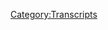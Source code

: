 {{DEFAULTSORT:
    #_TRANSCRIPT_0833:Mike Rothschild In The Hot Seat
}}{{Transcript
    | title         = [[833: Mike Rothschild In The Hot Seat]]
    | caption       = [https://knowledgefight.libsyn.com/833-mike-rothschild-in-the-hot-seat Listen to this episode on Libsyn]
    | episodeNumber = [[833: Mike Rothschild In The Hot Seat|833]]
    | length        = 01:53:27
}}

{{MessageBox
    | header     = Warning: Bot Generated Content
    | text       = This transcript was automatically generated by transcription software and likely contains many mistakes and misattributions. Please check the audio for definitive quotes, attribution, and context.
    | image      = N3yvass4myg91.webp
    | imagewidth = 50px
    | id         = warning
}}

{{TranscriptBlock
    | name      = Unknown Speaker
    | timestamp = 00:00:00.000
    | text      = N-N-N-N-N-N-N-N-Knowledge Fight
}}

{{TranscriptBlock
    | name      = Unknown Speaker
    | timestamp = 00:00:12.960
    | text      = Dan and Jordan, I am sweating
}}

{{TranscriptBlock
    | name      = Unknown Speaker
    | timestamp = 00:00:18.039
    | text      = knowledgefight.com, it's time to pray
}}

{{TranscriptBlock
    | name      = Unknown Speaker
    | timestamp = 00:00:21.399
    | text      = I have great respect for knowledgefight
}}

{{TranscriptBlock
    | name      = Unknown Speaker
    | timestamp = 00:00:23.879
    | text      = knowledgefight
}}

{{TranscriptBlock
    | name      = Unknown Speaker
    | timestamp = 00:00:25.160
    | text      = I'm sick of them posing as if they're the good guys
}}

{{TranscriptBlock
    | name      = Unknown Speaker
    | timestamp = 00:00:27.399
    | text      = saying we are the bad guys
}}

{{TranscriptBlock
    | name      = Unknown Speaker
    | timestamp = 00:00:28.960
    | text      = knowledgefight
}}

{{TranscriptBlock
    | name      = Unknown Speaker
    | timestamp = 00:00:30.039
    | text      = Dan and Jordan, knowledgefight
}}

{{TranscriptBlock
    | name      = Unknown Speaker
    | timestamp = 00:00:32.200
    | text      = Riddler, Riddler, Riddler
}}

{{TranscriptBlock
    | name      = Unknown Speaker
    | timestamp = 00:00:35.000
    | text      = Need, need money
}}

{{TranscriptBlock
    | name      = Unknown Speaker
    | timestamp = 00:00:37.000
    | text      = Riddler, Riddler, Riddler
}}

{{TranscriptBlock
    | name      = Unknown Speaker
    | timestamp = 00:00:39.359
    | text      = Andy and Kansas, Andy and, Andy and
}}

{{TranscriptBlock
    | name      = Unknown Speaker
    | timestamp = 00:00:42.200
    | text      = Stop it, Andy and, Andy and Kansas
}}

{{TranscriptBlock
    | name      = Unknown Speaker
    | timestamp = 00:00:46.200
    | text      = It's time to pray
}}

{{TranscriptBlock
    | name      = Unknown Speaker
    | timestamp = 00:00:47.159
    | text      = Andy and Kansas, you're on the air, thanks for holding
}}

{{TranscriptBlock
    | name      = Unknown Speaker
    | timestamp = 00:00:49.439
    | text      = Hello Alex, I'm a first-time caller, I'm a huge fan
}}

{{TranscriptBlock
    | name      = Unknown Speaker
    | timestamp = 00:00:51.799
    | text      = I love your work
}}

{{TranscriptBlock
    | name      = Unknown Speaker
    | timestamp = 00:00:53.000
    | text      = knowledgefight
}}

{{TranscriptBlock
    | name      = Unknown Speaker
    | timestamp = 00:00:55.560
    | text      = knowledgefight.com
}}

{{TranscriptBlock
    | name      = Unknown Speaker
    | timestamp = 00:00:58.520
    | text      = I love you
}}

{{TranscriptBlock
    | name      = Unknown Speaker
    | timestamp = 00:00:59.920
    | text      = Hey everybody, welcome back to Knowledge Fight
}}

{{TranscriptBlock
    | name      = Unknown Speaker
    | timestamp = 00:01:02.640
    | text      = I'm Dan
}}

{{TranscriptBlock
    | name      = Unknown Speaker
    | timestamp = 00:01:03.119
    | text      = I'm Jordan
}}

{{TranscriptBlock
    | name      = Unknown Speaker
    | timestamp = 00:01:03.679
    | text      = We're a couple dudes, I like to sit around, worship at the altar of Selene
}}

{{TranscriptBlock
    | name      = Unknown Speaker
    | timestamp = 00:01:06.519
    | text      = and talk a little bit about Alex Jones
}}

{{TranscriptBlock
    | name      = Unknown Speaker
    | timestamp = 00:01:08.480
    | text      = Oh, indeed we are Dan
}}

{{TranscriptBlock
    | name      = Unknown Speaker
    | timestamp = 00:01:10.319
    | text      = Jordan
}}

{{TranscriptBlock
    | name      = Unknown Speaker
    | timestamp = 00:01:10.640
    | text      = Dan!
}}

{{TranscriptBlock
    | name      = Unknown Speaker
    | timestamp = 00:01:11.599
    | text      = Jordan
}}

{{TranscriptBlock
    | name      = Unknown Speaker
    | timestamp = 00:01:12.120
    | text      = I have a quick question for you
}}

{{TranscriptBlock
    | name      = Unknown Speaker
    | timestamp = 00:01:12.920
    | text      = What's up?
}}

{{TranscriptBlock
    | name      = Unknown Speaker
    | timestamp = 00:01:13.280
    | text      = What's your bright spot today, buddy?
}}

{{TranscriptBlock
    | name      = Unknown Speaker
    | timestamp = 00:01:14.159
    | text      = My bright spot today, Jordan, I have a good one
}}

{{TranscriptBlock
    | name      = Unknown Speaker
    | timestamp = 00:01:16.040
    | text      = What's your good one?
}}

{{TranscriptBlock
    | name      = Unknown Speaker
    | timestamp = 00:01:16.719
    | text      = I actually have a question for you
}}

{{TranscriptBlock
    | name      = Unknown Speaker
    | timestamp = 00:01:18.000
    | text      = I think you might, you might be able to get this, but you might not
}}

{{TranscriptBlock
    | name      = Unknown Speaker
    | timestamp = 00:01:21.480
    | text      = Okay, alright, so you have a riddle for me
}}

{{TranscriptBlock
    | name      = Unknown Speaker
    | timestamp = 00:01:23.560
    | text      = No, it's not a riddle
}}

{{TranscriptBlock
    | name      = Unknown Speaker
    | timestamp = 00:01:24.400
    | text      = Okay
}}

{{TranscriptBlock
    | name      = Unknown Speaker
    | timestamp = 00:01:24.760
    | text      = What is my favorite game series that started on the GameCube?
}}

{{TranscriptBlock
    | name      = Unknown Speaker
    | timestamp = 00:01:30.799
    | text      = Uh, Dynasty Warriors
}}

{{TranscriptBlock
    | name      = Unknown Speaker
    | timestamp = 00:01:32.560
    | text      = That didn't start on the GameCube
}}

{{TranscriptBlock
    | name      = Unknown Speaker
    | timestamp = 00:01:34.000
    | text      = What started on the GameCube?
}}

{{TranscriptBlock
    | name      = Unknown Speaker
    | timestamp = 00:01:34.519
    | text      = That's on the PlayStation
}}

{{TranscriptBlock
    | name      = Unknown Speaker
    | timestamp = 00:01:36.120
    | text      = The only thing I know from the GameCube was Crazy Drift or something like that
}}

{{TranscriptBlock
    | name      = Unknown Speaker
    | timestamp = 00:01:39.760
    | text      = Well, Crazy Drift it is
}}

{{TranscriptBlock
    | name      = Unknown Speaker
    | timestamp = 00:01:42.879
    | text      = No, well there was like Luigi's Mansion started on the GameCube
}}

{{TranscriptBlock
    | name      = Unknown Speaker
    | timestamp = 00:01:46.799
    | text      = Alright, alright
}}

{{TranscriptBlock
    | name      = Unknown Speaker
    | timestamp = 00:01:47.760
    | text      = But this is not, this is not what I'm talking about
}}

{{TranscriptBlock
    | name      = Unknown Speaker
    | timestamp = 00:01:50.040
    | text      = I'm talking about Pikmin
}}

{{TranscriptBlock
    | name      = Unknown Speaker
    | timestamp = 00:01:51.400
    | text      = Pikmin
}}

{{TranscriptBlock
    | name      = Unknown Speaker
    | timestamp = 00:01:52.200
    | text      = There's a new Pikmin, Pikmin 4 is out
}}

{{TranscriptBlock
    | name      = Unknown Speaker
    | timestamp = 00:01:54.840
    | text      = Alright
}}

{{TranscriptBlock
    | name      = Unknown Speaker
    | timestamp = 00:01:55.239
    | text      = And I've been messing around with it
}}

{{TranscriptBlock
    | name      = Unknown Speaker
    | timestamp = 00:01:57.640
    | text      = It is so good
}}

{{TranscriptBlock
    | name      = Unknown Speaker
    | timestamp = 00:01:59.760
    | text      = Is it good?
}}

{{TranscriptBlock
    | name      = Unknown Speaker
    | timestamp = 00:02:00.280
    | text      = Yeah
}}

{{TranscriptBlock
    | name      = Unknown Speaker
    | timestamp = 00:02:00.840
    | text      = I love, it's like a little puzzle game, you know
}}

{{TranscriptBlock
    | name      = Unknown Speaker
    | timestamp = 00:02:03.959
    | text      = Where you have those little aliens that you throw around and they help you carry stuff
}}

{{TranscriptBlock
    | name      = Unknown Speaker
    | timestamp = 00:02:07.319
    | text      = Sure, sure
}}

{{TranscriptBlock
    | name      = Unknown Speaker
    | timestamp = 00:02:08.080
    | text      = It's so much fun
}}

{{TranscriptBlock
    | name      = Unknown Speaker
    | timestamp = 00:02:09.560
    | text      = It is exactly like the old games, as good as those old games
}}

{{TranscriptBlock
    | name      = Unknown Speaker
    | timestamp = 00:02:14.639
    | text      = But they added things that evolved the gameplay
}}

{{TranscriptBlock
    | name      = Unknown Speaker
    | timestamp = 00:02:18.000
    | text      = Sure
}}

{{TranscriptBlock
    | name      = Unknown Speaker
    | timestamp = 00:02:18.360
    | text      = They really nailed it so far
}}

{{TranscriptBlock
    | name      = Unknown Speaker
    | timestamp = 00:02:20.319
    | text      = I'm not that far into it
}}

{{TranscriptBlock
    | name      = Unknown Speaker
    | timestamp = 00:02:21.919
    | text      = And I am loving it
}}

{{TranscriptBlock
    | name      = Unknown Speaker
    | timestamp = 00:02:23.159
    | text      = Alright, good
}}

{{TranscriptBlock
    | name      = Unknown Speaker
    | timestamp = 00:02:23.879
    | text      = Pikmin 4
}}

{{TranscriptBlock
    | name      = Unknown Speaker
    | timestamp = 00:02:24.759
    | text      = That's a rousing endorsement
}}

{{TranscriptBlock
    | name      = Unknown Speaker
    | timestamp = 00:02:25.560
    | text      = I just realized that I think I got the GameCube mixed up with the Sega Saturn
}}

{{TranscriptBlock
    | name      = Unknown Speaker
    | timestamp = 00:02:29.039
    | text      = You might have
}}

{{TranscriptBlock
    | name      = Unknown Speaker
    | timestamp = 00:02:30.080
    | text      = I think that's what happened
}}

{{TranscriptBlock
    | name      = Unknown Speaker
    | timestamp = 00:02:30.759
    | text      = And I think you were thinking of Crazy Taxi
}}

{{TranscriptBlock
    | name      = Unknown Speaker
    | timestamp = 00:02:32.199
    | text      = I was 100% thinking of Crazy Taxi for the Sega Saturn
}}

{{TranscriptBlock
    | name      = Unknown Speaker
    | timestamp = 00:02:35.960
    | text      = Yeah
}}

{{TranscriptBlock
    | name      = Unknown Speaker
    | timestamp = 00:02:37.960
    | text      = Yeah, that was one system that I only know one person who has ever said anything positive about
}}

{{TranscriptBlock
    | name      = Unknown Speaker
    | timestamp = 00:02:43.599
    | text      = And he's insistent about it
}}

{{TranscriptBlock
    | name      = Unknown Speaker
    | timestamp = 00:02:45.159
    | text      = And he's, he's in jail, right?
}}

{{TranscriptBlock
    | name      = Unknown Speaker
    | timestamp = 00:02:47.159
    | text      = No, he's doing good
}}

{{TranscriptBlock
    | name      = Unknown Speaker
    | timestamp = 00:02:48.319
    | text      = He's doing good? Okay, alright
}}

{{TranscriptBlock
    | name      = Unknown Speaker
    | timestamp = 00:02:49.479
    | text      = I think, yeah, I think it was Nikki Gift, one of my best friends
}}

{{TranscriptBlock
    | name      = Unknown Speaker
    | timestamp = 00:02:53.120
    | text      = Okay, well, he's gonna be in jail soon
}}

{{TranscriptBlock
    | name      = Unknown Speaker
    | timestamp = 00:02:54.719
    | text      = Hey
}}

{{TranscriptBlock
    | name      = Unknown Speaker
    | timestamp = 00:02:56.000
    | text      = What's your bright spot?
}}

{{TranscriptBlock
    | name      = Unknown Speaker
    | timestamp = 00:02:56.960
    | text      = My bright spot, Dan, is mixed
}}

{{TranscriptBlock
    | name      = Unknown Speaker
    | timestamp = 00:03:00.439
    | text      = It is an up and down spot
}}

{{TranscriptBlock
    | name      = Unknown Speaker
    | timestamp = 00:03:01.960
    | text      = It is a turn spot
}}

{{TranscriptBlock
    | name      = Unknown Speaker
    | timestamp = 00:03:04.639
    | text      = You and the dual
}}

{{TranscriptBlock
    | name      = Unknown Speaker
    | timestamp = 00:03:05.800
    | text      = So my bright spot is not this
}}

{{TranscriptBlock
    | name      = Unknown Speaker
    | timestamp = 00:03:08.039
    | text      = But yesterday my wife was supposed to get on the plane and go to Portugal and do her artist retreat
}}

{{TranscriptBlock
    | name      = Unknown Speaker
    | timestamp = 00:03:14.439
    | text      = And while we were in the car on the way to the airport, we both got a text that was like
}}

{{TranscriptBlock
    | name      = Unknown Speaker
    | timestamp = 00:03:18.879
    | text      = Nah, we just cancelled your plane
}}

{{TranscriptBlock
    | name      = Unknown Speaker
    | timestamp = 00:03:20.560
    | text      = That's...
}}

{{TranscriptBlock
    | name      = Unknown Speaker
    | timestamp = 00:03:21.039
    | text      = And they were just like, no, you don't get to fly today
}}

{{TranscriptBlock
    | name      = Unknown Speaker
    | timestamp = 00:03:23.520
    | text      = How far did you go?
}}

{{TranscriptBlock
    | name      = Unknown Speaker
    | timestamp = 00:03:24.879
    | text      = Uh, we were, we were like about halfway to O'Hare
}}

{{TranscriptBlock
    | name      = Unknown Speaker
    | timestamp = 00:03:27.680
    | text      = Ugh
}}

{{TranscriptBlock
    | name      = Unknown Speaker
    | timestamp = 00:03:28.680
    | text      = But I mean, it was better than if we're at O'Hare two hours early and then they cancel
}}

{{TranscriptBlock
    | name      = Unknown Speaker
    | timestamp = 00:03:32.960
    | text      = You know what I'm saying?
}}

{{TranscriptBlock
    | name      = Unknown Speaker
    | timestamp = 00:03:33.560
    | text      = Yeah, I guess
}}

{{TranscriptBlock
    | name      = Unknown Speaker
    | timestamp = 00:03:34.080
    | text      = It could be, it could have been worse
}}

{{TranscriptBlock
    | name      = Unknown Speaker
    | timestamp = 00:03:35.479
    | text      = But anyways, the point is we were both very, very angry
}}

{{TranscriptBlock
    | name      = Unknown Speaker
    | timestamp = 00:03:37.680
    | text      = We were very, very frustrated
}}

{{TranscriptBlock
    | name      = Unknown Speaker
    | timestamp = 00:03:39.120
    | text      = And then after a while it was like, screw it, there's nothing we can do about it
}}

{{TranscriptBlock
    | name      = Unknown Speaker
    | timestamp = 00:03:42.960
    | text      = So we went and had a nice day together
}}

{{TranscriptBlock
    | name      = Unknown Speaker
    | timestamp = 00:03:44.719
    | text      = We went to the VR bar, we had a nice little date
}}

{{TranscriptBlock
    | name      = Unknown Speaker
    | timestamp = 00:03:47.479
    | text      = VR bar?
}}

{{TranscriptBlock
    | name      = Unknown Speaker
    | timestamp = 00:03:48.479
    | text      = Yeah, we...
}}

{{TranscriptBlock
    | name      = Unknown Speaker
    | timestamp = 00:03:49.479
    | text      = Virtual reality bar?
}}

{{TranscriptBlock
    | name      = Unknown Speaker
    | timestamp = 00:03:50.479
    | text      = Virtual reality bar!
}}

{{TranscriptBlock
    | name      = Unknown Speaker
    | timestamp = 00:03:51.479
    | text      = I didn't know such a thing exists
}}

{{TranscriptBlock
    | name      = Unknown Speaker
    | timestamp = 00:03:52.479
    | text      = You go and you play VR games!
}}

{{TranscriptBlock
    | name      = Unknown Speaker
    | timestamp = 00:03:53.479
    | text      = Yeah!
}}

{{TranscriptBlock
    | name      = Unknown Speaker
    | timestamp = 00:03:54.479
    | text      = Oh
}}

{{TranscriptBlock
    | name      = Unknown Speaker
    | timestamp = 00:03:55.479
    | text      = We'll go!
}}

{{TranscriptBlock
    | name      = Unknown Speaker
    | timestamp = 00:03:56.479
    | text      = This is transhumanism, friend
}}

{{TranscriptBlock
    | name      = Unknown Speaker
    | timestamp = 00:03:57.479
    | text      = I don't have a wife for a couple weeks, buddy
}}

{{TranscriptBlock
    | name      = Unknown Speaker
    | timestamp = 00:03:58.479
    | text      = You can go to the VR bar any day
}}

{{TranscriptBlock
    | name      = Unknown Speaker
    | timestamp = 00:03:59.479
    | text      = It's true
}}

{{TranscriptBlock
    | name      = Unknown Speaker
    | timestamp = 00:04:00.479
    | text      = Uh, yeah, no, we had a great day
}}

{{TranscriptBlock
    | name      = Unknown Speaker
    | timestamp = 00:04:02.400
    | text      = We had a great day
}}

{{TranscriptBlock
    | name      = Unknown Speaker
    | timestamp = 00:04:03.400
    | text      = That's wonderful
}}

{{TranscriptBlock
    | name      = Unknown Speaker
    | timestamp = 00:04:04.400
    | text      = And then she got on the plane today, so everything worked out and nobody should be angry
}}

{{TranscriptBlock
    | name      = Unknown Speaker
    | timestamp = 00:04:06.919
    | text      = It's nice to get to that point where you kind of are pissed off, but you, uh, like just,
}}

{{TranscriptBlock
    | name      = Unknown Speaker
    | timestamp = 00:04:12.319
    | text      = you know, give it up
}}

{{TranscriptBlock
    | name      = Unknown Speaker
    | timestamp = 00:04:13.319
    | text      = And...
}}

{{TranscriptBlock
    | name      = Unknown Speaker
    | timestamp = 00:04:14.319
    | text      = And it's like, there's nothing you can do about it
}}

{{TranscriptBlock
    | name      = Unknown Speaker
    | timestamp = 00:04:15.319
    | text      = You're powerless over the, uh, the hassle
}}

{{TranscriptBlock
    | name      = Unknown Speaker
    | timestamp = 00:04:17.720
    | text      = I mean, literally
}}

{{TranscriptBlock
    | name      = Unknown Speaker
    | timestamp = 00:04:18.720
    | text      = And you're just gonna get more mad
}}

{{TranscriptBlock
    | name      = Unknown Speaker
    | timestamp = 00:04:19.720
    | text      = Yeah
}}

{{TranscriptBlock
    | name      = Unknown Speaker
    | timestamp = 00:04:20.720
    | text      = You know, like, there's nothing, nothing productive you can do about it
}}

{{TranscriptBlock
    | name      = Unknown Speaker
    | timestamp = 00:04:22.839
    | text      = Yeah
}}

{{TranscriptBlock
    | name      = Unknown Speaker
    | timestamp = 00:04:23.839
    | text      = Just go to...
}}

{{TranscriptBlock
    | name      = Unknown Speaker
    | timestamp = 00:04:24.839
    | text      = What do we do in the virtual reality?
}}

{{TranscriptBlock
    | name      = Unknown Speaker
    | timestamp = 00:04:25.839
    | text      = Is there, like, a fake glass of booze?
}}

{{TranscriptBlock
    | name      = Unknown Speaker
    | timestamp = 00:04:27.279
    | text      = No, no, no, no, no
}}

{{TranscriptBlock
    | name      = Unknown Speaker
    | timestamp = 00:04:28.279
    | text      = You can, you can play these games where, like, you have, like, think of, like, a guitar
}}

{{TranscriptBlock
    | name      = Unknown Speaker
    | timestamp = 00:04:32.279
    | text      = VR hatchet throwing?
}}

{{TranscriptBlock
    | name      = Unknown Speaker
    | timestamp = 00:04:33.279
    | text      = Yes!
}}

{{TranscriptBlock
    | name      = Unknown Speaker
    | timestamp = 00:04:34.279
    | text      = Yes, 100%!
}}

{{TranscriptBlock
    | name      = Unknown Speaker
    | timestamp = 00:04:35.279
    | text      = You can shoot arrows and shit
}}

{{TranscriptBlock
    | name      = Unknown Speaker
    | timestamp = 00:04:36.279
    | text      = Whoa
}}

{{TranscriptBlock
    | name      = Unknown Speaker
    | timestamp = 00:04:37.279
    | text      = You can do dance games
}}

{{TranscriptBlock
    | name      = Unknown Speaker
    | timestamp = 00:04:38.279
    | text      = Uh, there's guns and stuff
}}

{{TranscriptBlock
    | name      = Unknown Speaker
    | timestamp = 00:04:39.279
    | text      = Oh man, it's fantastic
}}

{{TranscriptBlock
    | name      = Unknown Speaker
    | timestamp = 00:04:40.279
    | text      = I played, like, two minutes of the VR, uh, version of, uh, buh buh buh buh buh
}}

{{TranscriptBlock
    | name      = Unknown Speaker
    | timestamp = 00:04:46.199
    | text      = Doo doo doo doo
}}

{{TranscriptBlock
    | name      = Unknown Speaker
    | timestamp = 00:04:48.600
    | text      = Uh, Forbidden West?
}}

{{TranscriptBlock
    | name      = Unknown Speaker
    | timestamp = 00:04:49.600
    | text      = Tetris
}}

{{TranscriptBlock
    | name      = Unknown Speaker
    | timestamp = 00:04:50.600
    | text      = Forbidden West?
}}

{{TranscriptBlock
    | name      = Unknown Speaker
    | timestamp = 00:04:51.600
    | text      = Okay
}}

{{TranscriptBlock
    | name      = Unknown Speaker
    | timestamp = 00:04:52.600
    | text      = Why can't I...
}}

{{TranscriptBlock
    | name      = Unknown Speaker
    | timestamp = 00:04:53.600
    | text      = Horizon
}}

{{TranscriptBlock
    | name      = Unknown Speaker
    | timestamp = 00:04:54.600
    | text      = Horizon Zero Dawn
}}

{{TranscriptBlock
    | name      = Unknown Speaker
    | timestamp = 00:04:55.600
    | text      = I played it and it almost made me throw up
}}

{{TranscriptBlock
    | name      = Unknown Speaker
    | timestamp = 00:04:56.600
    | text      = Yeah, yeah, yeah
}}

{{TranscriptBlock
    | name      = Unknown Speaker
    | timestamp = 00:04:57.600
    | text      = Like, I don't know if I can handle it
}}

{{TranscriptBlock
    | name      = Unknown Speaker
    | timestamp = 00:04:58.600
    | text      = No, it's more, uh, it's not that kind of level
}}

{{TranscriptBlock
    | name      = Unknown Speaker
    | timestamp = 00:04:59.600
    | text      = It's more like, oh, it's a fun party game, you know?
}}

{{TranscriptBlock
    | name      = Unknown Speaker
    | timestamp = 00:05:02.120
    | text      = For people who get drunk and play together
}}

{{TranscriptBlock
    | name      = Unknown Speaker
    | timestamp = 00:05:04.000
    | text      = I'm in
}}

{{TranscriptBlock
    | name      = Unknown Speaker
    | timestamp = 00:05:05.000
    | text      = Let's spend the week there
}}

{{TranscriptBlock
    | name      = Unknown Speaker
    | timestamp = 00:05:06.000
    | text      = Yeah, let's do it
}}

{{TranscriptBlock
    | name      = Unknown Speaker
    | timestamp = 00:05:07.000
    | text      = We're doing it
}}

{{TranscriptBlock
    | name      = Unknown Speaker
    | timestamp = 00:05:08.000
    | text      = Alright
}}

{{TranscriptBlock
    | name      = Unknown Speaker
    | timestamp = 00:05:09.000
    | text      = Done
}}

{{TranscriptBlock
    | name      = Unknown Speaker
    | timestamp = 00:05:10.000
    | text      = So today, Jordan, we have an episode to go over
}}

{{TranscriptBlock
    | name      = Unknown Speaker
    | timestamp = 00:05:11.000
    | text      = Do we?
}}

{{TranscriptBlock
    | name      = Unknown Speaker
    | timestamp = 00:05:12.000
    | text      = And we have something interesting to do
}}

{{TranscriptBlock
    | name      = Unknown Speaker
    | timestamp = 00:05:13.000
    | text      = And that is...
}}

{{TranscriptBlock
    | name      = Unknown Speaker
    | timestamp = 00:05:14.000
    | text      = I don't think we've ever done this before
}}

{{TranscriptBlock
    | name      = Unknown Speaker
    | timestamp = 00:05:15.000
    | text      = But what we've done so far is waste a man's time
}}

{{TranscriptBlock
    | name      = Unknown Speaker
    | timestamp = 00:05:16.600
    | text      = Yes
}}

{{TranscriptBlock
    | name      = Unknown Speaker
    | timestamp = 00:05:17.600
    | text      = But that's definitely not a first
}}

{{TranscriptBlock
    | name      = Unknown Speaker
    | timestamp = 00:05:19.800
    | text      = No, no, no, that's a regular, that's a regular first
}}

{{TranscriptBlock
    | name      = Unknown Speaker
    | timestamp = 00:05:21.800
    | text      = I got, I got nothing but time, guys
}}

{{TranscriptBlock
    | name      = Unknown Speaker
    | timestamp = 00:05:24.600
    | text      = I got nowhere to be, I got no life
}}

{{TranscriptBlock
    | name      = Unknown Speaker
    | timestamp = 00:05:26.839
    | text      = Depending on downloads, we very regularly waste people's time
}}

{{TranscriptBlock
    | name      = Unknown Speaker
    | timestamp = 00:05:31.759
    | text      = Well
}}

{{TranscriptBlock
    | name      = Unknown Speaker
    | timestamp = 00:05:32.759
    | text      = Um, so yeah, we've never done this before
}}

{{TranscriptBlock
    | name      = Unknown Speaker
    | timestamp = 00:05:34.639
    | text      = But, uh, recently there was a little bit of a, uh, kerfuffle, we might say
}}

{{TranscriptBlock
    | name      = Unknown Speaker
    | timestamp = 00:05:39.800
    | text      = A kerfuffle?
}}

{{TranscriptBlock
    | name      = Unknown Speaker
    | timestamp = 00:05:41.040
    | text      = Things went cattywampus over at Infowars
}}

{{TranscriptBlock
    | name      = Unknown Speaker
    | timestamp = 00:05:44.399
    | text      = Was there cat or walling?
}}

{{TranscriptBlock
    | name      = Unknown Speaker
    | timestamp = 00:05:46.519
    | text      = Probably
}}

{{TranscriptBlock
    | name      = Unknown Speaker
    | timestamp = 00:05:47.519
    | text      = Always
}}

{{TranscriptBlock
    | name      = Unknown Speaker
    | timestamp = 00:05:48.519
    | text      = And Alex caught wind of a clip of a friend of ours, Mike Rothschild, on CNN and decided
}}

{{TranscriptBlock
    | name      = Unknown Speaker
    | timestamp = 00:05:56.439
    | text      = to yell about him for a little bit
}}

{{TranscriptBlock
    | name      = Unknown Speaker
    | timestamp = 00:05:59.480
    | text      = And so we decided why not talk about this, talk about the episode, and bring in Mike
}}

{{TranscriptBlock
    | name      = Unknown Speaker
    | timestamp = 00:06:05.680
    | text      = to have some commentary, see what, see how he feels about this
}}

{{TranscriptBlock
    | name      = Unknown Speaker
    | timestamp = 00:06:09.920
    | text      = Why not do a little bit of a play-by-play?
}}

{{TranscriptBlock
    | name      = Unknown Speaker
    | timestamp = 00:06:11.800
    | text      = Exactly
}}

{{TranscriptBlock
    | name      = Unknown Speaker
    | timestamp = 00:06:12.800
    | text      = Yeah
}}

{{TranscriptBlock
    | name      = Unknown Speaker
    | timestamp = 00:06:13.800
    | text      = So thank you for joining us, Mike Rothschild, thank you for joining us
}}

{{TranscriptBlock
    | name      = Unknown Speaker
    | timestamp = 00:06:16.480
    | text      = Thank you so much, Mike
}}

{{TranscriptBlock
    | name      = Unknown Speaker
    | timestamp = 00:06:17.480
    | text      = I am so happy to be here, there is nobody else I would rather listen to listening to
}}

{{TranscriptBlock
    | name      = Unknown Speaker
    | timestamp = 00:06:24.319
    | text      = me, listening to Alex talk about me, I'm not high enough for this
}}

{{TranscriptBlock
    | name      = Unknown Speaker
    | timestamp = 00:06:32.120
    | text      = Right, now, I feel like you've accidentally assumed that I am paying attention to what
}}

{{TranscriptBlock
    | name      = Unknown Speaker
    | timestamp = 00:06:37.920
    | text      = you say
}}

{{TranscriptBlock
    | name      = Unknown Speaker
    | timestamp = 00:06:38.920
    | text      = I would never assume that
}}

{{TranscriptBlock
    | name      = Unknown Speaker
    | timestamp = 00:06:41.560
    | text      = There's a couple of interesting dynamics at play here, the first is that, Mike, you have
}}

{{TranscriptBlock
    | name      = Unknown Speaker
    | timestamp = 00:06:46.160
    | text      = not listened to this
}}

{{TranscriptBlock
    | name      = Unknown Speaker
    | timestamp = 00:06:47.399
    | text      = I have not
}}

{{TranscriptBlock
    | name      = Unknown Speaker
    | timestamp = 00:06:48.399
    | text      = Oh, you don't know
}}

{{TranscriptBlock
    | name      = Unknown Speaker
    | timestamp = 00:06:50.199
    | text      = I do not, and there's a reason why, and if you will permit me a few minutes of your time
}}

{{TranscriptBlock
    | name      = Unknown Speaker
    | timestamp = 00:06:58.639
    | text      = Of course
}}

{{TranscriptBlock
    | name      = Unknown Speaker
    | timestamp = 00:06:59.639
    | text      = There is some backstory that goes into not only why Alex was talking about me, but why
}}

{{TranscriptBlock
    | name      = Unknown Speaker
    | timestamp = 00:07:04.540
    | text      = I haven't heard of why Alex was talking about me
}}

{{TranscriptBlock
    | name      = Unknown Speaker
    | timestamp = 00:07:07.959
    | text      = So picture this, Sicily 1925, no, that's the picture
}}

{{TranscriptBlock
    | name      = Unknown Speaker
    | timestamp = 00:07:13.439
    | text      = So a couple of Fridays ago, this was July 7th, I got an email a few hours before they
}}

{{TranscriptBlock
    | name      = Unknown Speaker
    | timestamp = 00:07:18.839
    | text      = wanted me, that CNN wanted me to go on to do a four-minute hit on Sound of Freedom,
}}

{{TranscriptBlock
    | name      = Unknown Speaker
    | timestamp = 00:07:24.540
    | text      = the Jim Caviezel, God's Children Are Not for Sale trafficking movie
}}

{{TranscriptBlock
    | name      = Unknown Speaker
    | timestamp = 00:07:30.660
    | text      = So I did that, I've done CNN a couple times before, you just set it up and you just do
}}

{{TranscriptBlock
    | name      = Unknown Speaker
    | timestamp = 00:07:36.980
    | text      = it and that's it
}}

{{TranscriptBlock
    | name      = Unknown Speaker
    | timestamp = 00:07:38.160
    | text      = So it's Friday night, I don't really expect a ton of people to watch it, whatever, go
}}

{{TranscriptBlock
    | name      = Unknown Speaker
    | timestamp = 00:07:42.360
    | text      = on with my day
}}

{{TranscriptBlock
    | name      = Unknown Speaker
    | timestamp = 00:07:44.019
    | text      = The next morning I'm checking Twitter, I'm like, oh, that's interesting, Jack Posobiec
}}

{{TranscriptBlock
    | name      = Unknown Speaker
    | timestamp = 00:07:49.199
    | text      = is talking about my clip on CNN
}}

{{TranscriptBlock
    | name      = Unknown Speaker
    | timestamp = 00:07:52.079
    | text      = Oh boy
}}

{{TranscriptBlock
    | name      = Unknown Speaker
    | timestamp = 00:07:53.079
    | text      = Whatever, okay, they need content, oh, Mike Cernovich is talking about my clip on CNN
}}

{{TranscriptBlock
    | name      = Unknown Speaker
    | timestamp = 00:08:01.240
    | text      = Why is a QAnon influencer with 250,000 followers calling me a pedophile?
}}

{{TranscriptBlock
    | name      = Unknown Speaker
    | timestamp = 00:08:06.120
    | text      = Oh boy
}}

{{TranscriptBlock
    | name      = Unknown Speaker
    | timestamp = 00:08:07.120
    | text      = Oh boy, I should maybe keep an eye on this, okay, so it kind of rolls along, I start to
}}

{{TranscriptBlock
    | name      = Unknown Speaker
    | timestamp = 00:08:13.160
    | text      = get the fire hose and the Twitter mentions, you know, people calling me a pedophile, people
}}

{{TranscriptBlock
    | name      = Unknown Speaker
    | timestamp = 00:08:18.399
    | text      = telling me my hard drive needs to get checked
}}

{{TranscriptBlock
    | name      = Unknown Speaker
    | timestamp = 00:08:21.399
    | text      = I mean, I hate to say this, but you know, no press is bad press
}}

{{TranscriptBlock
    | name      = Unknown Speaker
    | timestamp = 00:08:26.759
    | text      = That's true
}}

{{TranscriptBlock
    | name      = Unknown Speaker
    | timestamp = 00:08:27.759
    | text      = This is getting your name out there, this is a good pub for the new book
}}

{{TranscriptBlock
    | name      = Unknown Speaker
    | timestamp = 00:08:30.759
    | text      = It's a new pub, good pub, you know, I'm out there, I'm talking about how Sound of Freedom
}}

{{TranscriptBlock
    | name      = Unknown Speaker
    | timestamp = 00:08:35.759
    | text      = is linked to QAnon, I'm saying it's, you know, the statistics are bogus and it's basically
}}

{{TranscriptBlock
    | name      = Unknown Speaker
    | timestamp = 00:08:40.500
    | text      = just a giant moral panic designed to suck up money from gullible people who think their
}}

{{TranscriptBlock
    | name      = Unknown Speaker
    | timestamp = 00:08:45.379
    | text      = children are going to get snatched up, I mean, that's the truth
}}

{{TranscriptBlock
    | name      = Unknown Speaker
    | timestamp = 00:08:48.639
    | text      = So I don't have anything to be afraid of, you know, I keep things pretty tight online
}}

{{TranscriptBlock
    | name      = Unknown Speaker
    | timestamp = 00:08:53.039
    | text      = but this kind of keeps snowballing, I start getting the emails, start getting the LinkedIn
}}

{{TranscriptBlock
    | name      = Unknown Speaker
    | timestamp = 00:08:58.320
    | text      = messages from people using their real name to, you know, call me a pederast
}}

{{TranscriptBlock
    | name      = Unknown Speaker
    | timestamp = 00:09:04.779
    | text      = That's not always the best idea
}}

{{TranscriptBlock
    | name      = Unknown Speaker
    | timestamp = 00:09:06.639
    | text      = So this continues for Saturday, Sunday, Monday, so then Monday I'm like, okay, this is starting
}}

{{TranscriptBlock
    | name      = Unknown Speaker
    | timestamp = 00:09:14.759
    | text      = to turn into something, I really need to kind of keep an eye on this
}}

{{TranscriptBlock
    | name      = Unknown Speaker
    | timestamp = 00:09:17.919
    | text      = I get a call, not from anybody calling me a pederast, but telling me that my mom is
}}

{{TranscriptBlock
    | name      = Unknown Speaker
    | timestamp = 00:09:24.399
    | text      = in the hospital and has had complications from surgery and I need to get out there
}}

{{TranscriptBlock
    | name      = Unknown Speaker
    | timestamp = 00:09:32.279
    | text      = This is unrelated to the CNN hit, right?
}}

{{TranscriptBlock
    | name      = Unknown Speaker
    | timestamp = 00:09:34.759
    | text      = I mean, I would imagine
}}

{{TranscriptBlock
    | name      = Unknown Speaker
    | timestamp = 00:09:35.759
    | text      = The surgeon wasn't like scandalized by your CNN appearance
}}

{{TranscriptBlock
    | name      = Unknown Speaker
    | timestamp = 00:09:39.879
    | text      = Jim Caviezel may have been the surgeon, I don't know for sure
}}

{{TranscriptBlock
    | name      = Unknown Speaker
    | timestamp = 00:09:43.000
    | text      = No, it was actually a CNN hit
}}

{{TranscriptBlock
    | name      = Unknown Speaker
    | timestamp = 00:09:44.840
    | text      = It was
}}

{{TranscriptBlock
    | name      = Unknown Speaker
    | timestamp = 00:09:45.840
    | text      = Yeah
}}

{{TranscriptBlock
    | name      = Unknown Speaker
    | timestamp = 00:09:46.840
    | text      = It was a CNN hit squad
}}

{{TranscriptBlock
    | name      = Unknown Speaker
    | timestamp = 00:09:47.840
    | text      = So yeah
}}

{{TranscriptBlock
    | name      = Unknown Speaker
    | timestamp = 00:09:48.840
    | text      = They do that, that's documented
}}

{{TranscriptBlock
    | name      = Unknown Speaker
    | timestamp = 00:09:49.840
    | text      = Yeah
}}

{{TranscriptBlock
    | name      = Unknown Speaker
    | timestamp = 00:09:50.840
    | text      = You can look it up
}}

{{TranscriptBlock
    | name      = Unknown Speaker
    | timestamp = 00:09:51.840
    | text      = It's in the white paper
}}

{{TranscriptBlock
    | name      = Unknown Speaker
    | timestamp = 00:09:52.840
    | text      = It's in the white paper
}}

{{TranscriptBlock
    | name      = Unknown Speaker
    | timestamp = 00:09:53.840
    | text      = So I fly out to Chicago, it's where I grew up, on Tuesday, so then Wednesday I'm not
}}

{{TranscriptBlock
    | name      = Unknown Speaker
    | timestamp = 00:10:00.919
    | text      = exactly paying attention to what the right wing clogosphere is calling me, but I've been
}}

{{TranscriptBlock
    | name      = Unknown Speaker
    | timestamp = 00:10:05.360
    | text      = on Fox News, Laura Ingraham has had Tim Ballard on saying all kinds of insane shit about me
}}

{{TranscriptBlock
    | name      = Unknown Speaker
    | timestamp = 00:10:13.120
    | text      = They were talking about me on Bannon's podcast, Daily Wire, Post Millennial, the whole thing,
}}

{{TranscriptBlock
    | name      = Unknown Speaker
    | timestamp = 00:10:20.879
    | text      = the whole rota
}}

{{TranscriptBlock
    | name      = Unknown Speaker
    | timestamp = 00:10:22.919
    | text      = Somebody DMs me while I'm at the hospital saying, Alex just spent pretty much the entire
}}

{{TranscriptBlock
    | name      = Unknown Speaker
    | timestamp = 00:10:28.039
    | text      = third hour ranting about you
}}

{{TranscriptBlock
    | name      = Unknown Speaker
    | timestamp = 00:10:30.000
    | text      = Now normally I'd be like, this is amazing, I got to call Dan Jordan
}}

{{TranscriptBlock
    | name      = Unknown Speaker
    | timestamp = 00:10:32.840
    | text      = I'm a little busy at this point making the decisions that you make when you're in a hospital
}}

{{TranscriptBlock
    | name      = Unknown Speaker
    | timestamp = 00:10:41.320
    | text      = and your loved one is maybe not going to make it
}}

{{TranscriptBlock
    | name      = Unknown Speaker
    | timestamp = 00:10:45.320
    | text      = So that's the day that most of this ranting takes place
}}

{{TranscriptBlock
    | name      = Unknown Speaker
    | timestamp = 00:10:49.279
    | text      = The rest of the ranting takes place the next day, the day my mom passes
}}

{{TranscriptBlock
    | name      = Unknown Speaker
    | timestamp = 00:10:55.399
    | text      = So yeah, so there's a lot going on
}}

{{TranscriptBlock
    | name      = Unknown Speaker
    | timestamp = 00:10:59.279
    | text      = Now of course, Sound of Freedom is still churning up all this press, it's still really successful
}}

{{TranscriptBlock
    | name      = Unknown Speaker
    | timestamp = 00:11:05.159
    | text      = at that point
}}

{{TranscriptBlock
    | name      = Unknown Speaker
    | timestamp = 00:11:06.159
    | text      = We are now at the end of the month and I don't think anybody is really all that, they don't
}}

{{TranscriptBlock
    | name      = Unknown Speaker
    | timestamp = 00:11:10.919
    | text      = care about that movie now, right?
}}

{{TranscriptBlock
    | name      = Unknown Speaker
    | timestamp = 00:11:13.320
    | text      = It's kind of fizzled out
}}

{{TranscriptBlock
    | name      = Unknown Speaker
    | timestamp = 00:11:14.320
    | text      = I think it's kind of fizzled out, but about two weeks ago it was kind of the only thing
}}

{{TranscriptBlock
    | name      = Unknown Speaker
    | timestamp = 00:11:17.679
    | text      = anybody wanted to talk about
}}

{{TranscriptBlock
    | name      = Unknown Speaker
    | timestamp = 00:11:19.200
    | text      = So I'm doing NPR interviews, I talked to somebody at Vanity Fair, and then I'm like, oh hang
}}

{{TranscriptBlock
    | name      = Unknown Speaker
    | timestamp = 00:11:24.960
    | text      = on, I'm at the funeral home, I'm picking out a coffin for my mom
}}

{{TranscriptBlock
    | name      = Unknown Speaker
    | timestamp = 00:11:28.399
    | text      = Yes, I can talk to NPR tomorrow, hang on, I just have to delete this email calling me
}}

{{TranscriptBlock
    | name      = Unknown Speaker
    | timestamp = 00:11:35.240
    | text      = a pederast
}}

{{TranscriptBlock
    | name      = Unknown Speaker
    | timestamp = 00:11:36.240
    | text      = Yeah, so there's a lot going on
}}

{{TranscriptBlock
    | name      = Unknown Speaker
    | timestamp = 00:11:40.000
    | text      = I'm getting bullied on LinkedIn
}}

{{TranscriptBlock
    | name      = Unknown Speaker
    | timestamp = 00:11:42.080
    | text      = He's getting bullied on LinkedIn, the worst place to get bullied, just the worst
}}

{{TranscriptBlock
    | name      = Unknown Speaker
    | timestamp = 00:11:46.519
    | text      = They're professionals
}}

{{TranscriptBlock
    | name      = Unknown Speaker
    | timestamp = 00:11:47.519
    | text      = No, I don't want to join in, professionals, professional bullies who also want me to join
}}

{{TranscriptBlock
    | name      = Unknown Speaker
    | timestamp = 00:11:51.559
    | text      = their network
}}

{{TranscriptBlock
    | name      = Unknown Speaker
    | timestamp = 00:11:52.559
    | text      = I still have no idea what LinkedIn is for or what it was supposed to do, I've never
}}

{{TranscriptBlock
    | name      = Unknown Speaker
    | timestamp = 00:11:54.720
    | text      = understood it
}}

{{TranscriptBlock
    | name      = Unknown Speaker
    | timestamp = 00:11:55.720
    | text      = No one is
}}

{{TranscriptBlock
    | name      = Unknown Speaker
    | timestamp = 00:11:56.720
    | text      = No, I tried to do the thing and then I sent a resume and then I was like, wow, this is
}}

{{TranscriptBlock
    | name      = Unknown Speaker
    | timestamp = 00:12:01.120
    | text      = silly and then I haven't been back and that was 15 years ago or something
}}

{{TranscriptBlock
    | name      = Unknown Speaker
    | timestamp = 00:12:03.639
    | text      = You probably still have an account that's been hacked
}}

{{TranscriptBlock
    | name      = Unknown Speaker
    | timestamp = 00:12:05.480
    | text      = I'm probably the one doing it to you, Mike
}}

{{TranscriptBlock
    | name      = Unknown Speaker
    | timestamp = 00:12:09.600
    | text      = Yes, you were demanding my hard drive to check
}}

{{TranscriptBlock
    | name      = Unknown Speaker
    | timestamp = 00:12:11.600
    | text      = Multiple time deniability is what that's called
}}

{{TranscriptBlock
    | name      = Unknown Speaker
    | timestamp = 00:12:13.240
    | text      = Yes
}}

{{TranscriptBlock
    | name      = Unknown Speaker
    | timestamp = 00:12:14.240
    | text      = Nice
}}

{{TranscriptBlock
    | name      = Unknown Speaker
    | timestamp = 00:12:15.240
    | text      = So I'm in Chicago for about another week, I fly home, all of this stuff is going on
}}

{{TranscriptBlock
    | name      = Unknown Speaker
    | timestamp = 00:12:21.320
    | text      = and then I get COVID for the first time
}}

{{TranscriptBlock
    | name      = Unknown Speaker
    | timestamp = 00:12:23.879
    | text      = So I am happy to spend the last days of this month taking a dump on Alex Jones because
}}

{{TranscriptBlock
    | name      = Unknown Speaker
    | timestamp = 00:12:32.200
    | text      = you know what?
}}

{{TranscriptBlock
    | name      = Unknown Speaker
    | timestamp = 00:12:33.200
    | text      = I've earned it
}}

{{TranscriptBlock
    | name      = Unknown Speaker
    | timestamp = 00:12:34.200
    | text      = Yeah, I think so, that's a harrowing tale of one of the things I think is really interesting
}}

{{TranscriptBlock
    | name      = Unknown Speaker
    | timestamp = 00:12:39.460
    | text      = about that dynamic is you had so much going on that even if Alex's shit or these people
}}

{{TranscriptBlock
    | name      = Unknown Speaker
    | timestamp = 00:12:46.120
    | text      = on Twitter was a massive deal for you, it couldn't penetrate the issues of your mom
}}

{{TranscriptBlock
    | name      = Unknown Speaker
    | timestamp = 00:12:54.820
    | text      = and COVID
}}

{{TranscriptBlock
    | name      = Unknown Speaker
    | timestamp = 00:12:55.820
    | text      = It's not a blessing so much as it is by virtue of reality, you realize unreality isn't that
}}

{{TranscriptBlock
    | name      = Unknown Speaker
    | timestamp = 00:13:03.039
    | text      = important
}}

{{TranscriptBlock
    | name      = Unknown Speaker
    | timestamp = 00:13:04.039
    | text      = It puts things in perspective
}}

{{TranscriptBlock
    | name      = Unknown Speaker
    | timestamp = 00:13:05.039
    | text      = It does, it does, which is the cliche, but it's also true
}}

{{TranscriptBlock
    | name      = Unknown Speaker
    | timestamp = 00:13:09.299
    | text      = I mean, 99.9% of what got thrown at me, I just immediately deleted or blocked
}}

{{TranscriptBlock
    | name      = Unknown Speaker
    | timestamp = 00:13:15.379
    | text      = I mean, I wasn't going to respond to any of these people and what this kind of thing does
}}

{{TranscriptBlock
    | name      = Unknown Speaker
    | timestamp = 00:13:21.039
    | text      = is that
}}

{{TranscriptBlock
    | name      = Unknown Speaker
    | timestamp = 00:13:22.039
    | text      = What would you do?
}}

{{TranscriptBlock
    | name      = Unknown Speaker
    | timestamp = 00:13:23.039
    | text      = Nothing
}}

{{TranscriptBlock
    | name      = Unknown Speaker
    | timestamp = 00:13:24.039
    | text      = Someone writes you a mean email and then you're like, you make some great points I hadn't
}}

{{TranscriptBlock
    | name      = Unknown Speaker
    | timestamp = 00:13:28.759
    | text      = considered
}}

{{TranscriptBlock
    | name      = Unknown Speaker
    | timestamp = 00:13:29.759
    | text      = Thank you, I appreciate your feedback
}}

{{TranscriptBlock
    | name      = Unknown Speaker
    | timestamp = 00:13:31.440
    | text      = You set up an auto reply that just says like, you caught me, like that's what you do
}}

{{TranscriptBlock
    | name      = Unknown Speaker
    | timestamp = 00:13:36.559
    | text      = Every email is an auto reply of like, sorry, I'm out of the office, you caught me, blank,
}}

{{TranscriptBlock
    | name      = Unknown Speaker
    | timestamp = 00:13:42.480
    | text      = I'll see you next week
}}

{{TranscriptBlock
    | name      = Unknown Speaker
    | timestamp = 00:13:43.480
    | text      = I'm going to turn myself in
}}

{{TranscriptBlock
    | name      = Unknown Speaker
    | timestamp = 00:13:44.480
    | text      = So I had a thought about this
}}

{{TranscriptBlock
    | name      = Unknown Speaker
    | timestamp = 00:13:50.759
    | text      = So Alex talks about you a bit and you were saying that like the Posobics and Cenovitches
}}

{{TranscriptBlock
    | name      = Unknown Speaker
    | timestamp = 00:13:55.679
    | text      = were getting in the mix on Twitter and stuff
}}

{{TranscriptBlock
    | name      = Unknown Speaker
    | timestamp = 00:13:57.960
    | text      = But like, I was wondering if this is the first time you've had to deal with that kind of
}}

{{TranscriptBlock
    | name      = Unknown Speaker
    | timestamp = 00:14:03.600
    | text      = a pylon
}}

{{TranscriptBlock
    | name      = Unknown Speaker
    | timestamp = 00:14:04.600
    | text      = Because you had your QAnon book that came out
}}

{{TranscriptBlock
    | name      = Unknown Speaker
    | timestamp = 00:14:07.960
    | text      = You're promoting the new book that's coming out, the Jewish Space Lasers a bit and your
}}

{{TranscriptBlock
    | name      = Unknown Speaker
    | timestamp = 00:14:14.799
    | text      = name is
}}

{{TranscriptBlock
    | name      = Unknown Speaker
    | timestamp = 00:14:15.799
    | text      = Rothschild
}}

{{TranscriptBlock
    | name      = Unknown Speaker
    | timestamp = 00:14:16.799
    | text      = Right
}}

{{TranscriptBlock
    | name      = Unknown Speaker
    | timestamp = 00:14:17.799
    | text      = So I have to assume that like at some point this has come up before
}}

{{TranscriptBlock
    | name      = Unknown Speaker
    | timestamp = 00:14:21.320
    | text      = I have gotten attacked before, but never to this degree
}}

{{TranscriptBlock
    | name      = Unknown Speaker
    | timestamp = 00:14:26.019
    | text      = You know, I've gotten the Twitter pylons
}}

{{TranscriptBlock
    | name      = Unknown Speaker
    | timestamp = 00:14:30.000
    | text      = It has not crossed over to Fox News, it hasn't crossed over to Alex, it hasn't crossed over
}}

{{TranscriptBlock
    | name      = Unknown Speaker
    | timestamp = 00:14:34.480
    | text      = to really even the big blogs
}}

{{TranscriptBlock
    | name      = Unknown Speaker
    | timestamp = 00:14:39.039
    | text      = Very rarely something related to QAnon will come up, but it's usually just sort of like
}}

{{TranscriptBlock
    | name      = Unknown Speaker
    | timestamp = 00:14:43.120
    | text      = how stupid QAnon is and it's clearly a left-wing false flag to make conservatives look crazy
}}

{{TranscriptBlock
    | name      = Unknown Speaker
    | timestamp = 00:14:49.879
    | text      = It's never been this personal and it's never been this mean-spirited
}}

{{TranscriptBlock
    | name      = Unknown Speaker
    | timestamp = 00:14:57.279
    | text      = With a lot of the big Q gurus, there's kind of a back and forth, they kind of enjoy the
}}

{{TranscriptBlock
    | name      = Unknown Speaker
    | timestamp = 00:15:02.519
    | text      = game
}}

{{TranscriptBlock
    | name      = Unknown Speaker
    | timestamp = 00:15:03.519
    | text      = There is no game with this, these are people who genuinely think that I was doing horrible
}}

{{TranscriptBlock
    | name      = Unknown Speaker
    | timestamp = 00:15:09.340
    | text      = things to children, that I'd been sent out onto CNN to tell people not to see this movie
}}

{{TranscriptBlock
    | name      = Unknown Speaker
    | timestamp = 00:15:14.440
    | text      = which I never said, I don't care what movies people go to
}}

{{TranscriptBlock
    | name      = Unknown Speaker
    | timestamp = 00:15:17.720
    | text      = Sure
}}

{{TranscriptBlock
    | name      = Unknown Speaker
    | timestamp = 00:15:18.720
    | text      = But
}}

{{TranscriptBlock
    | name      = Unknown Speaker
    | timestamp = 00:15:19.720
    | text      = At best they were saying that you're running cover for the evil cabals and stuff
}}

{{TranscriptBlock
    | name      = Unknown Speaker
    | timestamp = 00:15:26.600
    | text      = Right, that I'm running cover, that I'm trying to diminish the success of Sound of Freedom,
}}

{{TranscriptBlock
    | name      = Unknown Speaker
    | timestamp = 00:15:32.279
    | text      = that I'm trying to cover the pedophiles
}}

{{TranscriptBlock
    | name      = Unknown Speaker
    | timestamp = 00:15:34.639
    | text      = Some of that is kind of standard issue, but there was a kind of a mean-spiritedness and
}}

{{TranscriptBlock
    | name      = Unknown Speaker
    | timestamp = 00:15:39.320
    | text      = a laser focus to it that was new even for me
}}

{{TranscriptBlock
    | name      = Unknown Speaker
    | timestamp = 00:15:43.000
    | text      = And if I hadn't been distracted with a bunch of other stuff, it would have been a little
}}

{{TranscriptBlock
    | name      = Unknown Speaker
    | timestamp = 00:15:48.759
    | text      = more disturbing
}}

{{TranscriptBlock
    | name      = Unknown Speaker
    | timestamp = 00:15:49.759
    | text      = But at some point with this, it was just you sort of turn into Robert De Niro at the bar
}}

{{TranscriptBlock
    | name      = Unknown Speaker
    | timestamp = 00:15:55.440
    | text      = in Goodfellas
}}

{{TranscriptBlock
    | name      = Unknown Speaker
    | timestamp = 00:15:56.440
    | text      = You're just going, okay, okay, okay
}}

{{TranscriptBlock
    | name      = Unknown Speaker
    | timestamp = 00:15:59.320
    | text      = Well, I mean, it's got to become noise at a certain point
}}

{{TranscriptBlock
    | name      = Unknown Speaker
    | timestamp = 00:16:04.120
    | text      = It's absolutely noise, there's nothing distinguishing about it, there's no one bit of it that stands
}}

{{TranscriptBlock
    | name      = Unknown Speaker
    | timestamp = 00:16:11.120
    | text      = out
}}

{{TranscriptBlock
    | name      = Unknown Speaker
    | timestamp = 00:16:12.120
    | text      = I mean, the Fox News thing did because it was like, whoa, I made Fox News, that's something
}}

{{TranscriptBlock
    | name      = Unknown Speaker
    | timestamp = 00:16:16.919
    | text      = But the vast majority of it was people who have gone after me in some way before but
}}

{{TranscriptBlock
    | name      = Unknown Speaker
    | timestamp = 00:16:22.840
    | text      = never quite this much at this intensity
}}

{{TranscriptBlock
    | name      = Unknown Speaker
    | timestamp = 00:16:25.440
    | text      = Yeah, yeah, that sucks
}}

{{TranscriptBlock
    | name      = Unknown Speaker
    | timestamp = 00:16:28.240
    | text      = I feel like I would have jumped out a window if I were in your position
}}

{{TranscriptBlock
    | name      = Unknown Speaker
    | timestamp = 00:16:31.600
    | text      = So I'm glad that you were distracted or made of sturdier stuff than me, but that would
}}

{{TranscriptBlock
    | name      = Unknown Speaker
    | timestamp = 00:16:36.399
    | text      = have driven me into a tailspin
}}

{{TranscriptBlock
    | name      = Unknown Speaker
    | timestamp = 00:16:38.320
    | text      = Yeah, yeah, that would have been fun for me though
}}

{{TranscriptBlock
    | name      = Unknown Speaker
    | timestamp = 00:16:41.480
    | text      = Also, how have we not abbreviated kuru gurus to kuru
}}

{{TranscriptBlock
    | name      = Unknown Speaker
    | timestamp = 00:16:44.679
    | text      = Kuru
}}

{{TranscriptBlock
    | name      = Unknown Speaker
    | timestamp = 00:16:45.679
    | text      = Kuru
}}

{{TranscriptBlock
    | name      = Unknown Speaker
    | timestamp = 00:16:46.679
    | text      = Kuru
}}

{{TranscriptBlock
    | name      = Unknown Speaker
    | timestamp = 00:16:47.679
    | text      = I think you just stumbled upon the answer for that very question
}}

{{TranscriptBlock
    | name      = Unknown Speaker
    | timestamp = 00:16:50.639
    | text      = I thought kuru was the brain disease that Hillary had right before the election, wasn't
}}

{{TranscriptBlock
    | name      = Unknown Speaker
    | timestamp = 00:16:55.480
    | text      = it?
}}

{{TranscriptBlock
    | name      = Unknown Speaker
    | timestamp = 00:16:56.480
    | text      = Yeah, that's right
}}

{{TranscriptBlock
    | name      = Unknown Speaker
    | timestamp = 00:16:57.480
    | text      = That would be cannibalism disease
}}

{{TranscriptBlock
    | name      = Unknown Speaker
    | timestamp = 00:16:58.480
    | text      = It's cannibalism disease, see, nothing's ever wasted, you just store it away
}}

{{TranscriptBlock
    | name      = Unknown Speaker
    | timestamp = 00:17:04.880
    | text      = That's what Steve Martin said
}}

{{TranscriptBlock
    | name      = Unknown Speaker
    | timestamp = 00:17:06.759
    | text      = I think it's personal for them, because what we're talking about is a movie, these are
}}

{{TranscriptBlock
    | name      = Unknown Speaker
    | timestamp = 00:17:14.759
    | text      = people who are all obsessed with movies to the point where they believe movies are real
}}

{{TranscriptBlock
    | name      = Unknown Speaker
    | timestamp = 00:17:17.759
    | text      = life
}}

{{TranscriptBlock
    | name      = Unknown Speaker
    | timestamp = 00:17:18.759
    | text      = Right
}}

{{TranscriptBlock
    | name      = Unknown Speaker
    | timestamp = 00:17:19.759
    | text      = And this movie was one that they felt was theirs and it was successful, you know, like
}}

{{TranscriptBlock
    | name      = Unknown Speaker
    | timestamp = 00:17:24.359
    | text      = all of their other movies starring Chuck Norris or whatever are shit and they know it as much
}}

{{TranscriptBlock
    | name      = Unknown Speaker
    | timestamp = 00:17:28.660
    | text      = as they try and say otherwise, but this made like $100 million
}}

{{TranscriptBlock
    | name      = Unknown Speaker
    | timestamp = 00:17:31.880
    | text      = Why are you being mean to us?
}}

{{TranscriptBlock
    | name      = Unknown Speaker
    | timestamp = 00:17:33.000
    | text      = Let us have this one
}}

{{TranscriptBlock
    | name      = Unknown Speaker
    | timestamp = 00:17:34.000
    | text      = Right
}}

{{TranscriptBlock
    | name      = Unknown Speaker
    | timestamp = 00:17:35.000
    | text      = It's so dark
}}

{{TranscriptBlock
    | name      = Unknown Speaker
    | timestamp = 00:17:36.000
    | text      = Yeah
}}

{{TranscriptBlock
    | name      = Unknown Speaker
    | timestamp = 00:17:37.000
    | text      = It's so sad
}}

{{TranscriptBlock
    | name      = Unknown Speaker
    | timestamp = 00:17:38.000
    | text      = Yes, what you had was the reaction to the movie and then you had the reaction to the
}}

{{TranscriptBlock
    | name      = Unknown Speaker
    | timestamp = 00:17:41.880
    | text      = reaction and the reaction to the movie was a lot of people going, yeah, that's not really
}}

{{TranscriptBlock
    | name      = Unknown Speaker
    | timestamp = 00:17:47.460
    | text      = what's going on here
}}

{{TranscriptBlock
    | name      = Unknown Speaker
    | timestamp = 00:17:48.460
    | text      = This organization is not really helping people to the extent that it claims it is, there's
}}

{{TranscriptBlock
    | name      = Unknown Speaker
    | timestamp = 00:17:52.559
    | text      = a lot of shady stuff with this guy, all totally legitimate criticism of the film and then
}}

{{TranscriptBlock
    | name      = Unknown Speaker
    | timestamp = 00:17:57.880
    | text      = the reaction to the reaction was anybody who doesn't like this movie is a pedophile
}}

{{TranscriptBlock
    | name      = Unknown Speaker
    | timestamp = 00:18:02.440
    | text      = Which is not as legitimate a form of criticism
}}

{{TranscriptBlock
    | name      = Unknown Speaker
    | timestamp = 00:18:06.559
    | text      = Yeah
}}

{{TranscriptBlock
    | name      = Unknown Speaker
    | timestamp = 00:18:07.559
    | text      = Yeah
}}

{{TranscriptBlock
    | name      = Unknown Speaker
    | timestamp = 00:18:08.559
    | text      = I'm disappointed in us as a society for not getting to this exact same place 30 years
}}

{{TranscriptBlock
    | name      = Unknown Speaker
    | timestamp = 00:18:13.960
    | text      = ago when Bloodsport was released so we could really have a worthwhile fight about Frank
}}

{{TranscriptBlock
    | name      = Unknown Speaker
    | timestamp = 00:18:19.119
    | text      = Dukes and the kumite as opposed to things that are just made up like whatever this Jim
}}

{{TranscriptBlock
    | name      = Unknown Speaker
    | timestamp = 00:18:26.200
    | text      = Caviezel guy is talking about
}}

{{TranscriptBlock
    | name      = Unknown Speaker
    | timestamp = 00:18:27.720
    | text      = Yeah
}}

{{TranscriptBlock
    | name      = Unknown Speaker
    | timestamp = 00:18:28.720
    | text      = It is of note I think for the people who are like, you know, really pushing hard the reaction
}}

{{TranscriptBlock
    | name      = Unknown Speaker
    | timestamp = 00:18:33.400
    | text      = to the reaction that you're describing
}}

{{TranscriptBlock
    | name      = Unknown Speaker
    | timestamp = 00:18:34.960
    | text      = Yeah
}}

{{TranscriptBlock
    | name      = Unknown Speaker
    | timestamp = 00:18:35.960
    | text      = That this guy, the Tim character has been distanced from
}}

{{TranscriptBlock
    | name      = Unknown Speaker
    | timestamp = 00:18:40.640
    | text      = Right
}}

{{TranscriptBlock
    | name      = Unknown Speaker
    | timestamp = 00:18:41.640
    | text      = The organization
}}

{{TranscriptBlock
    | name      = Unknown Speaker
    | timestamp = 00:18:42.640
    | text      = Left his own company
}}

{{TranscriptBlock
    | name      = Unknown Speaker
    | timestamp = 00:18:43.640
    | text      = Yeah
}}

{{TranscriptBlock
    | name      = Unknown Speaker
    | timestamp = 00:18:44.640
    | text      = It's the evacuated in our moment of triumph
}}

{{TranscriptBlock
    | name      = Unknown Speaker
    | timestamp = 00:18:47.319
    | text      = Yeah, it's kind of the opposite but also the same thing as O'Keefe, you know
}}

{{TranscriptBlock
    | name      = Unknown Speaker
    | timestamp = 00:18:54.079
    | text      = Yeah
}}

{{TranscriptBlock
    | name      = Unknown Speaker
    | timestamp = 00:18:55.079
    | text      = I mean, you want to retire at the top
}}

{{TranscriptBlock
    | name      = Unknown Speaker
    | timestamp = 00:18:56.079
    | text      = Hey
}}

{{TranscriptBlock
    | name      = Unknown Speaker
    | timestamp = 00:18:57.079
    | text      = Come on, you don't want to go out, you don't want to go out those bad Jordan years, you
}}

{{TranscriptBlock
    | name      = Unknown Speaker
    | timestamp = 00:19:01.039
    | text      = know, 03 to 05 or whatever
}}

{{TranscriptBlock
    | name      = Unknown Speaker
    | timestamp = 00:19:03.240
    | text      = Wizards years
}}

{{TranscriptBlock
    | name      = Unknown Speaker
    | timestamp = 00:19:04.240
    | text      = Oh, absolutely not, no, you go out on top, you get your movie made with Jim Crazy Caviezel
}}

{{TranscriptBlock
    | name      = Unknown Speaker
    | timestamp = 00:19:09.359
    | text      = and then you move on
}}

{{TranscriptBlock
    | name      = Unknown Speaker
    | timestamp = 00:19:10.359
    | text      = It took me a second to realize that you meant Michael Jordan and not yourself
}}

{{TranscriptBlock
    | name      = Unknown Speaker
    | timestamp = 00:19:13.400
    | text      = Ah
}}

{{TranscriptBlock
    | name      = Unknown Speaker
    | timestamp = 00:19:14.400
    | text      = The bad Jordan years
}}

{{TranscriptBlock
    | name      = Unknown Speaker
    | timestamp = 00:19:16.759
    | text      = I wouldn't wish those on anyone
}}

{{TranscriptBlock
    | name      = Unknown Speaker
    | timestamp = 00:19:20.440
    | text      = Well, you also
}}

{{TranscriptBlock
    | name      = Unknown Speaker
    | timestamp = 00:19:21.920
    | text      = You sucked on the Wizards
}}

{{TranscriptBlock
    | name      = Unknown Speaker
    | timestamp = 00:19:23.559
    | text      = You did
}}

{{TranscriptBlock
    | name      = Unknown Speaker
    | timestamp = 00:19:24.559
    | text      = I really was terrible
}}

{{TranscriptBlock
    | name      = Unknown Speaker
    | timestamp = 00:19:25.559
    | text      = The other thing is, and I brought this up with somebody and it didn't make a piece that
}}

{{TranscriptBlock
    | name      = Unknown Speaker
    | timestamp = 00:19:30.559
    | text      = I did an interview for is that they're pushing the success of the film, not just in terms
}}

{{TranscriptBlock
    | name      = Unknown Speaker
    | timestamp = 00:19:35.119
    | text      = of like donate to Operation Underground Railroad, but buy more tickets to the movie
}}

{{TranscriptBlock
    | name      = Unknown Speaker
    | timestamp = 00:19:40.200
    | text      = So they're bloating the box office success of the movie
}}

{{TranscriptBlock
    | name      = Unknown Speaker
    | timestamp = 00:19:43.000
    | text      = And of course, the other thing you remember is almost all these people who are pushing
}}

{{TranscriptBlock
    | name      = Unknown Speaker
    | timestamp = 00:19:46.799
    | text      = this movie hard are failed screenwriters, failed directors, failed actors
}}

{{TranscriptBlock
    | name      = Unknown Speaker
    | timestamp = 00:19:53.079
    | text      = So here is them kicking down the rotten door of Hollywood and planting the flag of wholesome
}}

{{TranscriptBlock
    | name      = Unknown Speaker
    | timestamp = 00:20:00.200
    | text      = grift
}}

{{TranscriptBlock
    | name      = Unknown Speaker
    | timestamp = 00:20:01.200
    | text      = Yeah, that is an unexamined aspect of a lot of the stuff for me that like that dynamic
}}

{{TranscriptBlock
    | name      = Unknown Speaker
    | timestamp = 00:20:08.359
    | text      = of how many of these people are like failed entertainment folk
}}

{{TranscriptBlock
    | name      = Unknown Speaker
    | timestamp = 00:20:11.920
    | text      = And what piece of that is their hatred of Hollywood and how much of that do I just ignore
}}

{{TranscriptBlock
    | name      = Unknown Speaker
    | timestamp = 00:20:17.839
    | text      = because there are valid criticisms of Hollywood and I'm just like, ah, forget it, whatever
}}

{{TranscriptBlock
    | name      = Unknown Speaker
    | timestamp = 00:20:22.400
    | text      = Yeah
}}

{{TranscriptBlock
    | name      = Unknown Speaker
    | timestamp = 00:20:23.400
    | text      = There's enough there, yeah
}}

{{TranscriptBlock
    | name      = Unknown Speaker
    | timestamp = 00:20:24.400
    | text      = Yeah, I'm not going to call this you just being bitter
}}

{{TranscriptBlock
    | name      = Unknown Speaker
    | timestamp = 00:20:27.039
    | text      = Hey, listen
}}

{{TranscriptBlock
    | name      = Unknown Speaker
    | timestamp = 00:20:28.039
    | text      = I'm going to give it to you
}}

{{TranscriptBlock
    | name      = Unknown Speaker
    | timestamp = 00:20:29.039
    | text      = Listen, I understand that your emotional basis for this is driven by resentment and hatred
}}

{{TranscriptBlock
    | name      = Unknown Speaker
    | timestamp = 00:20:34.920
    | text      = of your own failure, but you stumbled upon some good points, so fuck you, I don't care
}}

{{TranscriptBlock
    | name      = Unknown Speaker
    | timestamp = 00:20:40.319
    | text      = Weinstein does suck
}}

{{TranscriptBlock
    | name      = Unknown Speaker
    | timestamp = 00:20:41.319
    | text      = Yeah, that's true
}}

{{TranscriptBlock
    | name      = Unknown Speaker
    | timestamp = 00:20:42.319
    | text      = No one can deny that
}}

{{TranscriptBlock
    | name      = Unknown Speaker
    | timestamp = 00:20:43.319
    | text      = Next
}}

{{TranscriptBlock
    | name      = Unknown Speaker
    | timestamp = 00:20:44.319
    | text      = Moving on
}}

{{TranscriptBlock
    | name      = Unknown Speaker
    | timestamp = 00:20:45.319
    | text      = So are you all ready to jump in?
}}

{{TranscriptBlock
    | name      = Unknown Speaker
    | timestamp = 00:20:47.420
    | text      = Let's do it
}}

{{TranscriptBlock
    | name      = Unknown Speaker
    | timestamp = 00:20:48.420
    | text      = Let's do it
}}

{{TranscriptBlock
    | name      = Unknown Speaker
    | timestamp = 00:20:49.420
    | text      = Let's do this
}}

{{TranscriptBlock
    | name      = Unknown Speaker
    | timestamp = 00:20:50.420
    | text      = Okay, so I will say that there are some clips before we get to any business about you, but
}}

{{TranscriptBlock
    | name      = Unknown Speaker
    | timestamp = 00:20:54.880
    | text      = I felt like we had to get the lay of the land, we had to feel it out and there's some silly
}}

{{TranscriptBlock
    | name      = Unknown Speaker
    | timestamp = 00:21:01.759
    | text      = shit that he says
}}

{{TranscriptBlock
    | name      = Unknown Speaker
    | timestamp = 00:21:03.119
    | text      = So I felt like it can't leave us on the cutting room floor
}}

{{TranscriptBlock
    | name      = Unknown Speaker
    | timestamp = 00:21:06.359
    | text      = He wouldn't be listening to our show if you didn't get more context maybe than you even
}}

{{TranscriptBlock
    | name      = Unknown Speaker
    | timestamp = 00:21:10.960
    | text      = thought it
}}

{{TranscriptBlock
    | name      = Unknown Speaker
    | timestamp = 00:21:11.960
    | text      = That's right
}}

{{TranscriptBlock
    | name      = Unknown Speaker
    | timestamp = 00:21:12.960
    | text      = So Alex starts the show listening to the questioning of FBI Director Ray
}}

{{TranscriptBlock
    | name      = Unknown Speaker
    | timestamp = 00:21:18.799
    | text      = Sure
}}

{{TranscriptBlock
    | name      = Unknown Speaker
    | timestamp = 00:21:19.799
    | text      = And he's being questioned about FISA stuff and what have you and Alex is having a great
}}

{{TranscriptBlock
    | name      = Unknown Speaker
    | timestamp = 00:21:24.859
    | text      = time except when Democrats are asking questions
}}

{{TranscriptBlock
    | name      = Unknown Speaker
    | timestamp = 00:21:28.319
    | text      = Oh no!
}}

{{TranscriptBlock
    | name      = Unknown Speaker
    | timestamp = 00:21:29.319
    | text      = Yes, when Jim Jordan is asking questions, Alex is playing it and listening, it's great
}}

{{TranscriptBlock
    | name      = Unknown Speaker
    | timestamp = 00:21:33.400
    | text      = and then a Democrat asks a question and he just screams
}}

{{TranscriptBlock
    | name      = Unknown Speaker
    | timestamp = 00:21:35.400
    | text      = Yeah, it's a lot of fun, but while he's doing this, he takes a little break from listening
}}

{{TranscriptBlock
    | name      = Unknown Speaker
    | timestamp = 00:21:44.319
    | text      = and he has an extended fantasy about like back room planning of a false flag
}}

{{TranscriptBlock
    | name      = Unknown Speaker
    | timestamp = 00:21:49.640
    | text      = Alright, alright
}}

{{TranscriptBlock
    | name      = Unknown Speaker
    | timestamp = 00:21:50.640
    | text      = This is what's going on in Chris Ray's head
}}

{{TranscriptBlock
    | name      = Unknown Speaker
    | timestamp = 00:21:52.599
    | text      = Sure
}}

{{TranscriptBlock
    | name      = Unknown Speaker
    | timestamp = 00:21:53.599
    | text      = Needless to say, the injunction itself is a subject of ongoing litigation and so I'll
}}

{{TranscriptBlock
    | name      = Unknown Speaker
    | timestamp = 00:21:59.759
    | text      = decline to comment further on
}}

{{TranscriptBlock
    | name      = Unknown Speaker
    | timestamp = 00:22:01.039
    | text      = Let me tell you what
}}

{{TranscriptBlock
    | name      = Unknown Speaker
    | timestamp = 00:22:02.039
    | text      = You know what he's really thinking there, right?
}}

{{TranscriptBlock
    | name      = Unknown Speaker
    | timestamp = 00:22:05.519
    | text      = No
}}

{{TranscriptBlock
    | name      = Unknown Speaker
    | timestamp = 00:22:06.519
    | text      = He's thinking my higher ups have told me and the black ops, they're getting ready to cut
}}

{{TranscriptBlock
    | name      = Unknown Speaker
    | timestamp = 00:22:10.200
    | text      = the power and launch a bigger war, they can't do it soon enough
}}

{{TranscriptBlock
    | name      = Unknown Speaker
    | timestamp = 00:22:12.759
    | text      = We've lost control, they know what we've done
}}

{{TranscriptBlock
    | name      = Unknown Speaker
    | timestamp = 00:22:15.119
    | text      = We gotta go ahead and do a power outage and blame it on the domestic groups and start
}}

{{TranscriptBlock
    | name      = Unknown Speaker
    | timestamp = 00:22:18.640
    | text      = the terror attacks
}}

{{TranscriptBlock
    | name      = Unknown Speaker
    | timestamp = 00:22:19.640
    | text      = We gotta go ahead and launch the civil war
}}

{{TranscriptBlock
    | name      = Unknown Speaker
    | timestamp = 00:22:21.839
    | text      = He's just sitting there going, we've waited too long, we've waited too long
}}

{{TranscriptBlock
    | name      = Unknown Speaker
    | timestamp = 00:22:24.440
    | text      = He's thinking, blow the truck bombs, activate the sleeper cells, prepare to blame the American
}}

{{TranscriptBlock
    | name      = Unknown Speaker
    | timestamp = 00:22:29.720
    | text      = people, prepare the false flag
}}

{{TranscriptBlock
    | name      = Unknown Speaker
    | timestamp = 00:22:31.000
    | text      = He's back at headquarters, you know, and then going off to some park somewhere and meeting
}}

{{TranscriptBlock
    | name      = Unknown Speaker
    | timestamp = 00:22:36.559
    | text      = with one of the spook heads and just saying, he's probably meeting with Brennan right now
}}

{{TranscriptBlock
    | name      = Unknown Speaker
    | timestamp = 00:22:40.799
    | text      = Probably
}}

{{TranscriptBlock
    | name      = Unknown Speaker
    | timestamp = 00:22:41.799
    | text      = And Obama, they're just sitting around going, we gotta get the green light from the 300
}}

{{TranscriptBlock
    | name      = Unknown Speaker
    | timestamp = 00:22:48.359
    | text      = We gotta talk to the Rothschilds, Rockefellers, we gotta get the big combine
}}

{{TranscriptBlock
    | name      = Unknown Speaker
    | timestamp = 00:22:51.160
    | text      = I'm sorry?
}}

{{TranscriptBlock
    | name      = Unknown Speaker
    | timestamp = 00:22:52.160
    | text      = Ding, ding, ding, ding
}}

{{TranscriptBlock
    | name      = Unknown Speaker
    | timestamp = 00:22:53.160
    | text      = They're like, well, don't you represent them?
}}

{{TranscriptBlock
    | name      = Unknown Speaker
    | timestamp = 00:22:54.160
    | text      = The director is the Carnegie director and he's like, well, the director doesn't have
}}

{{TranscriptBlock
    | name      = Unknown Speaker
    | timestamp = 00:22:57.279
    | text      = full authorization from the board
}}

{{TranscriptBlock
    | name      = Unknown Speaker
    | timestamp = 00:22:58.279
    | text      = They're having a debate right now, setting off nukes, you name it, sky's the limit,
}}

{{TranscriptBlock
    | name      = Unknown Speaker
    | timestamp = 00:23:05.920
    | text      = bio weapons, don't kill everybody who's taking power
}}

{{TranscriptBlock
    | name      = Unknown Speaker
    | timestamp = 00:23:08.519
    | text      = I'm telling you, I'm telling you, we'll be right back
}}

{{TranscriptBlock
    | name      = Unknown Speaker
    | timestamp = 00:23:12.400
    | text      = Okay
}}

{{TranscriptBlock
    | name      = Unknown Speaker
    | timestamp = 00:23:13.400
    | text      = Wow, there's a lot of nouns there, a lot of theys, a lot of thems, some Carnegies, some
}}

{{TranscriptBlock
    | name      = Unknown Speaker
    | timestamp = 00:23:18.960
    | text      = Rothschilds, this is hard to follow
}}

{{TranscriptBlock
    | name      = Unknown Speaker
    | timestamp = 00:23:21.359
    | text      = It is, unless you're really practiced in it
}}

{{TranscriptBlock
    | name      = Unknown Speaker
    | timestamp = 00:23:24.599
    | text      = Well, yeah
}}

{{TranscriptBlock
    | name      = Unknown Speaker
    | timestamp = 00:23:25.599
    | text      = I could make sense of what he's saying, but only hanging by a thread, but I'm just good
}}

{{TranscriptBlock
    | name      = Unknown Speaker
    | timestamp = 00:23:33.279
    | text      = at hanging on thread
}}

{{TranscriptBlock
    | name      = Unknown Speaker
    | timestamp = 00:23:34.279
    | text      = It would be man on a wire, it would be that, yeah, he would be crossing two giant buildings
}}

{{TranscriptBlock
    | name      = Unknown Speaker
    | timestamp = 00:23:38.680
    | text      = I love the idea that Ray is sitting there being questioned and he's like just doing
}}

{{TranscriptBlock
    | name      = Unknown Speaker
    | timestamp = 00:23:46.200
    | text      = a sauna
}}

{{TranscriptBlock
    | name      = Unknown Speaker
    | timestamp = 00:23:47.200
    | text      = I mean, how do you not have a bloody vein popping out of your head with that level of
}}

{{TranscriptBlock
    | name      = Unknown Speaker
    | timestamp = 00:23:53.519
    | text      = thought, it's like he's in fucking Casima, Rick, help me Rick, he's insane, what is going
}}

{{TranscriptBlock
    | name      = Unknown Speaker
    | timestamp = 00:23:59.640
    | text      = on here?
}}

{{TranscriptBlock
    | name      = Unknown Speaker
    | timestamp = 00:24:00.640
    | text      = Great, I got to go meet with spies in the park now and see if the 300 have a clue
}}

{{TranscriptBlock
    | name      = Unknown Speaker
    | timestamp = 00:24:06.079
    | text      = Yeah, so the 300 there, if I can get a book plug in first of many, that is the committee
}}

{{TranscriptBlock
    | name      = Unknown Speaker
    | timestamp = 00:24:13.039
    | text      = of 300, that is an idea that dates back to the late 1920s and it was first developed
}}

{{TranscriptBlock
    | name      = Unknown Speaker
    | timestamp = 00:24:20.960
    | text      = by a German politician in Walter Rathenau, who was talking simply about the old money
}}

{{TranscriptBlock
    | name      = Unknown Speaker
    | timestamp = 00:24:28.759
    | text      = families that basically controlled the economic destiny of Europe, it had nothing to do with
}}

{{TranscriptBlock
    | name      = Unknown Speaker
    | timestamp = 00:24:33.279
    | text      = Jews, it had nothing to do with the Illuminati
}}

{{TranscriptBlock
    | name      = Unknown Speaker
    | timestamp = 00:24:36.079
    | text      = Now, Rathenau was assassinated by the Nazis, but his idea has lived on with a number of
}}

{{TranscriptBlock
    | name      = Unknown Speaker
    | timestamp = 00:24:43.140
    | text      = other conspiracy theory books, probably the most prominent is called the committee of
}}

{{TranscriptBlock
    | name      = Unknown Speaker
    | timestamp = 00:24:46.480
    | text      = 300 by a guy named John Coleman
}}

{{TranscriptBlock
    | name      = Unknown Speaker
    | timestamp = 00:24:49.240
    | text      = We've run into that cat before, I think
}}

{{TranscriptBlock
    | name      = Unknown Speaker
    | timestamp = 00:24:53.079
    | text      = And Coleman has also written a book about the Rothschilds, so all of this stuff is very,
}}

{{TranscriptBlock
    | name      = Unknown Speaker
    | timestamp = 00:24:59.200
    | text      = very connected in a way that once you poke one of these things, all of these other things
}}

{{TranscriptBlock
    | name      = Unknown Speaker
    | timestamp = 00:25:04.900
    | text      = kind of become obvious to you
}}

{{TranscriptBlock
    | name      = Unknown Speaker
    | timestamp = 00:25:07.240
    | text      = Yeah, they are all baked together in a way that is not that surprising, but it's under
}}

{{TranscriptBlock
    | name      = Unknown Speaker
    | timestamp = 00:25:17.559
    | text      = understood by a broad audience
}}

{{TranscriptBlock
    | name      = Unknown Speaker
    | timestamp = 00:25:20.880
    | text      = Yeah, and it's such a weird thing to pop up as a corollary, but it's not too dissimilar
}}

{{TranscriptBlock
    | name      = Unknown Speaker
    | timestamp = 00:25:30.000
    | text      = for these people for like Pokemon fan fiction, you know, like you don't, if you don't understand
}}

{{TranscriptBlock
    | name      = Unknown Speaker
    | timestamp = 00:25:36.559
    | text      = all of the evolutions of blah, blah, blah, you still have an idea of like, oh, this one's
}}

{{TranscriptBlock
    | name      = Unknown Speaker
    | timestamp = 00:25:41.279
    | text      = a dragon or whatever
}}

{{TranscriptBlock
    | name      = Unknown Speaker
    | timestamp = 00:25:42.720
    | text      = This one does lightning
}}

{{TranscriptBlock
    | name      = Unknown Speaker
    | timestamp = 00:25:43.720
    | text      = Yeah, exactly
}}

{{TranscriptBlock
    | name      = Unknown Speaker
    | timestamp = 00:25:44.720
    | text      = Yeah
}}

{{TranscriptBlock
    | name      = Unknown Speaker
    | timestamp = 00:25:45.720
    | text      = This one does false flags
}}

{{TranscriptBlock
    | name      = Unknown Speaker
    | timestamp = 00:25:46.720
    | text      = Oh, I don't know the exact committee of the 300 or a Porygon 2, I get it.
}}

{{TranscriptBlock
    | name      = Unknown Speaker
    | timestamp = 00:25:53.539
    | text      = That's fine.
}}

{{TranscriptBlock
    | name      = Unknown Speaker
    | timestamp = 00:25:54.539
    | text      = But we get it
}}

{{TranscriptBlock
    | name      = Unknown Speaker
    | timestamp = 00:25:55.539
    | text      = Or the council of 12
}}

{{TranscriptBlock
    | name      = Unknown Speaker
    | timestamp = 00:25:56.539
    | text      = Sure
}}

{{TranscriptBlock
    | name      = Unknown Speaker
    | timestamp = 00:25:57.539
    | text      = They're in the mix too
}}

{{TranscriptBlock
    | name      = Unknown Speaker
    | timestamp = 00:25:58.539
    | text      = Which ones are those?
}}

{{TranscriptBlock
    | name      = Unknown Speaker
    | timestamp = 00:25:59.599
    | text      = Maybe Bill Gates
}}

{{TranscriptBlock
    | name      = Unknown Speaker
    | timestamp = 00:26:00.599
    | text      = Could be
}}

{{TranscriptBlock
    | name      = Unknown Speaker
    | timestamp = 00:26:01.599
    | text      = Maybe not though
}}

{{TranscriptBlock
    | name      = Unknown Speaker
    | timestamp = 00:26:02.599
    | text      = Who are the Renfields?
}}

{{TranscriptBlock
    | name      = Unknown Speaker
    | timestamp = 00:26:06.000
    | text      = Probably Nicolas Cage
}}

{{TranscriptBlock
    | name      = Unknown Speaker
    | timestamp = 00:26:07.359
    | text      = Well, definitely Nicolas Cage
}}

{{TranscriptBlock
    | name      = Unknown Speaker
    | timestamp = 00:26:09.079
    | text      = Right?
}}

{{TranscriptBlock
    | name      = Unknown Speaker
    | timestamp = 00:26:10.079
    | text      = No, he's Dracula in Renfield
}}

{{TranscriptBlock
    | name      = Unknown Speaker
    | timestamp = 00:26:11.079
    | text      = That's true
}}

{{TranscriptBlock
    | name      = Unknown Speaker
    | timestamp = 00:26:12.079
    | text      = Well, then we're all out
}}

{{TranscriptBlock
    | name      = Unknown Speaker
    | timestamp = 00:26:14.240
    | text      = I shamefully admit that I have not seen that
}}

{{TranscriptBlock
    | name      = Unknown Speaker
    | timestamp = 00:26:16.839
    | text      = No
}}

{{TranscriptBlock
    | name      = Unknown Speaker
    | timestamp = 00:26:17.839
    | text      = How could I not?
}}

{{TranscriptBlock
    | name      = Unknown Speaker
    | timestamp = 00:26:18.839
    | text      = Yeah, you're all right
}}

{{TranscriptBlock
    | name      = Unknown Speaker
    | timestamp = 00:26:19.839
    | text      = I will say just to be clear, I don't think that Alex actually believes like he doesn't
}}

{{TranscriptBlock
    | name      = Unknown Speaker
    | timestamp = 00:26:25.240
    | text      = talk about the committee of 300 or the 300 haven't cleared this. I think that was free
}}

{{TranscriptBlock
    | name      = Unknown Speaker
    | timestamp = 00:26:30.359
    | text      = association
}}

{{TranscriptBlock
    | name      = Unknown Speaker
    | timestamp = 00:26:31.359
    | text      = Okay
}}

{{TranscriptBlock
    | name      = Unknown Speaker
    | timestamp = 00:26:32.359
    | text      = That's not a big part of like his his regular stuff, but definitely, you know, Rothschild
}}

{{TranscriptBlock
    | name      = Unknown Speaker
    | timestamp = 00:26:36.799
    | text      = Rockefeller
}}

{{TranscriptBlock
    | name      = Unknown Speaker
    | timestamp = 00:26:37.799
    | text      = Yeah, that's not his regular set. This is more of his stripped down like, you know,
}}

{{TranscriptBlock
    | name      = Unknown Speaker
    | timestamp = 00:26:42.680
    | text      = acoustic set where he's trying out some different things
}}

{{TranscriptBlock
    | name      = Unknown Speaker
    | timestamp = 00:26:44.720
    | text      = Yeah, unplugged
}}

{{TranscriptBlock
    | name      = Unknown Speaker
    | timestamp = 00:26:48.900
    | text      = So in this next clip, we get we go from vague to more specific where Alex is talking about
}}

{{TranscriptBlock
    | name      = Unknown Speaker
    | timestamp = 00:26:55.880
    | text      = the false flag that he imagines is probably going to come and it turns out it's a MAGA
}}

{{TranscriptBlock
    | name      = Unknown Speaker
    | timestamp = 00:27:02.079
    | text      = hack attack. Oh, yeah. And I should note, one thing that I definitely noticed that most
}}

{{TranscriptBlock
    | name      = Unknown Speaker
    | timestamp = 00:27:09.039
    | text      = people probably would the wouldn't register is that document that Alex calls Operation
}}

{{TranscriptBlock
    | name      = Unknown Speaker
    | timestamp = 00:27:14.599
    | text      = lockstep. If you recall, there's four scenarios that are possible. One of them is called lockstep.
}}

{{TranscriptBlock
    | name      = Unknown Speaker
    | timestamp = 00:27:20.880
    | text      = Another one is called hack attack. Yes. So Alex is just I think going back to that still
}}

{{TranscriptBlock
    | name      = Unknown Speaker
    | timestamp = 00:27:25.160
    | text      = still stealing that. Yeah. So enjoy this fantasy.
}}

{{TranscriptBlock
    | name      = Unknown Speaker
    | timestamp = 00:27:28.119
    | text      = And I said look for them to claim that right wing manga groups are going to hack attack
}}

{{TranscriptBlock
    | name      = Unknown Speaker
    | timestamp = 00:27:32.539
    | text      = and bring down part of the power grid or large sections of the power grid. And that will
}}

{{TranscriptBlock
    | name      = Unknown Speaker
    | timestamp = 00:27:40.000
    | text      = be used for the new basically COVID lockdowns. And then they'll use that as the pretext for
}}

{{TranscriptBlock
    | name      = Unknown Speaker
    | timestamp = 00:27:45.640
    | text      = the internet ID that once they turn the internet back on, because they're gonna say the internet's
}}

{{TranscriptBlock
    | name      = Unknown Speaker
    | timestamp = 00:27:49.440
    | text      = being used to attack infrastructure. Once they turn it back on, you've got to have an
}}

{{TranscriptBlock
    | name      = Unknown Speaker
    | timestamp = 00:27:54.720
    | text      = internet ID, which they're announcing all over the world right now to be able to get
}}

{{TranscriptBlock
    | name      = Unknown Speaker
    | timestamp = 00:28:00.480
    | text      = back on. And the people that don't get back on, sorry, you got to scan to get into this
}}

{{TranscriptBlock
    | name      = Unknown Speaker
    | timestamp = 00:28:05.519
    | text      = grocery store. You got to scan your smartphone to get gas. You got to scan your smartphone
}}

{{TranscriptBlock
    | name      = Unknown Speaker
    | timestamp = 00:28:11.240
    | text      = to get on the internet because you saw what happened when in say the northeast or the
}}

{{TranscriptBlock
    | name      = Unknown Speaker
    | timestamp = 00:28:16.960
    | text      = west coast or the Texas power sector, there's five states or the Chicago system. One of
}}

{{TranscriptBlock
    | name      = Unknown Speaker
    | timestamp = 00:28:25.839
    | text      = the six grids or maybe more goes out. You saw the devastation. You saw the stock market
}}

{{TranscriptBlock
    | name      = Unknown Speaker
    | timestamp = 00:28:31.000
    | text      = crash 10,000 points. You, you saw the fear, you saw the riots. You saw two months of no
}}

{{TranscriptBlock
    | name      = Unknown Speaker
    | timestamp = 00:28:36.619
    | text      = power and we bet the heroes and the engineers and the men and women of the law enforcement
}}

{{TranscriptBlock
    | name      = Unknown Speaker
    | timestamp = 00:28:43.880
    | text      = barely got it back off.
}}

{{TranscriptBlock
    | name      = Unknown Speaker
    | timestamp = 00:28:47.680
    | text      = Every hacker, a Trump supporter who admits he works with Russia and he's confessed, he's
}}

{{TranscriptBlock
    | name      = Unknown Speaker
    | timestamp = 00:28:58.200
    | text      = confessed to running the attack that brought down one third of the U S grid and killed
}}

{{TranscriptBlock
    | name      = Unknown Speaker
    | timestamp = 00:29:03.799
    | text      = 1 million people. Don't want us too much with the riots and death. We've made it through
}}

{{TranscriptBlock
    | name      = Unknown Speaker
    | timestamp = 00:29:06.960
    | text      = it. We've come together as a country, but we've got to have this internet ID. We've
}}

{{TranscriptBlock
    | name      = Unknown Speaker
    | timestamp = 00:29:11.240
    | text      = got to have the central bank digital currency. It's all just so happily ready and those that
}}

{{TranscriptBlock
    | name      = Unknown Speaker
    | timestamp = 00:29:17.359
    | text      = don't accept it are part of the group that did this. They're Russian agents. Oh, breaking
}}

{{TranscriptBlock
    | name      = Unknown Speaker
    | timestamp = 00:29:23.519
    | text      = Russians just use tactical nuclear weapons. NATO's now officially joining the war. NATO
}}

{{TranscriptBlock
    | name      = Unknown Speaker
    | timestamp = 00:29:32.079
    | text      = officially. It's going to go down. Yup. So that's, that's simple. Yup. That fantasy was
}}

{{TranscriptBlock
    | name      = Unknown Speaker
    | timestamp = 00:29:42.480
    | text      = A to B. That was clean cut. God. Wow. And also all of those, all of those things he
}}

{{TranscriptBlock
    | name      = Unknown Speaker
    | timestamp = 00:29:50.759
    | text      = meant the Chicago system, the six grits, those are all jazz fusion bands.
}}

{{TranscriptBlock
    | name      = Unknown Speaker
    | timestamp = 00:29:57.920
    | text      = I think also Texas has its own grid. Like we learned that when the went down during
}}

{{TranscriptBlock
    | name      = Unknown Speaker
    | timestamp = 00:30:02.720
    | text      = that winter storm, it does not have like a five state grid or I don't know if there's
}}

{{TranscriptBlock
    | name      = Unknown Speaker
    | timestamp = 00:30:06.420
    | text      = a Chicago system, but I mean, I'm looking at the window. Yeah. We better get started
}}

{{TranscriptBlock
    | name      = Unknown Speaker
    | timestamp = 00:30:11.480
    | text      = on that. If there isn't, I could not handle myself and keep my laugh in when Mike made
}}

{{TranscriptBlock
    | name      = Unknown Speaker
    | timestamp = 00:30:18.599
    | text      = a face at Alex going by, by, by, by it's fun. It's fun to see people's reactions to stuff
}}

{{TranscriptBlock
    | name      = Unknown Speaker
    | timestamp = 00:30:26.119
    | text      = that I just blow over it. Like it didn't happen. He used to be more articulate though. Didn't
}}

{{TranscriptBlock
    | name      = Unknown Speaker
    | timestamp = 00:30:33.359
    | text      = he know? I mean, maybe like 20 years ago, he was a little, we all follow follow. Yeah.
}}

{{TranscriptBlock
    | name      = Unknown Speaker
    | timestamp = 00:30:41.400
    | text      = Yeah, definitely. I mean, if you, if you listen to shows from like a bit earlier in his career,
}}

{{TranscriptBlock
    | name      = Unknown Speaker
    | timestamp = 00:30:47.119
    | text      = there's definitely still like a lot of the hateful and a lot of that was definitely ignored,
}}

{{TranscriptBlock
    | name      = Unknown Speaker
    | timestamp = 00:30:53.000
    | text      = but he's, yeah, he didn't have 20 years of booze in him. True. Yeah. He wasn't free associating
}}

{{TranscriptBlock
    | name      = Unknown Speaker
    | timestamp = 00:30:58.220
    | text      = nearly as much. He wasn't a, and uh, you didn't have the, uh, that, that thing, uh, nearly
}}

{{TranscriptBlock
    | name      = Unknown Speaker
    | timestamp = 00:31:04.880
    | text      = as much. He seemed to know more where he was going to go in terms of like when he started
}}

{{TranscriptBlock
    | name      = Unknown Speaker
    | timestamp = 00:31:10.660
    | text      = talking, he knew what sentence was happening. He had the constitution to handle, uh, accelerants
}}

{{TranscriptBlock
    | name      = Unknown Speaker
    | timestamp = 00:31:16.079
    | text      = back then. Yeah, now it's not so much, but just coffee, just coffee. Oh, you're impugning
}}

{{TranscriptBlock
    | name      = Unknown Speaker
    | timestamp = 00:31:21.799
    | text      = his, uh, his honor, sir. So Mike, can you explain what is going to happen? According
}}

{{TranscriptBlock
    | name      = Unknown Speaker
    | timestamp = 00:31:26.799
    | text      = to Alex, you just heard him lay it out. What, how do you see this going down? Man? I didn't
}}

{{TranscriptBlock
    | name      = Unknown Speaker
    | timestamp = 00:31:32.440
    | text      = think there would be math. So there's, there's going to be some kind of an internet hack,
}}

{{TranscriptBlock
    | name      = Unknown Speaker
    | timestamp = 00:31:37.960
    | text      = hack attack hack attack, and there that's going to shut down part of the power grid
}}

{{TranscriptBlock
    | name      = Unknown Speaker
    | timestamp = 00:31:42.640
    | text      = and then they're going to bring the internet back up, but there's going to need to be safeguards
}}

{{TranscriptBlock
    | name      = Unknown Speaker
    | timestamp = 00:31:45.759
    | text      = in place. So they're also going to need to bring the power back up the power back. So
}}

{{TranscriptBlock
    | name      = Unknown Speaker
    | timestamp = 00:31:49.799
    | text      = the power and the internet have gone down. So the power has gone to the internet's going
}}

{{TranscriptBlock
    | name      = Unknown Speaker
    | timestamp = 00:31:54.240
    | text      = down, but now they're back up. Thanks to the heroic first responders and uh, first responders,
}}

{{TranscriptBlock
    | name      = Unknown Speaker
    | timestamp = 00:32:01.400
    | text      = engineer first responders, but there have to be safeguards in place. So this doesn't
}}

{{TranscriptBlock
    | name      = Unknown Speaker
    | timestamp = 00:32:04.779
    | text      = happen again. I mean, the same way, you know, there had to be shoes taken off so that there
}}

{{TranscriptBlock
    | name      = Unknown Speaker
    | timestamp = 00:32:09.279
    | text      = would never be another nine 11. They didn't really explain how that worked, but you know,
}}

{{TranscriptBlock
    | name      = Unknown Speaker
    | timestamp = 00:32:13.759
    | text      = we just went along with it cause we're all sheep. So there's going to be the grocery
}}

{{TranscriptBlock
    | name      = Unknown Speaker
    | timestamp = 00:32:18.440
    | text      = store scanning. That's going to need to run your life. You're not gonna be able to go
}}

{{TranscriptBlock
    | name      = Unknown Speaker
    | timestamp = 00:32:22.039
    | text      = anywhere without your digital ID and your smartphone. Mark the beast. We can't have
}}

{{TranscriptBlock
    | name      = Unknown Speaker
    | timestamp = 00:32:26.599
    | text      = money anymore cause that's at risk. So you need your central bank, digital currency run
}}

{{TranscriptBlock
    | name      = Unknown Speaker
    | timestamp = 00:32:30.279
    | text      = by the Rothschilds who own all the central banks. Um, but then that's not enough because
}}

{{TranscriptBlock
    | name      = Unknown Speaker
    | timestamp = 00:32:36.519
    | text      = that's never enough. No. And so there's going to be tactical nukes from uh, Ukraine because
}}

{{TranscriptBlock
    | name      = Unknown Speaker
    | timestamp = 00:32:42.599
    | text      = they need NATO to get into the war. Right. So now we've got nuclear war and we need to
}}

{{TranscriptBlock
    | name      = Unknown Speaker
    | timestamp = 00:32:48.400
    | text      = scan a card to get into the grocery store and we are officially so far off the tracks.
}}

{{TranscriptBlock
    | name      = Unknown Speaker
    | timestamp = 00:32:55.359
    | text      = We are. Yeah. What was the, what was the plan again? What was the end goal here? Well, okay.
}}

{{TranscriptBlock
    | name      = Unknown Speaker
    | timestamp = 00:33:01.359
    | text      = So do a hack attack. Well, I guess if you're really looking at the way he laid it out,
}}

{{TranscriptBlock
    | name      = Unknown Speaker
    | timestamp = 00:33:05.960
    | text      = the end goal is nuclear war with Russia. Right, right. Because the hack attack, the MAGA hack
}}

{{TranscriptBlock
    | name      = Unknown Speaker
    | timestamp = 00:33:11.119
    | text      = attack, those people are working with Russia. There are so many quicker, simpler and easier
}}

{{TranscriptBlock
    | name      = Unknown Speaker
    | timestamp = 00:33:17.200
    | text      = ways to start a nuclear war with even a false flag attack. Here's what you could do. You
}}

{{TranscriptBlock
    | name      = Unknown Speaker
    | timestamp = 00:33:22.000
    | text      = can give somebody a uniform and one of your nukes and then have them let it set it set
}}

{{TranscriptBlock
    | name      = Unknown Speaker
    | timestamp = 00:33:26.200
    | text      = it off somewhere. That is sort of a hack. I mean, it's a life hack. Yeah. Occam's razor
}}

{{TranscriptBlock
    | name      = Unknown Speaker
    | timestamp = 00:33:33.880
    | text      = is a life hack. Yeah. A life hack attack. Hmm. Now that's not anything that doesn't
}}

{{TranscriptBlock
    | name      = Unknown Speaker
    | timestamp = 00:33:41.119
    | text      = work. That doesn't have legs. So when this happens, shit's going to get really severe.
}}

{{TranscriptBlock
    | name      = Unknown Speaker
    | timestamp = 00:33:47.880
    | text      = I've heard that from sources and here's another source for you. This is, this is legitimately
}}

{{TranscriptBlock
    | name      = Unknown Speaker
    | timestamp = 00:33:53.759
    | text      = a man just trying to make his audience panic. There is nothing else going on here. If Chris
}}

{{TranscriptBlock
    | name      = Unknown Speaker
    | timestamp = 00:33:59.440
    | text      = Ray and his handlers think their plan to cut the power and blame it on us is going to fly.
}}

{{TranscriptBlock
    | name      = Unknown Speaker
    | timestamp = 00:34:05.000
    | text      = If they think that duck's going to quack and they think that dog's going to hunt, you're
}}

{{TranscriptBlock
    | name      = Unknown Speaker
    | timestamp = 00:34:12.000
    | text      = crazy enough to do it. And everybody needs to know the minute they cut the power. Okay.
}}

{{TranscriptBlock
    | name      = Unknown Speaker
    | timestamp = 00:34:23.079
    | text      = They've got MS 13 and other cutout groups that will claim their Antifa, but it's really
}}

{{TranscriptBlock
    | name      = Unknown Speaker
    | timestamp = 00:34:27.639
    | text      = assassin teams that are planning to kill myself, Trump, Tucker Carlson. They're going to, they're
}}

{{TranscriptBlock
    | name      = Unknown Speaker
    | timestamp = 00:34:35.880
    | text      = going to kill Joe Rogan cause he's not going to sell out to them. Sure. And prominent Dana
}}

{{TranscriptBlock
    | name      = Unknown Speaker
    | timestamp = 00:34:41.320
    | text      = whites did a hundred million dollars was all it took. But here's the deal. They can't kill
}}

{{TranscriptBlock
    | name      = Unknown Speaker
    | timestamp = 00:34:46.719
    | text      = all of us. Pretty sure they can, but just remember when they make this move, they're
}}

{{TranscriptBlock
    | name      = Unknown Speaker
    | timestamp = 00:34:52.719
    | text      = going to try to kill every major person. They got names, they got lists, they got it all
}}

{{TranscriptBlock
    | name      = Unknown Speaker
    | timestamp = 00:34:59.039
    | text      = right down to your local top talk show host is fighting. Got the number one ratings, the
}}

{{TranscriptBlock
    | name      = Unknown Speaker
    | timestamp = 00:35:03.239
    | text      = common sense person they know won't sell out during this. They know won't go along during
}}

{{TranscriptBlock
    | name      = Unknown Speaker
    | timestamp = 00:35:07.760
    | text      = this takeover, their mark for death. Whoa. Yup. And it'll all happen in one night, 10,000
}}

{{TranscriptBlock
    | name      = Unknown Speaker
    | timestamp = 00:35:15.079
    | text      = people's houses are going to get hit and it's going to be right when the power goes off,
}}

{{TranscriptBlock
    | name      = Unknown Speaker
    | timestamp = 00:35:19.920
    | text      = the minute the power goes off or the minute they say the Russians have hit Ukraine with
}}

{{TranscriptBlock
    | name      = Unknown Speaker
    | timestamp = 00:35:24.320
    | text      = a new, they're coming. So telling you better be looking over your shoulder. That'd be frosty,
}}

{{TranscriptBlock
    | name      = Unknown Speaker
    | timestamp = 00:35:36.000
    | text      = frosty snowman. I don't know why the frosty snowman. I get stay frosty. I like, I do.
}}

{{TranscriptBlock
    | name      = Unknown Speaker
    | timestamp = 00:35:44.480
    | text      = There's listen and it's, it's dark, it's dark, but I would, I would say that listening to
}}

{{TranscriptBlock
    | name      = Unknown Speaker
    | timestamp = 00:35:50.079
    | text      = the radio and just being like, um, we have sad news today. Listeners are our dear friend
}}

{{TranscriptBlock
    | name      = Unknown Speaker
    | timestamp = 00:35:56.159
    | text      = and longtime host, uh, Timmy Tim Shapps, uh, has been assassinated with two bullets to
}}

{{TranscriptBlock
    | name      = Unknown Speaker
    | timestamp = 00:36:04.980
    | text      = the back of his head. Execution style. Uh, as we all know, that was clearly a right wing
}}

{{TranscriptBlock
    | name      = Unknown Speaker
    | timestamp = 00:36:09.760
    | text      = hack attack. You're going to kill your weatherman sports guy. I do like that we have this hierarchy
}}

{{TranscriptBlock
    | name      = Unknown Speaker
    | timestamp = 00:36:21.659
    | text      = of the important Patriots and you have Trump, Alex Tucker Carlson, Joe Rogan, Dana white
}}

{{TranscriptBlock
    | name      = Unknown Speaker
    | timestamp = 00:36:28.199
    | text      = down the list because Vince McMahon was supposed to be on the list. It seems weird. Yeah. Um,
}}

{{TranscriptBlock
    | name      = Unknown Speaker
    | timestamp = 00:36:37.480
    | text      = could have maybe had Rand Paul on there or something. Nah, Rand is out. So how does that
}}

{{TranscriptBlock
    | name      = Unknown Speaker
    | timestamp = 00:36:42.820
    | text      = make you feel like that? Uh, that kind of, uh, rhetoric flying around? Uh, well, what,
}}

{{TranscriptBlock
    | name      = Unknown Speaker
    | timestamp = 00:36:49.480
    | text      = what struck me about that is the idea that they're going to kill the 10,000 most popular
}}

{{TranscriptBlock
    | name      = Unknown Speaker
    | timestamp = 00:36:54.699
    | text      = American, the most popular Patriots. But then Alex is telling his audience, you'd better
}}

{{TranscriptBlock
    | name      = Unknown Speaker
    | timestamp = 00:36:59.360
    | text      = look over your shoulder. So he's, he is telling his audience, you are important enough that
}}

{{TranscriptBlock
    | name      = Unknown Speaker
    | timestamp = 00:37:05.559
    | text      = they're going to come after you after they've killed, you know, Joe Rogan and Tucker and
}}

{{TranscriptBlock
    | name      = Unknown Speaker
    | timestamp = 00:37:11.360
    | text      = Donald Trump and your local high school sports guy. Uh, they're going to kill you next. Cause
}}

{{TranscriptBlock
    | name      = Unknown Speaker
    | timestamp = 00:37:17.239
    | text      = you matter, you are important. And that there's, there's something very, yeah, it's a con it's
}}

{{TranscriptBlock
    | name      = Unknown Speaker
    | timestamp = 00:37:22.079
    | text      = saying you are important enough to kill. There is something very Q Anon about that. There
}}

{{TranscriptBlock
    | name      = Unknown Speaker
    | timestamp = 00:37:26.940
    | text      = is something very aspirational about that. I mean, you know, it sounds like random, insane
}}

{{TranscriptBlock
    | name      = Unknown Speaker
    | timestamp = 00:37:31.920
    | text      = babble and a lot of it is, but he, he knows what he's doing and he knows how to get the
}}

{{TranscriptBlock
    | name      = Unknown Speaker
    | timestamp = 00:37:37.320
    | text      = people at home, not only scared, but feeling like they matter enough that they're going
}}

{{TranscriptBlock
    | name      = Unknown Speaker
    | timestamp = 00:37:42.519
    | text      = to go down in this great perch. Oh yeah, definitely. And, and you know, that same sort of Trumpian
}}

{{TranscriptBlock
    | name      = Unknown Speaker
    | timestamp = 00:37:48.440
    | text      = line. Yeah. I think, I think that Alex kind of, uh, I think he was using it before Trump
}}

{{TranscriptBlock
    | name      = Unknown Speaker
    | timestamp = 00:37:53.519
    | text      = was even the, they're only after me to get to you, you know, like that's that, uh, yeah,
}}

{{TranscriptBlock
    | name      = Unknown Speaker
    | timestamp = 00:38:01.079
    | text      = that's a shitty. See, now I'm not worried because I have chosen, here's what, here's
}}

{{TranscriptBlock
    | name      = Unknown Speaker
    | timestamp = 00:38:05.800
    | text      = my new game, right? So I believe that nothing bad will happen until they kill Netanyahu.
}}

{{TranscriptBlock
    | name      = Unknown Speaker
    | timestamp = 00:38:10.679
    | text      = Uh, because Netanyahu is the canary in the cold. So my new game is I've decided that
}}

{{TranscriptBlock
    | name      = Unknown Speaker
    | timestamp = 00:38:16.119
    | text      = everyone has to pick one thing. Alex has said, and write it out through the rest of time.
}}

{{TranscriptBlock
    | name      = Unknown Speaker
    | timestamp = 00:38:22.480
    | text      = And so Jordan, you chose yours on episode one, writing it out. That is what I will believe.
}}

{{TranscriptBlock
    | name      = Unknown Speaker
    | timestamp = 00:38:30.400
    | text      = If these, if Alex has said anything true, it is that, and that's it on our first episode,
}}

{{TranscriptBlock
    | name      = Unknown Speaker
    | timestamp = 00:38:35.480
    | text      = he freaked out cause Netanyahu was going to get arrested or something indicted. And yeah,
}}

{{TranscriptBlock
    | name      = Unknown Speaker
    | timestamp = 00:38:41.519
    | text      = he said that Netanyahu was the canary in the coal mine and then declared it's time to pray.
}}

{{TranscriptBlock
    | name      = Unknown Speaker
    | timestamp = 00:38:46.079
    | text      = So everyone has to choose one. And if it doesn't come true, you have to keep waiting.
}}

{{TranscriptBlock
    | name      = Unknown Speaker
    | timestamp = 00:38:52.320
    | text      = I feel like this, uh, what Alex has just gone into here is very much like, it's not stabilizing,
}}

{{TranscriptBlock
    | name      = Unknown Speaker
    | timestamp = 00:39:02.280
    | text      = you know, like you're creating a really unbalanced mentality in the audience. And I know for
}}

{{TranscriptBlock
    | name      = Unknown Speaker
    | timestamp = 00:39:08.059
    | text      = sure that it's way less likely that, uh, it'll just be announced that we're in a nuclear
}}

{{TranscriptBlock
    | name      = Unknown Speaker
    | timestamp = 00:39:13.239
    | text      = war with Russia. But I grew up in Missouri and our power went out fairly regularly when
}}

{{TranscriptBlock
    | name      = Unknown Speaker
    | timestamp = 00:39:19.719
    | text      = there was like bad thunderstorms. So like, how could you be in a position where you're
}}

{{TranscriptBlock
    | name      = Unknown Speaker
    | timestamp = 00:39:24.920
    | text      = like, they're going to shut the power off and then your whole neighborhood, the lights
}}

{{TranscriptBlock
    | name      = Unknown Speaker
    | timestamp = 00:39:29.280
    | text      = all go out. Is it time? Is it time? Here we go.
}}

{{TranscriptBlock
    | name      = Unknown Speaker
    | timestamp = 00:39:32.480
    | text      = When I was a kid, it was like, Oh, okay. We've all, we've always got a collection of candles,
}}

{{TranscriptBlock
    | name      = Unknown Speaker
    | timestamp = 00:39:37.840
    | text      = you know, that in the moderate, that in real world now I've never kept a candle in my entire
}}

{{TranscriptBlock
    | name      = Unknown Speaker
    | timestamp = 00:39:42.239
    | text      = life. But back in the day we had tons of them. Well, I think it's because we have phones
}}

{{TranscriptBlock
    | name      = Unknown Speaker
    | timestamp = 00:39:45.639
    | text      = now. Well, that's definitely true. But yeah, it's, it's something that is so common that
}}

{{TranscriptBlock
    | name      = Unknown Speaker
    | timestamp = 00:39:51.480
    | text      = like you're really setting people up to maybe like shoot a loved one. Yeah. Yeah. The first
}}

{{TranscriptBlock
    | name      = Unknown Speaker
    | timestamp = 00:39:56.639
    | text      = time we've seen stories of like, well fucking recently of just, Oh, black teenager knocks
}}

{{TranscriptBlock
    | name      = Unknown Speaker
    | timestamp = 00:40:01.719
    | text      = on door. Bam. You know, here we go. Yep. Yep. But it'll be all right winger, Alex Jones
}}

{{TranscriptBlock
    | name      = Unknown Speaker
    | timestamp = 00:40:08.239
    | text      = audiences who have suffered power outages and, and local weatherman, local weatherman
}}

{{TranscriptBlock
    | name      = Unknown Speaker
    | timestamp = 00:40:15.280
    | text      = or it now is the time to get into meteorology. I mean, if you're a sellout. Yeah. I mean,
}}

{{TranscriptBlock
    | name      = Unknown Speaker
    | timestamp = 00:40:21.679
    | text      = cause the great calling is apparently coming for you. Well, just like in the eighties,
}}

{{TranscriptBlock
    | name      = Unknown Speaker
    | timestamp = 00:40:25.760
    | text      = there were all the dental surgeons that got scooped up. They got torn away from their
}}

{{TranscriptBlock
    | name      = Unknown Speaker
    | timestamp = 00:40:30.400
    | text      = lovely homes. Yeah. So, uh, we know that Alex believes that, uh, the LGBT is actually the
}}

{{TranscriptBlock
    | name      = Unknown Speaker
    | timestamp = 00:40:37.440
    | text      = LGBT P because he believes that pedophiles are a part of that. Uh, but he's decided to
}}

{{TranscriptBlock
    | name      = Unknown Speaker
    | timestamp = 00:40:43.119
    | text      = expand it and add, uh, yet another letter that is awful. If you think Dylan Mulvaney
}}

{{TranscriptBlock
    | name      = Unknown Speaker
    | timestamp = 00:40:50.000
    | text      = and destroying Anheuser-Busch 30 something billion now target picking up on it with going
}}

{{TranscriptBlock
    | name      = Unknown Speaker
    | timestamp = 00:40:54.840
    | text      = here, hold my beer, showing devil worship, and we're going to recruit your kids to Satan.
}}

{{TranscriptBlock
    | name      = Unknown Speaker
    | timestamp = 00:41:00.320
    | text      = And we're going to turn them into skeletons and we're going to cut Christian's heads off.
}}

{{TranscriptBlock
    | name      = Unknown Speaker
    | timestamp = 00:41:03.920
    | text      = And then, and then by the way, I was on the street by a L G B T P Q S parade, Satan parade.
}}

{{TranscriptBlock
    | name      = Unknown Speaker
    | timestamp = 00:41:15.679
    | text      = And I got photos of some of it. And they, a lot of people were wearing satanic attire
}}

{{TranscriptBlock
    | name      = Unknown Speaker
    | timestamp = 00:41:20.119
    | text      = and I just was like, saw it real quick. Saw the, saw the target clothes and then ducked
}}

{{TranscriptBlock
    | name      = Unknown Speaker
    | timestamp = 00:41:24.599
    | text      = into the hotel. I was at visiting my wife's dad was in the hospital a few weeks ago. I
}}

{{TranscriptBlock
    | name      = Unknown Speaker
    | timestamp = 00:41:28.639
    | text      = got the photo that you guys probably still have it in there. And he's got the rainbow
}}

{{TranscriptBlock
    | name      = Unknown Speaker
    | timestamp = 00:41:33.519
    | text      = saying not pride month, but pride demon month. And with it, with a devil with a pitchfork,
}}

{{TranscriptBlock
    | name      = Unknown Speaker
    | timestamp = 00:41:41.280
    | text      = that's really what this is. It's L G B T P S P S on the end of the L G B T plus is
}}

{{TranscriptBlock
    | name      = Unknown Speaker
    | timestamp = 00:41:50.119
    | text      = pedophile Satan. I'm serious. He is, he is serious. You are not even trying anymore.
}}

{{TranscriptBlock
    | name      = Unknown Speaker
    | timestamp = 00:41:58.000
    | text      = That's bullshit. Pride demon month. How dare you step to me with pride demon month. You
}}

{{TranscriptBlock
    | name      = Unknown Speaker
    | timestamp = 00:42:04.719
    | text      = tossed off hand jobbing bullshit. Fuck you. Oh, you know, Mike, you're right. It's catchy
}}

{{TranscriptBlock
    | name      = Unknown Speaker
    | timestamp = 00:42:11.239
    | text      = though. It looks great in spangles on a, on a shirt. I mean, how would you even, how would
}}

{{TranscriptBlock
    | name      = Unknown Speaker
    | timestamp = 00:42:17.800
    | text      = you even format that? It's the, it's the wrong number of words to fit on two on top of another
}}

{{TranscriptBlock
    | name      = Unknown Speaker
    | timestamp = 00:42:23.219
    | text      = one. You do not have ambitious ideas about this. These posters are going to be terrible.
}}

{{TranscriptBlock
    | name      = Unknown Speaker
    | timestamp = 00:42:29.940
    | text      = So from my listening to stuff, there's been, this has become consistent. He's added the
}}

{{TranscriptBlock
    | name      = Unknown Speaker
    | timestamp = 00:42:35.219
    | text      = S in there. So now all, I guess all LGBTQ folk are Satanists. Well, that's fine. Cause
}}

{{TranscriptBlock
    | name      = Unknown Speaker
    | timestamp = 00:42:42.480
    | text      = that's not real. Nope. Yep. But it is literal demonization. Yeah, that's true. As opposed
}}

{{TranscriptBlock
    | name      = Unknown Speaker
    | timestamp = 00:42:47.440
    | text      = to the metaphorical that he has been guilty of for so long. Yeah. Yeah. That's that's
}}

{{TranscriptBlock
    | name      = Unknown Speaker
    | timestamp = 00:42:53.280
    | text      = very on the nose. Yeah. Is that even allowed? What can you, I mean, no, I mean like, listen,
}}

{{TranscriptBlock
    | name      = Unknown Speaker
    | timestamp = 00:42:59.719
    | text      = we've done the demonization for a long time. Yeah. We have the word demonization for describing
}}

{{TranscriptBlock
    | name      = Unknown Speaker
    | timestamp = 00:43:04.860
    | text      = this thing, but the word is created because demons aren't real. Yeah. And we use it as
}}

{{TranscriptBlock
    | name      = Unknown Speaker
    | timestamp = 00:43:10.239
    | text      = a, you know, as a comparison. 11 months of the year. It's not real pride demon month
}}

{{TranscriptBlock
    | name      = Unknown Speaker
    | timestamp = 00:43:16.719
    | text      = if we are now accepting the demons are 100% real. I feel like we need a different word.
}}

{{TranscriptBlock
    | name      = Unknown Speaker
    | timestamp = 00:43:23.079
    | text      = Demonization that's offensive to demons. Alexify demons are real and they have feelings and
}}

{{TranscriptBlock
    | name      = Unknown Speaker
    | timestamp = 00:43:30.599
    | text      = they get a month. They deserve a month. They do not the same month. Now you're getting
}}

{{TranscriptBlock
    | name      = Unknown Speaker
    | timestamp = 00:43:37.000
    | text      = into some real sticky territory rights for demons. I'm saying that if they are real,
}}

{{TranscriptBlock
    | name      = Unknown Speaker
    | timestamp = 00:43:42.599
    | text      = I think it's a discussion we need to have. I mean, animals have rights. If the, if demons
}}

{{TranscriptBlock
    | name      = Unknown Speaker
    | timestamp = 00:43:47.500
    | text      = are conscious beings, Alex is going to have a tough one with this fight. So Mike, it is
}}

{{TranscriptBlock
    | name      = Unknown Speaker
    | timestamp = 00:43:55.179
    | text      = time for Alex to find you and, uh, have some words. Here we go. He has some stern words,
}}

{{TranscriptBlock
    | name      = Unknown Speaker
    | timestamp = 00:44:02.320
    | text      = stern words for you, but first he's also going to play your clip so we can see what your
}}

{{TranscriptBlock
    | name      = Unknown Speaker
    | timestamp = 00:44:06.159
    | text      = great sin is. First I want to play CNN saying this doesn't exist. And then I've got a whole
}}

{{TranscriptBlock
    | name      = Unknown Speaker
    | timestamp = 00:44:13.559
    | text      = bunch of local news cast just this week with this stuff going on and everybody knows about
}}

{{TranscriptBlock
    | name      = Unknown Speaker
    | timestamp = 00:44:18.840
    | text      = this stuff. Everybody knows about sex trafficking and the pimps and the kidnapped kids and how
}}

{{TranscriptBlock
    | name      = Unknown Speaker
    | timestamp = 00:44:23.500
    | text      = the Latin Americans have been caught in all the Veritas reports and the admissions and
}}

{{TranscriptBlock
    | name      = Unknown Speaker
    | timestamp = 00:44:28.239
    | text      = the sex crime statistics in the Senate report that Obama knowingly placed them with them.
}}

{{TranscriptBlock
    | name      = Unknown Speaker
    | timestamp = 00:44:32.440
    | text      = We already showed you that, but just imagine, cause I can't get over it. I'll be completely
}}

{{TranscriptBlock
    | name      = Unknown Speaker
    | timestamp = 00:44:36.480
    | text      = honest with you. Let's play the CNN clip going off to break. We'll come back with the other
}}

{{TranscriptBlock
    | name      = Unknown Speaker
    | timestamp = 00:44:42.480
    | text      = clip. I just can't imagine that we're actually in this place. I keep pinching myself at this
}}

{{TranscriptBlock
    | name      = Unknown Speaker
    | timestamp = 00:44:48.119
    | text      = point, even Alex Jones can't believe it. And I'm like, I've got dozens of clips of corporate
}}

{{TranscriptBlock
    | name      = Unknown Speaker
    | timestamp = 00:44:54.780
    | text      = media saying, don't watch a movie and it's lies and there nobody wants to kidnap your
}}

{{TranscriptBlock
    | name      = Unknown Speaker
    | timestamp = 00:44:59.000
    | text      = kid. And then meanwhile, I'm a news house. I look at the news all day and I see child
}}

{{TranscriptBlock
    | name      = Unknown Speaker
    | timestamp = 00:45:04.199
    | text      = kidnapped here, child kidnapped there, child found here in a hotel right by dozens of men,
}}

{{TranscriptBlock
    | name      = Unknown Speaker
    | timestamp = 00:45:08.480
    | text      = child found dead. And I'm sitting there and it's only local news. So again, why is that
}}

{{TranscriptBlock
    | name      = Unknown Speaker
    | timestamp = 00:45:14.119
    | text      = not national news? Sometimes the national news will choose some little girl that goes
}}

{{TranscriptBlock
    | name      = Unknown Speaker
    | timestamp = 00:45:18.800
    | text      = missing and then they'll make it the biggest story ever. And everybody, they'll focus you
}}

{{TranscriptBlock
    | name      = Unknown Speaker
    | timestamp = 00:45:22.880
    | text      = on that one. Meanwhile, there's millions and it just makes you think how big is this underground
}}

{{TranscriptBlock
    | name      = Unknown Speaker
    | timestamp = 00:45:27.920
    | text      = of pedophiles? I mean, how many of these people are there? And I think it's a pretty big army.
}}

{{TranscriptBlock
    | name      = Unknown Speaker
    | timestamp = 00:45:33.719
    | text      = They're pretty confident now. Look at drag queen, pedo time. Look at all of it. Look
}}

{{TranscriptBlock
    | name      = Unknown Speaker
    | timestamp = 00:45:37.679
    | text      = at Disney back. Look at all the Disney executives. They're convicted pedophiles. They rehire
}}

{{TranscriptBlock
    | name      = Unknown Speaker
    | timestamp = 00:45:42.440
    | text      = rapists of children. Here's a club. These films are created out of moral panics. They're
}}

{{TranscriptBlock
    | name      = Unknown Speaker
    | timestamp = 00:45:48.719
    | text      = created out of bogus statistics. They're created out of fear. And it was something like sound
}}

{{TranscriptBlock
    | name      = Unknown Speaker
    | timestamp = 00:45:53.559
    | text      = freedom. It specifically is looking at QAnon concepts of these child trafficking rings
}}

{{TranscriptBlock
    | name      = Unknown Speaker
    | timestamp = 00:45:58.800
    | text      = that are run by the high level elites and only people like Tim Ballard and only people
}}

{{TranscriptBlock
    | name      = Unknown Speaker
    | timestamp = 00:46:03.559
    | text      = like Jim Caviezel and by extension, only people like the ticket buyer can help bring these
}}

{{TranscriptBlock
    | name      = Unknown Speaker
    | timestamp = 00:46:08.519
    | text      = trafficking rings down. But if you buy an electric car that is super toxic and has slave
}}

{{TranscriptBlock
    | name      = Unknown Speaker
    | timestamp = 00:46:14.559
    | text      = mines, you're saving the earth though. But we're bad saying there's human trafficking.
}}

{{TranscriptBlock
    | name      = Unknown Speaker
    | timestamp = 00:46:20.280
    | text      = How dare you go on CNN and chill for electric cars?
}}

{{TranscriptBlock
    | name      = Unknown Speaker
    | timestamp = 00:46:23.559
    | text      = I know I haven't even gotten my electric car check. You need to get on that.
}}

{{TranscriptBlock
    | name      = Unknown Speaker
    | timestamp = 00:46:30.480
    | text      = So Mike, I know you've done some speaking engagements and what have you, you know, in
}}

{{TranscriptBlock
    | name      = Unknown Speaker
    | timestamp = 00:46:34.159
    | text      = your in your career. Have you ever had an introduction quite as good as that?
}}

{{TranscriptBlock
    | name      = Unknown Speaker
    | timestamp = 00:46:38.960
    | text      = I never have. I never will. That's it. That's it. You know, like we were talking about Jordan
}}

{{TranscriptBlock
    | name      = Unknown Speaker
    | timestamp = 00:46:44.699
    | text      = retiring. No, I really should. I should really pack it in after that, because it's never
}}

{{TranscriptBlock
    | name      = Unknown Speaker
    | timestamp = 00:46:49.440
    | text      = going to get better. Yeah, I think I would I would walk out to that if like if I was
}}

{{TranscriptBlock
    | name      = Unknown Speaker
    | timestamp = 00:46:53.880
    | text      = still regularly doing speaking tours and after that had been said, I would just play that
}}

{{TranscriptBlock
    | name      = Unknown Speaker
    | timestamp = 00:46:58.239
    | text      = and then walk out to Raptor. Yeah, it's a little confusing as walk up music, but I put
}}

{{TranscriptBlock
    | name      = Unknown Speaker
    | timestamp = 00:47:06.159
    | text      = a beat on it. DJ Dan Arquilla. That would be the thing that's so like bizarre about
}}

{{TranscriptBlock
    | name      = Unknown Speaker
    | timestamp = 00:47:14.920
    | text      = that is he's rambling about pedophiles and then he says, here's a clip. And it almost
}}

{{TranscriptBlock
    | name      = Unknown Speaker
    | timestamp = 00:47:21.360
    | text      = is strongly implying that you are speaking. Yeah, no, but without saying grammatically.
}}

{{TranscriptBlock
    | name      = Unknown Speaker
    | timestamp = 00:47:29.519
    | text      = That is what he said. Right. According to words. Right. He is he is his audience knows
}}

{{TranscriptBlock
    | name      = Unknown Speaker
    | timestamp = 00:47:34.599
    | text      = what he's saying. Yes. Here, listen to one of these very pedophiles that I have just
}}

{{TranscriptBlock
    | name      = Unknown Speaker
    | timestamp = 00:47:39.199
    | text      = described at length. So what do you think of his rebuttal? What do you think so far
}}

{{TranscriptBlock
    | name      = Unknown Speaker
    | timestamp = 00:47:45.599
    | text      = of his how he's taking your your commentary? Not well. It's, you know, it's it's the attack.
}}

{{TranscriptBlock
    | name      = Unknown Speaker
    | timestamp = 00:47:54.539
    | text      = It's being attacked for things I didn't say, which is going to, I would imagine Sure, come
}}

{{TranscriptBlock
    | name      = Unknown Speaker
    | timestamp = 00:47:58.320
    | text      = up a lot. I mean, at no point in this, do I ever tell people not to go see the movie?
}}

{{TranscriptBlock
    | name      = Unknown Speaker
    | timestamp = 00:48:02.320
    | text      = I don't care if people go see the movie, I would rather send my movie dollars to something
}}

{{TranscriptBlock
    | name      = Unknown Speaker
    | timestamp = 00:48:06.920
    | text      = else. But, you know, it's not up to me, all I'm doing is giving another side of what is
}}

{{TranscriptBlock
    | name      = Unknown Speaker
    | timestamp = 00:48:13.239
    | text      = happening with this film. And of course, he does not include in the clip where I say,
}}

{{TranscriptBlock
    | name      = Unknown Speaker
    | timestamp = 00:48:18.019
    | text      = of course, there is human trafficking, of course, you know, there is pedophilia, no
}}

{{TranscriptBlock
    | name      = Unknown Speaker
    | timestamp = 00:48:22.380
    | text      = one is going to deny that. But this idea that there are 800 twist, twist, later, he plays
}}

{{TranscriptBlock
    | name      = Unknown Speaker
    | timestamp = 00:48:28.480
    | text      = a longer clip that does include that while he's trying to argue that you're saying the
}}

{{TranscriptBlock
    | name      = Unknown Speaker
    | timestamp = 00:48:32.699
    | text      = pedophilia and sex trafficking doesn't exist. That's though he plays a clip of you saying
}}

{{TranscriptBlock
    | name      = Unknown Speaker
    | timestamp = 00:48:37.440
    | text      = exactly that's a that's a bold gambit. Yeah. I don't know. I don't know if his audience
}}

{{TranscriptBlock
    | name      = Unknown Speaker
    | timestamp = 00:48:42.800
    | text      = noticed, but I sure did. It's not a real win unless you tell your audience exactly how
}}

{{TranscriptBlock
    | name      = Unknown Speaker
    | timestamp = 00:48:47.260
    | text      = you're fucking them over and then just keep going cosmic law, man. Absolutely. That's
}}

{{TranscriptBlock
    | name      = Unknown Speaker
    | timestamp = 00:48:52.139
    | text      = that's the way you you savor a victory. Yeah. So I know you got this book coming out, Mike,
}}

{{TranscriptBlock
    | name      = Unknown Speaker
    | timestamp = 00:48:57.400
    | text      = you got the Jewish space lasers. Yes. And you know, that's that. That's your second
}}

{{TranscriptBlock
    | name      = Unknown Speaker
    | timestamp = 00:49:03.380
    | text      = book, right? You didn't you didn't have any before that? Or did it was my third book,
}}

{{TranscriptBlock
    | name      = Unknown Speaker
    | timestamp = 00:49:06.500
    | text      = but the second kind of big second kind of big book. Um, you know, career is going well.
}}

{{TranscriptBlock
    | name      = Unknown Speaker
    | timestamp = 00:49:11.920
    | text      = So yeah, probably wouldn't need to take a job as like an au pair. I wouldn't hopefully
}}

{{TranscriptBlock
    | name      = Unknown Speaker
    | timestamp = 00:49:18.519
    | text      = well, you know, because you can't. I cannot go smarmy guy there. Well, guy, look, I must
}}

{{TranscriptBlock
    | name      = Unknown Speaker
    | timestamp = 00:49:28.239
    | text      = say he's a qualified inspector. I need a babysitter. I'm going to call that guy. Hey, will you
}}

{{TranscriptBlock
    | name      = Unknown Speaker
    | timestamp = 00:49:32.280
    | text      = come by and watch my babies? Wait a minute. Wait a minute. Wait a minute. I really think
}}

{{TranscriptBlock
    | name      = Unknown Speaker
    | timestamp = 00:49:36.599
    | text      = you're human. Brian Stelter should start a daycare center because they'll save our kids,
}}

{{TranscriptBlock
    | name      = Unknown Speaker
    | timestamp = 00:49:42.480
    | text      = right? That's right. What a nice young man. Thank you for calling me proud of himself.
}}

{{TranscriptBlock
    | name      = Unknown Speaker
    | timestamp = 00:49:48.840
    | text      = I am right back. Stay with us. Wait a minute. So I'm a I'm by extension, a pedophile because
}}

{{TranscriptBlock
    | name      = Unknown Speaker
    | timestamp = 00:49:55.519
    | text      = I'm defending this horrible film that is against pedophilia. But Alex also wants me to babysit
}}

{{TranscriptBlock
    | name      = Unknown Speaker
    | timestamp = 00:50:02.320
    | text      = his kids. That was sarcastic. Yeah. Oh, he's not good at humor adjacent. Yeah. Okay. Giveaway
}}

{{TranscriptBlock
    | name      = Unknown Speaker
    | timestamp = 00:50:10.639
    | text      = is the grouping you with Brian Stelter. Okay. Yeah. Okay. He was not actually advocating
}}

{{TranscriptBlock
    | name      = Unknown Speaker
    | timestamp = 00:50:16.000
    | text      = for a Stelter and Rothschild's daycare center. Stelter who has been off CNN for months. I
}}

{{TranscriptBlock
    | name      = Unknown Speaker
    | timestamp = 00:50:21.880
    | text      = don't think he's noticed. No idea. Sort of random pairing there. He's obsessed with Stelter.
}}

{{TranscriptBlock
    | name      = Unknown Speaker
    | timestamp = 00:50:28.440
    | text      = So random. Okay. So in this next clip, Alex extends an invitation to you, Mike. And I'd
}}

{{TranscriptBlock
    | name      = Unknown Speaker
    | timestamp = 00:50:43.079
    | text      = like to discuss afterwards whether thinking about taking him up on this, I would advise
}}

{{TranscriptBlock
    | name      = Unknown Speaker
    | timestamp = 00:50:48.400
    | text      = against it. Yes. Since I just chose one little swarming clip out of dozens that I've seen,
}}

{{TranscriptBlock
    | name      = Unknown Speaker
    | timestamp = 00:50:55.159
    | text      = I said, who is that CNN commentator? What's that guy's name? Let's put him up on screen
}}

{{TranscriptBlock
    | name      = Unknown Speaker
    | timestamp = 00:50:59.840
    | text      = if we can here. His name is Mike Rothschild. We ought to invite him on the show. Hey, Mike,
}}

{{TranscriptBlock
    | name      = Unknown Speaker
    | timestamp = 00:51:08.239
    | text      = we'd like to invite him down to Texas. We can take him to the border. I'm officially
}}

{{TranscriptBlock
    | name      = Unknown Speaker
    | timestamp = 00:51:12.019
    | text      = going to invite Mike Rothschild. I want Scott to call him or Dari to call him. I want to
}}

{{TranscriptBlock
    | name      = Unknown Speaker
    | timestamp = 00:51:16.679
    | text      = say Mike, we'll fly you down here and we'll give you first class treatment and we'll go
}}

{{TranscriptBlock
    | name      = Unknown Speaker
    | timestamp = 00:51:23.260
    | text      = to the Texas border and I'll show you little kids without any ideas or any information
}}

{{TranscriptBlock
    | name      = Unknown Speaker
    | timestamp = 00:51:27.960
    | text      = we hand over to random charities and strangers with no record of where they're going. And
}}

{{TranscriptBlock
    | name      = Unknown Speaker
    | timestamp = 00:51:34.000
    | text      = do you think that that is a good idea? Good question. Now, because I'm just trying to
}}

{{TranscriptBlock
    | name      = Unknown Speaker
    | timestamp = 00:51:44.880
    | text      = find out because, you know, did he trick us all? I think he tricked us all. He was going
}}

{{TranscriptBlock
    | name      = Unknown Speaker
    | timestamp = 00:51:55.320
    | text      = to finish that sentence. Congratulations. Wow. That was the success. The pauses are
}}

{{TranscriptBlock
    | name      = Unknown Speaker
    | timestamp = 00:52:02.559
    | text      = jarring. It is. Yeah. Ooh. So the mind reels at what first class treatment from Alex and
}}

{{TranscriptBlock
    | name      = Unknown Speaker
    | timestamp = 00:52:10.880
    | text      = info Wars could be like, what would it be? You'd get like, I mean, you'd fly business
}}

{{TranscriptBlock
    | name      = Unknown Speaker
    | timestamp = 00:52:15.800
    | text      = class, I would assume. Right. Right. Oh, he said first class. I'm going front of the plane.
}}

{{TranscriptBlock
    | name      = Unknown Speaker
    | timestamp = 00:52:21.159
    | text      = You said it. Info Wars. First class is business. It's a mom and pop operation. It's a single
}}

{{TranscriptBlock
    | name      = Unknown Speaker
    | timestamp = 00:52:29.780
    | text      = talent business. You'll get a couple of lone stars when you get there. Crack a few beers
}}

{{TranscriptBlock
    | name      = Unknown Speaker
    | timestamp = 00:52:38.360
    | text      = with Alex. Sure. That'd be nice. Um, go get a chicken fried steak. Excellent. Hope that
}}

{{TranscriptBlock
    | name      = Unknown Speaker
    | timestamp = 00:52:43.920
    | text      = you accept Jesus. You're given one meal per day per diem. That's nice. Yeah. So this,
}}

{{TranscriptBlock
    | name      = Unknown Speaker
    | timestamp = 00:52:50.599
    | text      = this invitation is, uh, is on the table, I guess. I mean, Alex has made an open invitation.
}}

{{TranscriptBlock
    | name      = Unknown Speaker
    | timestamp = 00:52:55.840
    | text      = What, what, uh, what are your thoughts? Well, I never heard from Scott or Daria. Never,
}}

{{TranscriptBlock
    | name      = Unknown Speaker
    | timestamp = 00:53:02.800
    | text      = never got an email. I don't spam email. I must be there. It must be there. It must be
}}

{{TranscriptBlock
    | name      = Unknown Speaker
    | timestamp = 00:53:08.320
    | text      = in a, maybe it got in my updates with all my next door emails. Yeah. Never. So never
}}

{{TranscriptBlock
    | name      = Unknown Speaker
    | timestamp = 00:53:15.920
    | text      = got the official invite. And if I was going to do this and I am, let's be clear, I'm not
}}

{{TranscriptBlock
    | name      = Unknown Speaker
    | timestamp = 00:53:22.960
    | text      = going to do this wise. Yes. I don't know exactly how I would accept an invitation. Like technically,
}}

{{TranscriptBlock
    | name      = Unknown Speaker
    | timestamp = 00:53:30.519
    | text      = I mean, I guess I got, if Alex says it on the air, I've been invited, but I also haven't
}}

{{TranscriptBlock
    | name      = Unknown Speaker
    | timestamp = 00:53:35.280
    | text      = actually been invited because there haven't been any logistical emails. There hasn't been
}}

{{TranscriptBlock
    | name      = Unknown Speaker
    | timestamp = 00:53:40.519
    | text      = any outreach. I know his address. I know his studio address. So like, if you just want
}}

{{TranscriptBlock
    | name      = Unknown Speaker
    | timestamp = 00:53:46.599
    | text      = to go to Texas, he invited you. Hand him a bill and say, Hey, look, you said first class.
}}

{{TranscriptBlock
    | name      = Unknown Speaker
    | timestamp = 00:53:51.679
    | text      = You said it. It's an invoice. I can invoice him at the end of the month. I would advise
}}

{{TranscriptBlock
    | name      = Unknown Speaker
    | timestamp = 00:54:00.280
    | text      = you that he claims that there's snipers on the roof though. So maybe this isn't the best
}}

{{TranscriptBlock
    | name      = Unknown Speaker
    | timestamp = 00:54:03.679
    | text      = plan. Okay. We weren't, we weren't tagged. It did not appear to, we did go to the, uh,
}}

{{TranscriptBlock
    | name      = Unknown Speaker
    | timestamp = 00:54:10.800
    | text      = in four studios when we did. Okay. Yeah. We, we, we hung around outside for a minute and
}}

{{TranscriptBlock
    | name      = Unknown Speaker
    | timestamp = 00:54:15.480
    | text      = then got bored. Yeah. Okay. That seems extremely boring. They have fake businesses, uh, names
}}

{{TranscriptBlock
    | name      = Unknown Speaker
    | timestamp = 00:54:21.300
    | text      = on the, on the doors and stuff. Yeah. No. Um, I, I hereby officially politely decline,
}}

{{TranscriptBlock
    | name      = Unknown Speaker
    | timestamp = 00:54:30.840
    | text      = the invitation from info Wars. Um, and, and the reason why, I mean, I get, there were
}}

{{TranscriptBlock
    | name      = Unknown Speaker
    | timestamp = 00:54:36.400
    | text      = actually some people who were saying like, Oh, you should go, you should, you know, any
}}

{{TranscriptBlock
    | name      = Unknown Speaker
    | timestamp = 00:54:39.340
    | text      = publicity is good publicity. I'm like, look, first of all, I don't do internet debates.
}}

{{TranscriptBlock
    | name      = Unknown Speaker
    | timestamp = 00:54:44.719
    | text      = Like I don't do Twitter debates. I don't do live stream debates. That's just that. That's
}}

{{TranscriptBlock
    | name      = Unknown Speaker
    | timestamp = 00:54:48.480
    | text      = not what I do because I am beholden to the things that actually happened. And somebody
}}

{{TranscriptBlock
    | name      = Unknown Speaker
    | timestamp = 00:54:53.840
    | text      = like Alex is beholden to whatever he can pull out of his mind at that moment. And there's
}}

{{TranscriptBlock
    | name      = Unknown Speaker
    | timestamp = 00:54:58.440
    | text      = always going to be something else. There's always going to be some other thing he pulls
}}

{{TranscriptBlock
    | name      = Unknown Speaker
    | timestamp = 00:55:01.679
    | text      = out. If I, if I knock down 50 insane allegations, there's going to be allegation number 51 and
}}

{{TranscriptBlock
    | name      = Unknown Speaker
    | timestamp = 00:55:07.360
    | text      = then I'm going to go, I don't want to do this anymore. I'm going to get bored and I'm going
}}

{{TranscriptBlock
    | name      = Unknown Speaker
    | timestamp = 00:55:09.519
    | text      = to leave and he's going to declare victory. There's no word. You're running away, running
}}

{{TranscriptBlock
    | name      = Unknown Speaker
    | timestamp = 00:55:14.380
    | text      = away. There's no, there is no gain for me to, to do this other than just the privilege
}}

{{TranscriptBlock
    | name      = Unknown Speaker
    | timestamp = 00:55:21.320
    | text      = of being on info wars, which is not actually that much of a motivator.
}}

{{TranscriptBlock
    | name      = Unknown Speaker
    | timestamp = 00:55:25.599
    | text      = Yeah. But you know, it's, it's even worse though. There's not actually no win condition.
}}

{{TranscriptBlock
    | name      = Unknown Speaker
    | timestamp = 00:55:31.800
    | text      = All conditions are losing conditions. All conditions are loose. There's nothing even
}}

{{TranscriptBlock
    | name      = Unknown Speaker
    | timestamp = 00:55:35.800
    | text      = neutral for you. Right. Right. I mean, who is now, now here's what you do. You go in,
}}

{{TranscriptBlock
    | name      = Unknown Speaker
    | timestamp = 00:55:44.019
    | text      = you sit at the desk, he starts the show, you jump up, you stand on the desk, you pee on
}}

{{TranscriptBlock
    | name      = Unknown Speaker
    | timestamp = 00:55:48.639
    | text      = his face and then you leave. Okay. I feel like you win. In theory, it's live. I feel
}}

{{TranscriptBlock
    | name      = Unknown Speaker
    | timestamp = 00:55:53.000
    | text      = like you win. I mean it's, it's live. There was that llama in studio one day. He's not
}}

{{TranscriptBlock
    | name      = Unknown Speaker
    | timestamp = 00:55:58.639
    | text      = that quick anymore. So you've got plenty of time to keep them in stream. He's going to
}}

{{TranscriptBlock
    | name      = Unknown Speaker
    | timestamp = 00:56:02.679
    | text      = be drunk too. So he's going to be moving slowly. I would imagine the crew probably kind of
}}

{{TranscriptBlock
    | name      = Unknown Speaker
    | timestamp = 00:56:07.800
    | text      = freezes. Maybe, maybe they even let it happen. Of course they do. They want to see him get
}}

{{TranscriptBlock
    | name      = Unknown Speaker
    | timestamp = 00:56:12.320
    | text      = peed on just as much as anybody else does. This is why they got Owen there. Athletic
}}

{{TranscriptBlock
    | name      = Unknown Speaker
    | timestamp = 00:56:16.679
    | text      = young boy. I don't want to be destroyed. I think he was, I think he's lost that title.
}}

{{TranscriptBlock
    | name      = Unknown Speaker
    | timestamp = 00:56:23.940
    | text      = If you are paying on Alex from Alex's own desk, then by law, I think Owen has to destroy
}}

{{TranscriptBlock
    | name      = Unknown Speaker
    | timestamp = 00:56:29.460
    | text      = Alex as he has become a cock. He's been cucked. Yeah, he's been cucked. So yeah. So not only,
}}

{{TranscriptBlock
    | name      = Unknown Speaker
    | timestamp = 00:56:34.619
    | text      = not only are you defeating Alex, uh, verbally, uh, uh, you're, you're forcing the entire
}}

{{TranscriptBlock
    | name      = Unknown Speaker
    | timestamp = 00:56:40.000
    | text      = info wars infrastructure to collapse in upon its own. This is all cattywampus. This is
}}

{{TranscriptBlock
    | name      = Unknown Speaker
    | timestamp = 00:56:44.059
    | text      = all out of control. By the way, now that I've mentioned Owen, I had a thought about him
}}

{{TranscriptBlock
    | name      = Unknown Speaker
    | timestamp = 00:56:48.860
    | text      = that I want to put out into the universe. I watched the war room. I very rarely do,
}}

{{TranscriptBlock
    | name      = Unknown Speaker
    | timestamp = 00:56:53.800
    | text      = but I watched it and I noticed that like their introduction graphics, they just stole from
}}

{{TranscriptBlock
    | name      = Unknown Speaker
    | timestamp = 00:56:59.360
    | text      = Monday night raw from the attitude era. It just says the war room is raw. And I'm like
}}

{{TranscriptBlock
    | name      = Unknown Speaker
    | timestamp = 00:57:04.960
    | text      = WWE sue these guys. I wanted to, I wanted to pass it to public domain. I wanted to report
}}

{{TranscriptBlock
    | name      = Unknown Speaker
    | timestamp = 00:57:16.159
    | text      = them to at least like, okay, cease and desist something. It's in Texas. Send stone cold
}}

{{TranscriptBlock
    | name      = Unknown Speaker
    | timestamp = 00:57:21.500
    | text      = down there. Yup. You can give, I think now that you've put it out into the universe,
}}

{{TranscriptBlock
    | name      = Unknown Speaker
    | timestamp = 00:57:28.820
    | text      = we've all agreed with you and we can move on. Yeah. And I didn't have the energy to
}}

{{TranscriptBlock
    | name      = Unknown Speaker
    | timestamp = 00:57:34.159
    | text      = actually go and uh, like find if WWE has a patent reporting thing. So, um, in this next
}}

{{TranscriptBlock
    | name      = Unknown Speaker
    | timestamp = 00:57:43.239
    | text      = clip, Alex talks a bit about, uh, you more, um, and he does say that you are likely not
}}

{{TranscriptBlock
    | name      = Unknown Speaker
    | timestamp = 00:57:52.360
    | text      = related to the Roth child, which is big of him. I guess. I don't think you were probably
}}

{{TranscriptBlock
    | name      = Unknown Speaker
    | timestamp = 00:57:58.239
    | text      = related to the Roth child. The actual guys heavily invested in the Atlantic slave trade
}}

{{TranscriptBlock
    | name      = Unknown Speaker
    | timestamp = 00:58:03.960
    | text      = and all the rest of that. But I'm saying the Atlantic sex trade happened. Mass shootings
}}

{{TranscriptBlock
    | name      = Unknown Speaker
    | timestamp = 00:58:08.820
    | text      = are real. Those happened to, we're not supposed to ever questioning a big event, but you guys
}}

{{TranscriptBlock
    | name      = Unknown Speaker
    | timestamp = 00:58:12.920
    | text      = are saying there's no child sex slavery or it's all big exaggerated so people can play
}}

{{TranscriptBlock
    | name      = Unknown Speaker
    | timestamp = 00:58:18.360
    | text      = the part of heroes, right? Why don't you guys cue up some of the footage we've got of the
}}

{{TranscriptBlock
    | name      = Unknown Speaker
    | timestamp = 00:58:24.400
    | text      = charities lady saying, this is my baby. Just handing them all. We got all this and she's
}}

{{TranscriptBlock
    | name      = Unknown Speaker
    | timestamp = 00:58:27.860
    | text      = at back. Oh, it's my baby. And then you just hand them off to just disappear to God knows
}}

{{TranscriptBlock
    | name      = Unknown Speaker
    | timestamp = 00:58:32.760
    | text      = where, but even even the New Yorker magazine and the New York times are kind of schizophrenic
}}

{{TranscriptBlock
    | name      = Unknown Speaker
    | timestamp = 00:58:39.099
    | text      = on this house because they've got articles about sex slavery and sex trafficking and
}}

{{TranscriptBlock
    | name      = Unknown Speaker
    | timestamp = 00:58:44.920
    | text      = humans and slavery of children in sweat houses, sweat shops, industrial labor, little girls
}}

{{TranscriptBlock
    | name      = Unknown Speaker
    | timestamp = 00:58:53.760
    | text      = getting their pigtails caught in the conveyor belt. Oh, Pat, the scalp pulled off. Yeah.
}}

{{TranscriptBlock
    | name      = Unknown Speaker
    | timestamp = 00:59:00.599
    | text      = But then you're saying it doesn't exist. No, I'm not. And I guess you are swarming and
}}

{{TranscriptBlock
    | name      = Unknown Speaker
    | timestamp = 00:59:07.239
    | text      = everything. So I guess that there's no, I mean, hell, the federal government just took
}}

{{TranscriptBlock
    | name      = Unknown Speaker
    | timestamp = 00:59:10.920
    | text      = off just from a website, child sex, trafficking, child sex, slavery, child prostitution. It's
}}

{{TranscriptBlock
    | name      = Unknown Speaker
    | timestamp = 00:59:15.619
    | text      = officially doesn't exist anymore because it's like the dam's broken. It's everywhere. It's
}}

{{TranscriptBlock
    | name      = Unknown Speaker
    | timestamp = 00:59:19.679
    | text      = just exploded. And, but it doesn't matter. We have CNN with no viewers with a cockroach
}}

{{TranscriptBlock
    | name      = Unknown Speaker
    | timestamp = 00:59:25.719
    | text      = like this climbing up out of the bowels of hell. Oh, just swarmily tell us that it doesn't
}}

{{TranscriptBlock
    | name      = Unknown Speaker
    | timestamp = 00:59:34.719
    | text      = compute that, that, that Mr. Ballard, Tim Ballard and others are just want to be heroes.
}}

{{TranscriptBlock
    | name      = Unknown Speaker
    | timestamp = 00:59:42.900
    | text      = That's true. It does not compute. Also, I should note, I think that Alex doesn't know
}}

{{TranscriptBlock
    | name      = Unknown Speaker
    | timestamp = 00:59:50.079
    | text      = the word smarmy. I was going to say we all need to, we all need to wrestle with that.
}}

{{TranscriptBlock
    | name      = Unknown Speaker
    | timestamp = 00:59:56.639
    | text      = I Googled it and I Googled swarmy. Well, swarmy is apparently like a pirate term, but like
}}

{{TranscriptBlock
    | name      = Unknown Speaker
    | timestamp = 01:00:04.460
    | text      = what tipped me off is he said swarmily and that would be like, that's not a word. I assume
}}

{{TranscriptBlock
    | name      = Unknown Speaker
    | timestamp = 01:00:10.440
    | text      = he was saying, saying smarmy context clues would suggest that except for the fact that
}}

{{TranscriptBlock
    | name      = Unknown Speaker
    | timestamp = 01:00:15.159
    | text      = I think he's using it incorrectly because arm is not with the way with which you were
}}

{{TranscriptBlock
    | name      = Unknown Speaker
    | timestamp = 01:00:18.760
    | text      = delivering that. That's kind of an Owen and you know, thing right there. So that DOJ thing
}}

{{TranscriptBlock
    | name      = Unknown Speaker
    | timestamp = 01:00:29.659
    | text      = also is just a lie. They changed some language on the DOJ website and people who like the
}}

{{TranscriptBlock
    | name      = Unknown Speaker
    | timestamp = 01:00:35.679
    | text      = sound of freedom a whole lot have decided that they have removed child exploitation
}}

{{TranscriptBlock
    | name      = Unknown Speaker
    | timestamp = 01:00:41.019
    | text      = as a thing that they care about. I was once envious of the fact that people could just
}}

{{TranscriptBlock
    | name      = Unknown Speaker
    | timestamp = 01:00:47.760
    | text      = say stuff whenever they wanted without having any basis in reality. But now I'm realizing
}}

{{TranscriptBlock
    | name      = Unknown Speaker
    | timestamp = 01:00:52.119
    | text      = it's just too, it's just lazy. It's just too, it's like, it's empty. It's empty calories.
}}

{{TranscriptBlock
    | name      = Unknown Speaker
    | timestamp = 01:00:56.960
    | text      = It's fast food. It's awful. It's bad for you. Yeah. Yeah. You should have to struggle. So
}}

{{TranscriptBlock
    | name      = Unknown Speaker
    | timestamp = 01:01:03.039
    | text      = how do you feel? How do you feel after that clip? Cause I thought the cockroach was a
}}

{{TranscriptBlock
    | name      = Unknown Speaker
    | timestamp = 01:01:07.320
    | text      = certainly a, um, it's an insult for sure. It's definitely not only is it an insult,
}}

{{TranscriptBlock
    | name      = Unknown Speaker
    | timestamp = 01:01:15.340
    | text      = it's coded language, you know, it's, it is, it is, it is at least that's what I hear is
}}

{{TranscriptBlock
    | name      = Unknown Speaker
    | timestamp = 01:01:21.159
    | text      = coded antisemitism. I felt fairly similarly, but it can be difficult to tell sometimes.
}}

{{TranscriptBlock
    | name      = Unknown Speaker
    | timestamp = 01:01:28.800
    | text      = So I'm, I'm, uh, you know, I'm glad to, you know, kind of on the same page that did seem
}}

{{TranscriptBlock
    | name      = Unknown Speaker
    | timestamp = 01:01:33.719
    | text      = that way. Yeah. That, that's another one of those words where it feels like it was chosen
}}

{{TranscriptBlock
    | name      = Unknown Speaker
    | timestamp = 01:01:38.239
    | text      = for a purpose. I mean, sure he's free associating, but you know, again, he, he's got a certain
}}

{{TranscriptBlock
    | name      = Unknown Speaker
    | timestamp = 01:01:43.760
    | text      = thing that he does and he knows what words are going to hit with his audience and his
}}

{{TranscriptBlock
    | name      = Unknown Speaker
    | timestamp = 01:01:47.420
    | text      = audience is going to see somebody like me and my last name is Rothchild. I'm poo pooing
}}

{{TranscriptBlock
    | name      = Unknown Speaker
    | timestamp = 01:01:52.780
    | text      = this movie that they're all in love with. Uh, so sure. We'll go to the dehumanizing
}}

{{TranscriptBlock
    | name      = Unknown Speaker
    | timestamp = 01:01:57.539
    | text      = language. Everybody knows what that means. Yeah. I think that's, that's one of those,
}}

{{TranscriptBlock
    | name      = Unknown Speaker
    | timestamp = 01:02:02.639
    | text      = um, he's revealing what he says when we're not watching. Right. You know, that's what
}}

{{TranscriptBlock
    | name      = Unknown Speaker
    | timestamp = 01:02:08.000
    | text      = he's talking. That's the way he describes people when he's talking to other white people
}}

{{TranscriptBlock
    | name      = Unknown Speaker
    | timestamp = 01:02:12.920
    | text      = who describe them the same way. They don't even have to, they don't register that they're
}}

{{TranscriptBlock
    | name      = Unknown Speaker
    | timestamp = 01:02:16.960
    | text      = even saying that that's just the name. He's sitting around talking about, uh, talking
}}

{{TranscriptBlock
    | name      = Unknown Speaker
    | timestamp = 01:02:20.719
    | text      = to weather men who won't sell out weather. Right. Yeah. So, so where, where's your head
}}

{{TranscriptBlock
    | name      = Unknown Speaker
    | timestamp = 01:02:27.179
    | text      = at with his commentary about you so far? Is it, is it more funny? Is it more upsetting?
}}

{{TranscriptBlock
    | name      = Unknown Speaker
    | timestamp = 01:02:32.360
    | text      = Is it, uh, like how, how are you taking this in? It's not upsetting. Um, it's disturbing,
}}

{{TranscriptBlock
    | name      = Unknown Speaker
    | timestamp = 01:02:40.039
    | text      = but, but only just because of what he's saying and the sort of the graphicness of the words
}}

{{TranscriptBlock
    | name      = Unknown Speaker
    | timestamp = 01:02:45.199
    | text      = that he's using and the imagery that he's using. I'm not thinking about myself. I've,
}}

{{TranscriptBlock
    | name      = Unknown Speaker
    | timestamp = 01:02:49.519
    | text      = I've been called worse by better. It's, it's the, it's these horrifying images that he's
}}

{{TranscriptBlock
    | name      = Unknown Speaker
    | timestamp = 01:02:55.360
    | text      = putting in the heads of his listeners. And then the immediate, uh, casting of his enemies
}}

{{TranscriptBlock
    | name      = Unknown Speaker
    | timestamp = 01:03:01.360
    | text      = as vermin, uh, you know, crawling up from the bowels of hell or not even human. There's
}}

{{TranscriptBlock
    | name      = Unknown Speaker
    | timestamp = 01:03:06.960
    | text      = a, you know, this is intended for an audience and the audience is not me. The audience is
}}

{{TranscriptBlock
    | name      = Unknown Speaker
    | timestamp = 01:03:13.280
    | text      = that, that terrified person, that fearful person who thinks their nephew is going to
}}

{{TranscriptBlock
    | name      = Unknown Speaker
    | timestamp = 01:03:18.400
    | text      = get grabbed up and, you know, sent to the adrenochrome factory. That's who, that's who
}}

{{TranscriptBlock
    | name      = Unknown Speaker
    | timestamp = 01:03:23.760
    | text      = he is talking to. And for somebody like that, this kind of sort of pornographically violent
}}

{{TranscriptBlock
    | name      = Unknown Speaker
    | timestamp = 01:03:29.559
    | text      = language is very alluring. So it's, it's, I'm, I'm disturbed, but not for me. Yeah.
}}

{{TranscriptBlock
    | name      = Unknown Speaker
    | timestamp = 01:03:35.840
    | text      = Yeah. You're a prop in this more than anything else. And, and that, that is something that
}}

{{TranscriptBlock
    | name      = Unknown Speaker
    | timestamp = 01:03:41.840
    | text      = I think, you know, a lot of times, you know, we gloss over a little bit maybe, but that
}}

{{TranscriptBlock
    | name      = Unknown Speaker
    | timestamp = 01:03:47.320
    | text      = is just so common with his shit. These like, as you're describing it, these like pornographically
}}

{{TranscriptBlock
    | name      = Unknown Speaker
    | timestamp = 01:03:52.519
    | text      = vivid images of horror and, and demons, quite frankly. Yeah. Yeah. I write about this selection
}}

{{TranscriptBlock
    | name      = Unknown Speaker
    | timestamp = 01:03:59.639
    | text      = actually a lot in Jewish space lasers talking about this train crash in Paris in the, in
}}

{{TranscriptBlock
    | name      = Unknown Speaker
    | timestamp = 01:04:04.320
    | text      = the 1840s, it was blamed on the Rothschilds. The writing about those kinds of accidents
}}

{{TranscriptBlock
    | name      = Unknown Speaker
    | timestamp = 01:04:08.880
    | text      = was done in a very similar style. You got limbs severed, you know, people holding their
}}

{{TranscriptBlock
    | name      = Unknown Speaker
    | timestamp = 01:04:13.679
    | text      = guts in, you know, people fighting over who's going to drown last in, in the railcar. There,
}}

{{TranscriptBlock
    | name      = Unknown Speaker
    | timestamp = 01:04:20.079
    | text      = there is that element of sort of tabloid luridness to all of this and, and it works, you know,
}}

{{TranscriptBlock
    | name      = Unknown Speaker
    | timestamp = 01:04:26.920
    | text      = it hit. Yeah.
}}

{{TranscriptBlock
    | name      = Unknown Speaker
    | timestamp = 01:04:27.920
    | text      = I think the reason that it works is because it's emotionally evocative. It taps into that
}}

{{TranscriptBlock
    | name      = Unknown Speaker
    | timestamp = 01:04:32.280
    | text      = emotional center as opposed to the logical one that might be able to critically assess
}}

{{TranscriptBlock
    | name      = Unknown Speaker
    | timestamp = 01:04:38.079
    | text      = the information that's coming in. You, you supersede that by being like, yeah, there
}}

{{TranscriptBlock
    | name      = Unknown Speaker
    | timestamp = 01:04:42.920
    | text      = are people on the other side of that fence who want to grab your kid, right? Like that
}}

{{TranscriptBlock
    | name      = Unknown Speaker
    | timestamp = 01:04:46.760
    | text      = terror and that fear is going to overwhelm your ability to be like, well, hold on a second.
}}

{{TranscriptBlock
    | name      = Unknown Speaker
    | timestamp = 01:04:51.679
    | text      = Let's think this over, right? There's people who want to grab your kid. I'm telling you
}}

{{TranscriptBlock
    | name      = Unknown Speaker
    | timestamp = 01:04:55.320
    | text      = about them. This swarmy cockroach is telling you they're not real. Who are you going to
}}

{{TranscriptBlock
    | name      = Unknown Speaker
    | timestamp = 01:05:00.159
    | text      = believe? Yeah. And when the lights go out, it's time to kill. It's time to kill. Yeah.
}}

{{TranscriptBlock
    | name      = Unknown Speaker
    | timestamp = 01:05:06.760
    | text      = So we have another clip here. And I know that you've done a fair amount of work on QAnon
}}

{{TranscriptBlock
    | name      = Unknown Speaker
    | timestamp = 01:05:13.440
    | text      = and such, and so you'll be thrilled to learn who really controls it.
}}

{{TranscriptBlock
    | name      = Unknown Speaker
    | timestamp = 01:05:18.840
    | text      = Meanwhile, you have the storm run by leftists and globalist intelligence agencies to take
}}

{{TranscriptBlock
    | name      = Unknown Speaker
    | timestamp = 01:05:23.599
    | text      = all the real stories of child sex trafficking and world government, the new world order,
}}

{{TranscriptBlock
    | name      = Unknown Speaker
    | timestamp = 01:05:27.760
    | text      = and then make it look ridiculous and sound insane show that they can then say, see, none
}}

{{TranscriptBlock
    | name      = Unknown Speaker
    | timestamp = 01:05:32.559
    | text      = of it exists. And then imagine being the apologist for that and saying Tim Ballard's work of
}}

{{TranscriptBlock
    | name      = Unknown Speaker
    | timestamp = 01:05:43.559
    | text      = decades and the conventions and all of it's nothing. It doesn't exist. It's a fraud. I
}}

{{TranscriptBlock
    | name      = Unknown Speaker
    | timestamp = 01:05:49.480
    | text      = supposedly lost a billion and a half dollars for saying maybe a mass shooting didn't happen
}}

{{TranscriptBlock
    | name      = Unknown Speaker
    | timestamp = 01:05:53.800
    | text      = because the internet was questioning. And they said, you can never question this. You
}}

{{TranscriptBlock
    | name      = Unknown Speaker
    | timestamp = 01:05:57.280
    | text      = can never question a mass shooting. And the media dredged it up and blew it up, made it
}}

{{TranscriptBlock
    | name      = Unknown Speaker
    | timestamp = 01:06:01.679
    | text      = a huge deal.
}}

{{TranscriptBlock
    | name      = Unknown Speaker
    | timestamp = 01:06:02.679
    | text      = And years after I said, I thought it happened, I got sued. A judge found me guilty, which
}}

{{TranscriptBlock
    | name      = Unknown Speaker
    | timestamp = 01:06:05.960
    | text      = I was due in America. A jury was told all this stuff and they said a billion and a half
}}

{{TranscriptBlock
    | name      = Unknown Speaker
    | timestamp = 01:06:09.320
    | text      = dollars. That's $2 million. But under that rule, this guy's saying, child sex trafficking,
}}

{{TranscriptBlock
    | name      = Unknown Speaker
    | timestamp = 01:06:18.599
    | text      = he's lessening the pain of these children. That's you. He's poo pooing there. Now I believe
}}

{{TranscriptBlock
    | name      = Unknown Speaker
    | timestamp = 01:06:24.840
    | text      = he has a first amendment. I don't think Mr. Rothschild thinks I have one, but no, he has
}}

{{TranscriptBlock
    | name      = Unknown Speaker
    | timestamp = 01:06:29.960
    | text      = a right to say there's no human trafficking at the border. There's no sex slavery. There's
}}

{{TranscriptBlock
    | name      = Unknown Speaker
    | timestamp = 01:06:33.960
    | text      = no sweatshops. He has a right to say the moon's made out of cheese. We have a right to go
}}

{{TranscriptBlock
    | name      = Unknown Speaker
    | timestamp = 01:06:39.519
    | text      = down there and show you the truth.
}}

{{TranscriptBlock
    | name      = Unknown Speaker
    | timestamp = 01:06:44.599
    | text      = The truth he wants to show you in person, of course. Yeah. First class. And the truth
}}

{{TranscriptBlock
    | name      = Unknown Speaker
    | timestamp = 01:06:50.519
    | text      = that I've seen of his footage so far is like, you know, like some refugee encampments that
}}

{{TranscriptBlock
    | name      = Unknown Speaker
    | timestamp = 01:06:57.159
    | text      = he's videotaped. And then there was that charity where he yelled at somebody because they weren't
}}

{{TranscriptBlock
    | name      = Unknown Speaker
    | timestamp = 01:07:02.960
    | text      = wearing a seat belt. They weren't wearing a seat belt. Yeah. And he claimed that they
}}

{{TranscriptBlock
    | name      = Unknown Speaker
    | timestamp = 01:07:06.360
    | text      = were trafficking children. Yeah. You're not going to just hand somebody over to a Reverend
}}

{{TranscriptBlock
    | name      = Unknown Speaker
    | timestamp = 01:07:12.719
    | text      = or a nun and they don't have a seat belt on that. Get out of here. Those are child traffickers.
}}

{{TranscriptBlock
    | name      = Unknown Speaker
    | timestamp = 01:07:18.679
    | text      = I think it was a hatchback. Yeah. Even worse. Yeah. Yeah. So, you know, you don't support
}}

{{TranscriptBlock
    | name      = Unknown Speaker
    | timestamp = 01:07:25.800
    | text      = free speech. You're an apologist for child traffickers. How do you feel? How do you sleep
}}

{{TranscriptBlock
    | name      = Unknown Speaker
    | timestamp = 01:07:32.840
    | text      = at night? You've made a bunch of weird decisions up to this point. I have. I you know, I slept
}}

{{TranscriptBlock
    | name      = Unknown Speaker
    | timestamp = 01:07:37.639
    | text      = surprisingly well. You know, it's all that all that Rothschild money. You know, the thing
}}

{{TranscriptBlock
    | name      = Unknown Speaker
    | timestamp = 01:07:44.679
    | text      = that I'm thinking is really funny is like, what does he want you to be sued for? Right.
}}

{{TranscriptBlock
    | name      = Unknown Speaker
    | timestamp = 01:07:49.480
    | text      = He's not talking about, he's talking about like me breaking some kind of law and equating
}}

{{TranscriptBlock
    | name      = Unknown Speaker
    | timestamp = 01:07:55.960
    | text      = it with him having broken some kind of law because he got sued in civil court. I was
}}

{{TranscriptBlock
    | name      = Unknown Speaker
    | timestamp = 01:08:01.320
    | text      = going to say, I don't, these aren't even the same thing that we're talking about. He could,
}}

{{TranscriptBlock
    | name      = Unknown Speaker
    | timestamp = 01:08:06.320
    | text      = he could say that you're defaming Tim Ballard or something like that. But even Tim Ballard
}}

{{TranscriptBlock
    | name      = Unknown Speaker
    | timestamp = 01:08:12.639
    | text      = didn't say that. I mean, Tim Ballard was talking shit about me on Fox news, but there was never,
}}

{{TranscriptBlock
    | name      = Unknown Speaker
    | timestamp = 01:08:17.279
    | text      = I mean, this isn't a guy who's going to settle it with the law. He doesn't settle it with
}}

{{TranscriptBlock
    | name      = Unknown Speaker
    | timestamp = 01:08:21.279
    | text      = his fists. He was fist law. That's because Tim Ballard was talking about you and Alex
}}

{{TranscriptBlock
    | name      = Unknown Speaker
    | timestamp = 01:08:27.920
    | text      = is talking about Alex. You do not exist in the real, you are not part of this. You're
}}

{{TranscriptBlock
    | name      = Unknown Speaker
    | timestamp = 01:08:34.840
    | text      = a prop. One of Gallagher's watermelons, you know, and yeah, Alex is having a tough day
}}

{{TranscriptBlock
    | name      = Unknown Speaker
    | timestamp = 01:08:43.439
    | text      = with the bankruptcy. I think there might be some more going on here than just me, but
}}

{{TranscriptBlock
    | name      = Unknown Speaker
    | timestamp = 01:08:49.199
    | text      = that, you know, that doesn't sound right. Yeah. So, um, this next clip, I actually thought
}}

{{TranscriptBlock
    | name      = Unknown Speaker
    | timestamp = 01:08:54.359
    | text      = this was kind of, uh, you know, when we're talking about coded antisemitism, uh, certainly
}}

{{TranscriptBlock
    | name      = Unknown Speaker
    | timestamp = 01:09:00.159
    | text      = like the cockroaches, uh, you know, aspersions of Rothschilds and stuff. I thought this one
}}

{{TranscriptBlock
    | name      = Unknown Speaker
    | timestamp = 01:09:06.520
    | text      = was probably another example and really weird. Is that Alexander Soros? Are these like clones
}}

{{TranscriptBlock
    | name      = Unknown Speaker
    | timestamp = 01:09:15.159
    | text      = that come out of the same like factory warehouse or something or the same, the same tank? Let
}}

{{TranscriptBlock
    | name      = Unknown Speaker
    | timestamp = 01:09:24.079
    | text      = me just think the good Lord. I ain't this guy. Poor thing. Can't help it. Let's go ahead
}}

{{TranscriptBlock
    | name      = Unknown Speaker
    | timestamp = 01:09:30.439
    | text      = and, uh, play it on a club of him. We'll go to your calls. So yeah, you and Alexander
}}

{{TranscriptBlock
    | name      = Unknown Speaker
    | timestamp = 01:09:36.960
    | text      = Soros are clones. You're twin clones, uh, from the same factory. And then also the poor
}}

{{TranscriptBlock
    | name      = Unknown Speaker
    | timestamp = 01:09:43.079
    | text      = thing can't help it. I thought was, uh, distasteful. Yeah. That's a little, that's a little, uh,
}}

{{TranscriptBlock
    | name      = Unknown Speaker
    | timestamp = 01:09:49.880
    | text      = weird. Um, I usually get like Rick Moranis for who, for who I was cloned from. Um, but
}}

{{TranscriptBlock
    | name      = Unknown Speaker
    | timestamp = 01:09:56.439
    | text      = sure. I'll take Alexander Soros. See, you know, everything I've read about him. He seems
}}

{{TranscriptBlock
    | name      = Unknown Speaker
    | timestamp = 01:09:59.760
    | text      = like a nice guy. I looked up a picture of him cause I, I have seen him before, but I
}}

{{TranscriptBlock
    | name      = Unknown Speaker
    | timestamp = 01:10:04.920
    | text      = haven't seen him in a while and I wanted to refresh my memory and that's a not a, I wouldn't,
}}

{{TranscriptBlock
    | name      = Unknown Speaker
    | timestamp = 01:10:09.520
    | text      = I wouldn't consider you two very similar looking. I don't think so. Yeah. Um, I appreciate the,
}}

{{TranscriptBlock
    | name      = Unknown Speaker
    | timestamp = 01:10:15.479
    | text      = the racist aspect of the, they all look alike. They all look alike. Sure. Naturally for sure.
}}

{{TranscriptBlock
    | name      = Unknown Speaker
    | timestamp = 01:10:21.560
    | text      = Now I, I'm interested to know if that does follow along though, once he gets into weird
}}

{{TranscriptBlock
    | name      = Unknown Speaker
    | timestamp = 01:10:27.279
    | text      = specific clone situations, you know, where you're like, okay, I get that you think they,
}}

{{TranscriptBlock
    | name      = Unknown Speaker
    | timestamp = 01:10:32.659
    | text      = that they all look alike. Right. But then now you're talking about a specific person
}}

{{TranscriptBlock
    | name      = Unknown Speaker
    | timestamp = 01:10:36.319
    | text      = that's cloned. That's right. It's a, the, the internal logic could use a rewrite. That
}}

{{TranscriptBlock
    | name      = Unknown Speaker
    | timestamp = 01:10:44.359
    | text      = could be the name of Alex's fucking book because it was so popular. Yeah. Man, that is, that
}}

{{TranscriptBlock
    | name      = Unknown Speaker
    | timestamp = 01:10:53.079
    | text      = is interesting. I've heard less great reset conspiracy theories lately. It's been a long
}}

{{TranscriptBlock
    | name      = Unknown Speaker
    | timestamp = 01:10:57.000
    | text      = time since I've seen it feels like, yeah, you made me sold the book. That's done on
}}

{{TranscriptBlock
    | name      = Unknown Speaker
    | timestamp = 01:11:01.000
    | text      = to the next thing. Yeah. But do you see a, do you see a lot of great reset talks still
}}

{{TranscriptBlock
    | name      = Unknown Speaker
    | timestamp = 01:11:06.359
    | text      = in the, uh, the communities you, uh, you pay attention to? Yeah, there's still a, you know,
}}

{{TranscriptBlock
    | name      = Unknown Speaker
    | timestamp = 01:11:11.560
    | text      = the, the reawaken America tour, they've been calling it a great awakening versus great
}}

{{TranscriptBlock
    | name      = Unknown Speaker
    | timestamp = 01:11:16.039
    | text      = reset. They've been really leaning into that language. Uh, but I think it's, it's, it's
}}

{{TranscriptBlock
    | name      = Unknown Speaker
    | timestamp = 01:11:21.880
    | text      = one of those things where it's been said so many times and it's kind of been stripped
}}

{{TranscriptBlock
    | name      = Unknown Speaker
    | timestamp = 01:11:25.800
    | text      = of any real meaning. You know, the great reset is now just anything we don't like. Yeah.
}}

{{TranscriptBlock
    | name      = Unknown Speaker
    | timestamp = 01:11:31.159
    | text      = Yeah. It's like a, that's a real woke thing of you to say. Totally. Totally. You know
}}

{{TranscriptBlock
    | name      = Unknown Speaker
    | timestamp = 01:11:36.199
    | text      = what I was thinking, uh, you mentioned the, uh, awake in America folks. And that made me think
}}

{{TranscriptBlock
    | name      = Unknown Speaker
    | timestamp = 01:11:41.640
    | text      = of that Sergeant Pepper's album cover with all the people on it. And I just, in my head,
}}

{{TranscriptBlock
    | name      = Unknown Speaker
    | timestamp = 01:11:46.840
    | text      = that made me think of Mike Lindell. And then I need to ask you if you know anything about
}}

{{TranscriptBlock
    | name      = Unknown Speaker
    | timestamp = 01:11:51.960
    | text      = Mike Lindell's upcoming event. I don't. So I was preparing an episode to do, um, before
}}

{{TranscriptBlock
    | name      = Unknown Speaker
    | timestamp = 01:11:59.239
    | text      = we decided to record this today. And it was, uh, one of the days of last week on Alex's
}}

{{TranscriptBlock
    | name      = Unknown Speaker
    | timestamp = 01:12:05.000
    | text      = show, Mike Lindell was on the rest of the show. Not worth covering dark journalist came back.
}}

{{TranscriptBlock
    | name      = Unknown Speaker
    | timestamp = 01:12:10.119
    | text      = What a disaster. But Mike Lindell was announcing that he has the solution that will fix the world
}}

{{TranscriptBlock
    | name      = Unknown Speaker
    | timestamp = 01:12:15.960
    | text      = again. Finally. Yes. And he has a big event coming on August 16th and 17th, I think. Okay.
}}

{{TranscriptBlock
    | name      = Unknown Speaker
    | timestamp = 01:12:23.800
    | text      = And he's going to announce, he can't announce what it is. He can't talk about what it is
}}

{{TranscriptBlock
    | name      = Unknown Speaker
    | timestamp = 01:12:27.720
    | text      = in advance because then the bad people will get ahead of it. Yeah. But as long as he announces
}}

{{TranscriptBlock
    | name      = Unknown Speaker
    | timestamp = 01:12:33.399
    | text      = on that day, the only thing that can stop this plan from working and saving the world
}}

{{TranscriptBlock
    | name      = Unknown Speaker
    | timestamp = 01:12:38.279
    | text      = is if you don't do enough, people have to get on board and buy pillows all over again. You know
}}

{{TranscriptBlock
    | name      = Unknown Speaker
    | timestamp = 01:12:45.800
    | text      = what? Last time I went and saw Peter Pan, I just watched her die. I just watched her die. Didn't
}}

{{TranscriptBlock
    | name      = Unknown Speaker
    | timestamp = 01:12:50.199
    | text      = care. You didn't use Tinkerbell. You didn't use promo code Alex. Get the fuck out of here,
}}

{{TranscriptBlock
    | name      = Unknown Speaker
    | timestamp = 01:12:58.600
    | text      = Tinkerbell. And I have to say what inspired confidence in me about this was they were talking
}}

{{TranscriptBlock
    | name      = Unknown Speaker
    | timestamp = 01:13:03.640
    | text      = about this event in very clear con man, a circus type language. Yes. And also discussing how Mike
}}

{{TranscriptBlock
    | name      = Unknown Speaker
    | timestamp = 01:13:09.479
    | text      = Lindell recently had to take out $10 million and alone to keep my pillow afloat. Who is giving him
}}

{{TranscriptBlock
    | name      = Unknown Speaker
    | timestamp = 01:13:16.279
    | text      = a loan of $10 million? I don't know. I mean, same people who gave Alex money that we've, you know,
}}

{{TranscriptBlock
    | name      = Unknown Speaker
    | timestamp = 01:13:24.359
    | text      = never learned the identity of. Here's what we need to wrestle with. We as regular human people
}}

{{TranscriptBlock
    | name      = Unknown Speaker
    | timestamp = 01:13:30.520
    | text      = need to wrestle with how much money that isn't because that $10 million is fucking nothing to
}}

{{TranscriptBlock
    | name      = Unknown Speaker
    | timestamp = 01:13:36.840
    | text      = people. You know, like the people that Mike Lindell is capable of behaving the way he has
}}

{{TranscriptBlock
    | name      = Unknown Speaker
    | timestamp = 01:13:44.840
    | text      = in a public sphere for the length of time that he has should be more evidence than not that
}}

{{TranscriptBlock
    | name      = Unknown Speaker
    | timestamp = 01:13:51.159
    | text      = capitalism is an absurd and stupid system. Like the moment that at the moment everybody
}}

{{TranscriptBlock
    | name      = Unknown Speaker
    | timestamp = 01:13:56.039
    | text      = saw Elon Musk's dumb flashing X show up on a goddamn building, we should all have been like,
}}

{{TranscriptBlock
    | name      = Unknown Speaker
    | timestamp = 01:14:01.079
    | text      = Oh no, capitalism is done over. We figured it out. This is what happens. Yeah, we blew it.
}}

{{TranscriptBlock
    | name      = Unknown Speaker
    | timestamp = 01:14:05.960
    | text      = Yeah. We blew it. That's what we should all be looking at and say. So speaking of blowing it,
}}

{{TranscriptBlock
    | name      = Unknown Speaker
    | timestamp = 01:14:12.279
    | text      = yeah. This next clip. Great. Thank you. Alex plays a longer clip of yours. Okay. And in this clip,
}}

{{TranscriptBlock
    | name      = Unknown Speaker
    | timestamp = 01:14:22.359
    | text      = I think that you precisely explain a tactic that Alex uses. Ooh. And then after the clip,
}}

{{TranscriptBlock
    | name      = Unknown Speaker
    | timestamp = 01:14:29.960
    | text      = Alex tries to use that technique. And I mean, I think it's very transparent to me, but I wonder
}}

{{TranscriptBlock
    | name      = Unknown Speaker
    | timestamp = 01:14:36.520
    | text      = like to his audience, if they can even see through this, it's fascinating. Rude.
}}

{{TranscriptBlock
    | name      = Unknown Speaker
    | timestamp = 01:14:40.119
    | text      = Play it on a club of him. We'll go to your calls.
}}

{{TranscriptBlock
    | name      = Unknown Speaker
    | timestamp = 01:14:46.920
    | text      = And you seem pretty familiar with him because he doesn't really hide his association with
}}

{{TranscriptBlock
    | name      = Unknown Speaker
    | timestamp = 01:14:52.920
    | text      = this real wild plot that that involves, you know, drinking the blood of children and things like
}}

{{TranscriptBlock
    | name      = Unknown Speaker
    | timestamp = 01:14:59.079
    | text      = that. No, he doesn't hide it at all. And you have a lot of people who are in this world of QAnon who
}}

{{TranscriptBlock
    | name      = Unknown Speaker
    | timestamp = 01:15:05.560
    | text      = say, Oh, they don't know what that is. They've never heard of it. They're just asking questions
}}

{{TranscriptBlock
    | name      = Unknown Speaker
    | timestamp = 01:15:09.399
    | text      = with somebody like Jim Caviezel. He is openly embracing it. He's openly using its catchphrases
}}

{{TranscriptBlock
    | name      = Unknown Speaker
    | timestamp = 01:15:14.359
    | text      = and its concepts. He's speaking at QAnon conventions. And this film is being marketed
}}

{{TranscriptBlock
    | name      = Unknown Speaker
    | timestamp = 01:15:19.399
    | text      = to either specific QAnon believers or to people who believe all of the same tenants as QAnon,
}}

{{TranscriptBlock
    | name      = Unknown Speaker
    | timestamp = 01:15:25.319
    | text      = but claim they don't know what it is. And the sound of freedom does focus on a real issue of sex
}}

{{TranscriptBlock
    | name      = Unknown Speaker
    | timestamp = 01:15:31.640
    | text      = trafficking. But that theme, it's sort of like that kernel of truth that feeds the QAnon conspiracy
}}

{{TranscriptBlock
    | name      = Unknown Speaker
    | timestamp = 01:15:39.399
    | text      = theory. Tell us how those two things work together. Sure. And the most durable and the most
}}

{{TranscriptBlock
    | name      = Unknown Speaker
    | timestamp = 01:15:47.079
    | text      = believable conspiracy theories are not entirely false. There's something in them that is true and
}}

{{TranscriptBlock
    | name      = Unknown Speaker
    | timestamp = 01:15:52.600
    | text      = the rest of it is false. But the believers point to the one true thing and they say, Oh, you don't
}}

{{TranscriptBlock
    | name      = Unknown Speaker
    | timestamp = 01:15:56.760
    | text      = believe that this particular thing is true. In terms of child trafficking, we know trafficking
}}

{{TranscriptBlock
    | name      = Unknown Speaker
    | timestamp = 01:16:00.920
    | text      = is real. We know it has real victims. No one is denying that. But these films are created out of
}}

{{TranscriptBlock
    | name      = Unknown Speaker
    | timestamp = 01:16:06.680
    | text      = moral panics. They're created out of bogus statistics. They're created out of fear. And
}}

{{TranscriptBlock
    | name      = Unknown Speaker
    | timestamp = 01:16:11.560
    | text      = it was something like sound of freedom. It specifically is looking at QAnon concepts of these
}}

{{TranscriptBlock
    | name      = Unknown Speaker
    | timestamp = 01:16:16.359
    | text      = child trafficking rings that are run by the high level elites and only people like Tim Ballard and
}}

{{TranscriptBlock
    | name      = Unknown Speaker
    | timestamp = 01:16:22.119
    | text      = only people like Jim Caviezel. And by extension, only people like the ticket buyer can help bring
}}

{{TranscriptBlock
    | name      = Unknown Speaker
    | timestamp = 01:16:27.319
    | text      = these trafficking rings down. So we're not denying it's happening. We're just denying Jeffrey Epstein,
}}

{{TranscriptBlock
    | name      = Unknown Speaker
    | timestamp = 01:16:33.880
    | text      = Mossad, CIA, and MI6 ran tens of thousands of little girls and boys. Not to say that what Alex
}}

{{TranscriptBlock
    | name      = Unknown Speaker
    | timestamp = 01:16:41.239
    | text      = said there is the kernel of truth within the conspiracy, but Jeffrey Epstein does exist.
}}

{{TranscriptBlock
    | name      = Unknown Speaker
    | timestamp = 01:16:46.920
    | text      = Right. You know, like, so it is kind of, if you are very generous to Alex, you can take that
}}

{{TranscriptBlock
    | name      = Unknown Speaker
    | timestamp = 01:16:53.079
    | text      = kernel as like the part that justifies the larger conspiracy, which is exactly what you were talking
}}

{{TranscriptBlock
    | name      = Unknown Speaker
    | timestamp = 01:16:59.399
    | text      = about. Right. That's exactly what I'm talking about is that if a conspiracy theory is 100%
}}

{{TranscriptBlock
    | name      = Unknown Speaker
    | timestamp = 01:17:05.319
    | text      = false, it's much easier to knock down than if it's 99% false. If there's something in it that's real,
}}

{{TranscriptBlock
    | name      = Unknown Speaker
    | timestamp = 01:17:12.840
    | text      = that's the thing that you seize on. Everything else that revolves around it is nonsense,
}}

{{TranscriptBlock
    | name      = Unknown Speaker
    | timestamp = 01:17:16.199
    | text      = but that one thing is real. So yeah, Jeffrey Epstein, bad guy. We're better off without him.
}}

{{TranscriptBlock
    | name      = Unknown Speaker
    | timestamp = 01:17:22.119
    | text      = That does not mean all of these other things are real. It is a rhetorical trick that
}}

{{TranscriptBlock
    | name      = Unknown Speaker
    | timestamp = 01:17:28.520
    | text      = conspiracy promoters have been using very effectively for a long time.
}}

{{TranscriptBlock
    | name      = Unknown Speaker
    | timestamp = 01:17:33.000
    | text      = Definitely. But don't you see the brain that Alex has, even though the game has just been called
}}

{{TranscriptBlock
    | name      = Unknown Speaker
    | timestamp = 01:17:42.359
    | text      = out, he still retreats to that game because it's so effective.
}}

{{TranscriptBlock
    | name      = Unknown Speaker
    | timestamp = 01:17:47.159
    | text      = Yeah. I mean, I don't necessarily even think that it's... Let me put it this way. What makes it
}}

{{TranscriptBlock
    | name      = Unknown Speaker
    | timestamp = 01:17:55.479
    | text      = meaningful is that it doesn't matter if Mike did or did not say any of that.
}}

{{TranscriptBlock
    | name      = Unknown Speaker
    | timestamp = 01:18:00.920
    | text      = Right. Doesn't matter what I said.
}}

{{TranscriptBlock
    | name      = Unknown Speaker
    | timestamp = 01:18:02.439
    | text      = Yeah. In the clip itself, you could have been like, listen, we know that Jeffrey Epstein is
}}

{{TranscriptBlock
    | name      = Unknown Speaker
    | timestamp = 01:18:06.119
    | text      = the person who is real, but people are building a structure on this and Alex will be like,
}}

{{TranscriptBlock
    | name      = Unknown Speaker
    | timestamp = 01:18:11.399
    | text      = oh, so you believe in Jeffrey Epstein, but you don't believe in every other billionaire.
}}

{{TranscriptBlock
    | name      = Unknown Speaker
    | timestamp = 01:18:15.479
    | text      = It doesn't matter. It's the tone of voice with which he says the what aboutism.
}}

{{TranscriptBlock
    | name      = Unknown Speaker
    | timestamp = 01:18:21.880
    | text      = Right. Hence why debate with somebody like Alex is not only pointless, but actively
}}

{{TranscriptBlock
    | name      = Unknown Speaker
    | timestamp = 01:18:28.760
    | text      = dangerous for me. I mean, not physically dangerous, but harmful to my reputation
}}

{{TranscriptBlock
    | name      = Unknown Speaker
    | timestamp = 01:18:33.720
    | text      = because there's no way I'm going to win. There is no winning. Winning isn't real.
}}

{{TranscriptBlock
    | name      = Unknown Speaker
    | timestamp = 01:18:37.159
    | text      = It's just his playing field. And if we're playing lacrosse for the first 10 minutes and then, oh,
}}

{{TranscriptBlock
    | name      = Unknown Speaker
    | timestamp = 01:18:43.000
    | text      = suddenly we're playing football. He makes the rules. He calls out the tune
}}

{{TranscriptBlock
    | name      = Unknown Speaker
    | timestamp = 01:18:48.119
    | text      = and I don't want to dance to it. Yeah. The best you can hope for in a situation
}}

{{TranscriptBlock
    | name      = Unknown Speaker
    | timestamp = 01:18:52.680
    | text      = like that is mitigating damage to whatever your real life is, whether it's getting threats from
}}

{{TranscriptBlock
    | name      = Unknown Speaker
    | timestamp = 01:19:00.359
    | text      = people or professional credibility and stuff like that. That's it.
}}

{{TranscriptBlock
    | name      = Unknown Speaker
    | timestamp = 01:19:06.760
    | text      = One thing I did appreciate about that little clip is the way that the host said,
}}

{{TranscriptBlock
    | name      = Unknown Speaker
    | timestamp = 01:19:11.640
    | text      = uh, drinking the blood of children. Like, like, like for us, we just met. Oh yeah.
}}

{{TranscriptBlock
    | name      = Unknown Speaker
    | timestamp = 01:19:17.159
    | text      = Drink every day. I walked out the street child arrayed, you know,
}}

{{TranscriptBlock
    | name      = Unknown Speaker
    | timestamp = 01:19:22.920
    | text      = like that kind of thing. And she's like, she's scandalized.
}}

{{TranscriptBlock
    | name      = Unknown Speaker
    | timestamp = 01:19:27.560
    | text      = Yeah. Yeah. It's just, it's so bad. You don't even want to say it too loudly.
}}

{{TranscriptBlock
    | name      = Unknown Speaker
    | timestamp = 01:19:31.399
    | text      = People like us exist to keep people like that happen. That's what that is.
}}

{{TranscriptBlock
    | name      = Unknown Speaker
    | timestamp = 01:19:36.039
    | text      = Yeah. We got to make a sound of freedom type movie about you.
}}

{{TranscriptBlock
    | name      = Unknown Speaker
    | timestamp = 01:19:41.159
    | text      = There you go. Um, I baffled that Alex played that much of your clip. It is a testament to
}}

{{TranscriptBlock
    | name      = Unknown Speaker
    | timestamp = 01:19:48.840
    | text      = how much he must not think that the audience is listening because it is directly contradictory
}}

{{TranscriptBlock
    | name      = Unknown Speaker
    | timestamp = 01:19:53.640
    | text      = to everything he's saying. Yeah. It's wild. So you, you bring up the, uh,
}}

{{TranscriptBlock
    | name      = Unknown Speaker
    | timestamp = 01:19:59.880
    | text      = lady being scandalized about the blood. Yeah. Well, Alex wants to talk about the blood.
}}

{{TranscriptBlock
    | name      = Unknown Speaker
    | timestamp = 01:20:04.840
    | text      = Of course he does. And then there's power in the blood.
}}

{{TranscriptBlock
    | name      = Unknown Speaker
    | timestamp = 01:20:07.640
    | text      = He weaves it into a, uh, anti-trans conspiracy that I think is, um, cattywampus.
}}

{{TranscriptBlock
    | name      = Unknown Speaker
    | timestamp = 01:20:14.760
    | text      = Yeah. I'm going to just keep writing that word out today.
}}

{{TranscriptBlock
    | name      = Unknown Speaker
    | timestamp = 01:20:17.239
    | text      = Yeah. It's game Z. Even crazier thing. I mean, drink blood. Oh, that's not happening.
}}

{{TranscriptBlock
    | name      = Unknown Speaker
    | timestamp = 01:20:24.760
    | text      = Imagine. Of course it is. Imagine. Oh, drain a crown. That's so
}}

{{TranscriptBlock
    | name      = Unknown Speaker
    | timestamp = 01:20:29.560
    | text      = Avatar movie. What? No, no, no, no, no, no. Imagine the state secretly talks to your
}}

{{TranscriptBlock
    | name      = Unknown Speaker
    | timestamp = 01:20:36.279
    | text      = autistic seven-year-old who's a boy and gives them lollipops and candy and sends them to a
}}

{{TranscriptBlock
    | name      = Unknown Speaker
    | timestamp = 01:20:41.239
    | text      = meeting with other kids that say they're really under sex. And then you're secretly put the
}}

{{TranscriptBlock
    | name      = Unknown Speaker
    | timestamp = 01:20:44.760
    | text      = databases kept secret from your parents. And then, uh, the parents are approached when they're
}}

{{TranscriptBlock
    | name      = Unknown Speaker
    | timestamp = 01:20:50.279
    | text      = seven or eight until your child wants to transition to another sex. And if you complain,
}}

{{TranscriptBlock
    | name      = Unknown Speaker
    | timestamp = 01:20:56.760
    | text      = multiple States have passed laws to take your child from you, or even if your child ran away,
}}

{{TranscriptBlock
    | name      = Unknown Speaker
    | timestamp = 01:21:02.439
    | text      = they would take them. The government would then put them in a secret facility and never tell you
}}

{{TranscriptBlock
    | name      = Unknown Speaker
    | timestamp = 01:21:07.079
    | text      = where they went. And you would just think your kid had disappeared. That's law in Washington state.
}}

{{TranscriptBlock
    | name      = Unknown Speaker
    | timestamp = 01:21:13.720
    | text      = That's law in other States. Other States. We, we, we make you think your kid disappeared law
}}

{{TranscriptBlock
    | name      = Unknown Speaker
    | timestamp = 01:21:20.520
    | text      = of 2023. Yeah. So Alex is getting into the blood libel, uh, adrenochrome type stuff. And then he's
}}

{{TranscriptBlock
    | name      = Unknown Speaker
    | timestamp = 01:21:27.000
    | text      = like, well, what about this? What about this elaborate fantasy I have about, uh, about trans
}}

{{TranscriptBlock
    | name      = Unknown Speaker
    | timestamp = 01:21:32.680
    | text      = people, which is fun. And it's, it's also the ever-present fear and movements like you and on
}}

{{TranscriptBlock
    | name      = Unknown Speaker
    | timestamp = 01:21:38.119
    | text      = of child protective services. You have all these crimes that have happened because somebody thought
}}

{{TranscriptBlock
    | name      = Unknown Speaker
    | timestamp = 01:21:43.560
    | text      = their kid was being sold to CPS was being taken by CPS. You know, there is, there is a real strain
}}

{{TranscriptBlock
    | name      = Unknown Speaker
    | timestamp = 01:21:50.600
    | text      = of, of paranoia here, you know, putting aside the blood libel stuff and all the, all that other
}}

{{TranscriptBlock
    | name      = Unknown Speaker
    | timestamp = 01:21:55.399
    | text      = stuff. There is a real fear in a lot of these people of the government taking away their kids
}}

{{TranscriptBlock
    | name      = Unknown Speaker
    | timestamp = 01:22:00.199
    | text      = because they didn't use the right pronouns or they didn't honor the wishes of the transitioning child.
}}

{{TranscriptBlock
    | name      = Unknown Speaker
    | timestamp = 01:22:05.800
    | text      = I mean, it's just this, this constant appeal to fear. Well, it's, it's, um, you know, that's
}}

{{TranscriptBlock
    | name      = Unknown Speaker
    | timestamp = 01:22:11.399
    | text      = definitely something that predates all of this by a long, long way. Like all of Alex's career,
}}

{{TranscriptBlock
    | name      = Unknown Speaker
    | timestamp = 01:22:17.399
    | text      = you can find some real serious, uh, you know, vivid fantasies about the evils of the child
}}

{{TranscriptBlock
    | name      = Unknown Speaker
    | timestamp = 01:22:24.920
    | text      = protective service while ignoring the ridiculous number of people who've lost their kids because
}}

{{TranscriptBlock
    | name      = Unknown Speaker
    | timestamp = 01:22:30.760
    | text      = they got caught smoking weed one time. Right. I think Alex might signal to that early in his
}}

{{TranscriptBlock
    | name      = Unknown Speaker
    | timestamp = 01:22:35.560
    | text      = career. Maybe earlier, early on. Yeah. But now he doesn't. And we know why there was definitely a
}}

{{TranscriptBlock
    | name      = Unknown Speaker
    | timestamp = 01:22:41.319
    | text      = cool, I'm cool with weed thing earlier in his career, slipped a little bit, but yeah,
}}

{{TranscriptBlock
    | name      = Unknown Speaker
    | timestamp = 01:22:46.600
    | text      = he still gets a high with Rogan. Cause it's fun. Cause it's fun. Cause he's doing fun. That's why
}}

{{TranscriptBlock
    | name      = Unknown Speaker
    | timestamp = 01:22:52.920
    | text      = we all do them. You got to do them before they have Rogan killed. And that's right. Cause he
}}

{{TranscriptBlock
    | name      = Unknown Speaker
    | timestamp = 01:22:58.279
    | text      = won't sell out once. I think he will, but not the weather bed that he employs. Nope. Never 105
}}

{{TranscriptBlock
    | name      = Unknown Speaker
    | timestamp = 01:23:04.520
    | text      = million. We've already got Ari Shaffir and Bert Kreischer. Tom Segura is dead in the yard.
}}

{{TranscriptBlock
    | name      = Unknown Speaker
    | timestamp = 01:23:17.239
    | text      = He would definitely wake up with Tom Segura's head at the bottom of his bed.
}}

{{TranscriptBlock
    | name      = Unknown Speaker
    | timestamp = 01:23:24.279
    | text      = Um, so, uh, speaking of heads, yeah, here's a good transition. Alex, uh, decides to spend a
}}

{{TranscriptBlock
    | name      = Unknown Speaker
    | timestamp = 01:23:30.760
    | text      = little time making fun of your headshot. Um, but he does not, um, call it a headshot and you'll
}}

{{TranscriptBlock
    | name      = Unknown Speaker
    | timestamp = 01:23:39.000
    | text      = like the term that he uses. But meanwhile, I just want to say what's up with the glamor shots of
}}

{{TranscriptBlock
    | name      = Unknown Speaker
    | timestamp = 01:23:43.640
    | text      = Brian Stelter and, uh, Mike Rothschild and other people, other people, like, do they not know how
}}

{{TranscriptBlock
    | name      = Unknown Speaker
    | timestamp = 01:23:55.720
    | text      = psychotic they look like that? Like that Alexander Soros deal or, or, I mean, we know Biden doesn't
}}

{{TranscriptBlock
    | name      = Unknown Speaker
    | timestamp = 01:24:01.159
    | text      = know how crazy he looks cause he's like, you know, brain dead, but just imagine you released this as
}}

{{TranscriptBlock
    | name      = Unknown Speaker
    | timestamp = 01:24:06.279
    | text      = your glamor shot is your just thank your lucky stars every day that you're not Brian Stelter.
}}

{{TranscriptBlock
    | name      = Unknown Speaker
    | timestamp = 01:24:16.199
    | text      = Every day, every day, every day. Wow. Wow. Wow.
}}

{{TranscriptBlock
    | name      = Unknown Speaker
    | timestamp = 01:24:23.239
    | text      = So how could you choose such a tacky glamor shot? Um, yeah, apparently Alex doesn't understand the
}}

{{TranscriptBlock
    | name      = Unknown Speaker
    | timestamp = 01:24:30.600
    | text      = concept of an author photo. Um, smiling in a picture. Who's your talent agency? Who,
}}

{{TranscriptBlock
    | name      = Unknown Speaker
    | timestamp = 01:24:38.039
    | text      = who got those shots for you? Yeah. The classic four by four pad.
}}

{{TranscriptBlock
    | name      = Unknown Speaker
    | timestamp = 01:24:42.760
    | text      = Yeah. Um, one of them you're dressed up like a doctor.
}}

{{TranscriptBlock
    | name      = Unknown Speaker
    | timestamp = 01:24:48.600
    | text      = Got my, I got my clown one. Yep. Yep. Got my lawyer, my official like pen in the mouth,
}}

{{TranscriptBlock
    | name      = Unknown Speaker
    | timestamp = 01:24:55.319
    | text      = like very serious. Oh, I like that one. Yep. Yeah. I remember when I was an aspiring
}}

{{TranscriptBlock
    | name      = Unknown Speaker
    | timestamp = 01:25:00.199
    | text      = comic and open mic'er and you know, I wanted to jumpstart my career and I said,
}}

{{TranscriptBlock
    | name      = Unknown Speaker
    | timestamp = 01:25:04.039
    | text      = I need a glamor shot. I need a Stelter.
}}

{{TranscriptBlock
    | name      = Unknown Speaker
    | timestamp = 01:25:08.119
    | text      = Yep. Yep. That it's so petty. It's so petty.
}}

{{TranscriptBlock
    | name      = Unknown Speaker
    | timestamp = 01:25:16.439
    | text      = It's true. Yeah. It is very petty. It's uh, it shouldn't be all that surprising. He makes fun
}}

{{TranscriptBlock
    | name      = Unknown Speaker
    | timestamp = 01:25:21.640
    | text      = of Stelter's appearance all the time. So you've been sort of, you know, ushered into that club.
}}

{{TranscriptBlock
    | name      = Unknown Speaker
    | timestamp = 01:25:27.399
    | text      = Hey, I don't think it's, I don't think it's that it occurs. That is surprising.
}}

{{TranscriptBlock
    | name      = Unknown Speaker
    | timestamp = 01:25:31.560
    | text      = The depth to which it is petty is shocking. Like you would not experience this level,
}}

{{TranscriptBlock
    | name      = Unknown Speaker
    | timestamp = 01:25:36.520
    | text      = but you'd be like, I expect this man to be petty. Of course. He's a petty man. And then it hits you
}}

{{TranscriptBlock
    | name      = Unknown Speaker
    | timestamp = 01:25:41.800
    | text      = and you're like, Jesus Christ. There's a bottomless well of pettiness here. This guy might as well be
}}

{{TranscriptBlock
    | name      = Unknown Speaker
    | timestamp = 01:25:45.640
    | text      = Tom. Exactly. That's right. He's breaking my heart. Hey, you don't know.
}}

{{TranscriptBlock
    | name      = Unknown Speaker
    | timestamp = 01:25:50.600
    | text      = Come around here. No more. It's a last dance with Mary Jane. That happened in 2003.
}}

{{TranscriptBlock
    | name      = Unknown Speaker
    | timestamp = 01:26:02.199
    | text      = He's an American girl. Yeah. Yes. Free falling. I was stopping myself.
}}

{{TranscriptBlock
    | name      = Unknown Speaker
    | timestamp = 01:26:13.159
    | text      = Yeah. I think that that's always kind of fun. I I'm a little jealous, I guess, because I've
}}

{{TranscriptBlock
    | name      = Unknown Speaker
    | timestamp = 01:26:18.600
    | text      = only had my appearance mocked by Harrison Smith. He called, I think both of us neckbeards. And to
}}

{{TranscriptBlock
    | name      = Unknown Speaker
    | timestamp = 01:26:24.119
    | text      = a certain extent, maybe Liz. Liz Williamson called my apartment rumble. Oh, that's fair.
}}

{{TranscriptBlock
    | name      = Unknown Speaker
    | timestamp = 01:26:31.000
    | text      = In the New York Times. This is famously a bone of contention. Wow. She was right.
}}

{{TranscriptBlock
    | name      = Unknown Speaker
    | timestamp = 01:26:38.439
    | text      = Yes. It's a fun thing that we do. So Alex takes some calls. This is amazing. I can't wait.
}}

{{TranscriptBlock
    | name      = Unknown Speaker
    | timestamp = 01:26:45.560
    | text      = And not only does he take calls, he takes calls that end up involving you.
}}

{{TranscriptBlock
    | name      = Unknown Speaker
    | timestamp = 01:26:50.840
    | text      = Oh, okay. I mean, look, I'm making fans left and right here.
}}

{{TranscriptBlock
    | name      = Unknown Speaker
    | timestamp = 01:26:54.680
    | text      = Yeah. Now we got to see what the people think of this terrifying Mike Rothschild's character.
}}

{{TranscriptBlock
    | name      = Unknown Speaker
    | timestamp = 01:26:59.560
    | text      = So in the past, we've had callers that are beloved characters. Like old man house phone
}}

{{TranscriptBlock
    | name      = Unknown Speaker
    | timestamp = 01:27:06.760
    | text      = is a guy that we like. One of the greats. Louisiana dentures. Charles from Louisiana.
}}

{{TranscriptBlock
    | name      = Unknown Speaker
    | timestamp = 01:27:12.920
    | text      = He's a gentleman. Dan from Illinois. Dan from Illinois. Dan from Illinois sucks.
}}

{{TranscriptBlock
    | name      = Unknown Speaker
    | timestamp = 01:27:17.159
    | text      = That guy's a Nazi. Well, yes, that is true. He was a Nazi. I'm just doing it's a notable
}}

{{TranscriptBlock
    | name      = Unknown Speaker
    | timestamp = 01:27:21.880
    | text      = moment when he's come up. So these are, these are like classic callers from way back in the day who
}}

{{TranscriptBlock
    | name      = Unknown Speaker
    | timestamp = 01:27:27.000
    | text      = would call in all the time. Nowadays, there's one and it's this guy named Carlos and he calls in
}}

{{TranscriptBlock
    | name      = Unknown Speaker
    | timestamp = 01:27:32.840
    | text      = all the fucking time. And Alex gives him so much time on the show to the point where I think that
}}

{{TranscriptBlock
    | name      = Unknown Speaker
    | timestamp = 01:27:37.560
    | text      = Charles Carlos is like feeding him money or something like this is brokered program.
}}

{{TranscriptBlock
    | name      = Unknown Speaker
    | timestamp = 01:27:43.479
    | text      = Anyway, Alex and Carlos riff a little bit about you and how you're a, you're a pedo denier.
}}

{{TranscriptBlock
    | name      = Unknown Speaker
    | timestamp = 01:27:49.560
    | text      = Oh, sure. There you have visitors to the island, which are in the tapes apparently.
}}

{{TranscriptBlock
    | name      = Unknown Speaker
    | timestamp = 01:27:57.000
    | text      = A laptop, 12 people. Wait a minute. Wait a minute. Hold on a second. CNN's Mike Rothschild told me
}}

{{TranscriptBlock
    | name      = Unknown Speaker
    | timestamp = 01:28:03.239
    | text      = there are no elites, no islands, no government involvement. Carlos, you know, if CNN says
}}

{{TranscriptBlock
    | name      = Unknown Speaker
    | timestamp = 01:28:09.720
    | text      = something, it's true. Are you saying there's government and elite involvement and sex
}}

{{TranscriptBlock
    | name      = Unknown Speaker
    | timestamp = 01:28:14.600
    | text      = trafficking to black male people? Because Mike Rothschild said that that's not real.
}}

{{TranscriptBlock
    | name      = Unknown Speaker
    | timestamp = 01:28:19.239
    | text      = Well, he's a pedophilia denier. No, no, no. He's on CNN, sir. That's it. That's like,
}}

{{TranscriptBlock
    | name      = Unknown Speaker
    | timestamp = 01:28:25.640
    | text      = he's impossible for him to be wrong. Well, worms in the head. I don't know,
}}

{{TranscriptBlock
    | name      = Unknown Speaker
    | timestamp = 01:28:30.199
    | text      = but I certainly know that he is denying that. Let's say there's no pedophilia in Brooklyn.
}}

{{TranscriptBlock
    | name      = Unknown Speaker
    | timestamp = 01:28:35.960
    | text      = Would you care to Google that? He should know. Yeah. Mike, I'm not going to Google pedophilia
}}

{{TranscriptBlock
    | name      = Unknown Speaker
    | timestamp = 01:28:42.359
    | text      = in Brooklyn. Your Google search history right now, where to find pedophiles in Brooklyn. I
}}

{{TranscriptBlock
    | name      = Unknown Speaker
    | timestamp = 01:28:50.199
    | text      = realize I don't actually even know you don't live in New York. Do you live in New York? I live in
}}

{{TranscriptBlock
    | name      = Unknown Speaker
    | timestamp = 01:28:54.199
    | text      = LA. I wouldn't. Yeah. I don't know why he chose Brooklyn. Well, I think I know why.
}}

{{TranscriptBlock
    | name      = Unknown Speaker
    | timestamp = 01:29:05.319
    | text      = So Carlos is a little bit annoying. And then he also, after the end of where I cut the clip,
}}

{{TranscriptBlock
    | name      = Unknown Speaker
    | timestamp = 01:29:11.479
    | text      = he gets into how one of the Rothschilds was on the manifest Epstein's logs. And it's a bit of
}}

{{TranscriptBlock
    | name      = Unknown Speaker
    | timestamp = 01:29:20.600
    | text      = a non sequitur that is treated not quite like a non sequitur. Sure. Sure. So did you say any of
}}

{{TranscriptBlock
    | name      = Unknown Speaker
    | timestamp = 01:29:26.920
    | text      = those things by the way? Nope. Maybe next time. Interesting. I will say all those things, but
}}

{{TranscriptBlock
    | name      = Unknown Speaker
    | timestamp = 01:29:37.239
    | text      = that won't matter because I'll just have not said something else. Yeah. Go on and say, just do a
}}

{{TranscriptBlock
    | name      = Unknown Speaker
    | timestamp = 01:29:45.720
    | text      = satanic ritual on air and see, see how he plays that one. That's where I feel like we're like,
}}

{{TranscriptBlock
    | name      = Unknown Speaker
    | timestamp = 01:29:52.039
    | text      = I feel like we're all in eat the red card territory. You know, like if somebody says,
}}

{{TranscriptBlock
    | name      = Unknown Speaker
    | timestamp = 01:29:57.000
    | text      = Oh, you, you're, you lied about this. Just be like, yeah, you're fucking right. I did.
}}

{{TranscriptBlock
    | name      = Unknown Speaker
    | timestamp = 01:30:02.119
    | text      = And I'll do it to your face and your mom's face. Is that, is that a reference to my story? Yeah.
}}

{{TranscriptBlock
    | name      = Unknown Speaker
    | timestamp = 01:30:07.479
    | text      = Okay. That's resonated with me. I didn't know if that was like vernacular. No, for me. Wow. Yeah.
}}

{{TranscriptBlock
    | name      = Unknown Speaker
    | timestamp = 01:30:14.520
    | text      = That story is stuck with me forever. That's pretty sweet. I love that story. So Mike,
}}

{{TranscriptBlock
    | name      = Unknown Speaker
    | timestamp = 01:30:19.000
    | text      = I'll give you the short version of this. Okay. When I was a kid, my parents only let us play
}}

{{TranscriptBlock
    | name      = Unknown Speaker
    | timestamp = 01:30:23.960
    | text      = soccer because the other games were like, I don't know, not European enough or something.
}}

{{TranscriptBlock
    | name      = Unknown Speaker
    | timestamp = 01:30:28.600
    | text      = Oh, sure. Okay. We, we would play and on my brother's team, there was this guy who was
}}

{{TranscriptBlock
    | name      = Unknown Speaker
    | timestamp = 01:30:33.000
    | text      = kind of a bad-ass. And so in one game, he got a yellow card and he ate it. Wow.
}}

{{TranscriptBlock
    | name      = Unknown Speaker
    | timestamp = 01:30:39.239
    | text      = And so immediately the ref pulled out a red card. Everybody ate that too. Yeah. Like what do you,
}}

{{TranscriptBlock
    | name      = Unknown Speaker
    | timestamp = 01:30:45.640
    | text      = that's it. See, I feel like that's just such a great story of like, what did you think was
}}

{{TranscriptBlock
    | name      = Unknown Speaker
    | timestamp = 01:30:49.720
    | text      = going to happen? You thought that you would exercise your real authority finally. And the
}}

{{TranscriptBlock
    | name      = Unknown Speaker
    | timestamp = 01:30:54.760
    | text      = truth is you have none because I'm going to eat this red fucking card and then walk away. You're
}}

{{TranscriptBlock
    | name      = Unknown Speaker
    | timestamp = 01:30:59.560
    | text      = nothing to me. Yeah. So that in sort of the metaphor that is doing a satanic ritual.
}}

{{TranscriptBlock
    | name      = Unknown Speaker
    | timestamp = 01:31:05.640
    | text      = Yeah, totally. Absolutely. Yeah. Oh, they say he does satanic rituals. Fucking let's see if I can
}}

{{TranscriptBlock
    | name      = Unknown Speaker
    | timestamp = 01:31:12.199
    | text      = do one. If you think satanic rituals are real and you believe that I do them,
}}

{{TranscriptBlock
    | name      = Unknown Speaker
    | timestamp = 01:31:17.720
    | text      = then should I do one on TV? It should work. Yep. So eat the red card, man.
}}

{{TranscriptBlock
    | name      = Unknown Speaker
    | timestamp = 01:31:25.880
    | text      = Don't do that. See if you can summon a demon. Mike, don't do this.
}}

{{TranscriptBlock
    | name      = Unknown Speaker
    | timestamp = 01:31:28.520
    | text      = Summon a demon, Mike. Mike summon a demon. There's an angel in a, uh, pride, uh, devil
}}

{{TranscriptBlock
    | name      = Unknown Speaker
    | timestamp = 01:31:34.439
    | text      = month on your shirt. Angel month isn't until August. You've still got a couple of days.
}}

{{TranscriptBlock
    | name      = Unknown Speaker
    | timestamp = 01:31:42.680
    | text      = So we got another caller here and he wants to take up the issue of the adrenochrome stuff.
}}

{{TranscriptBlock
    | name      = Unknown Speaker
    | timestamp = 01:31:50.039
    | text      = And he has a historical example and a citation that I think is very important.
}}

{{TranscriptBlock
    | name      = Unknown Speaker
    | timestamp = 01:31:55.319
    | text      = Okay. And I just wrote an article about founder freedom actually. And I talk about, uh,
}}

{{TranscriptBlock
    | name      = Unknown Speaker
    | timestamp = 01:31:59.239
    | text      = Hunter S. Thompson, uh, Hunter S. Thompson and, and, um, uh, fear and loathing in Las Vegas
}}

{{TranscriptBlock
    | name      = Unknown Speaker
    | timestamp = 01:32:05.319
    | text      = talked about adrenochrome. Okay. And it's a famous line says as your lawyer, I advise you to take
}}

{{TranscriptBlock
    | name      = Unknown Speaker
    | timestamp = 01:32:12.359
    | text      = this adrenochrome. Okay. And meanwhile, they want to deny it exists. It's some QAnon conspiracy that
}}

{{TranscriptBlock
    | name      = Unknown Speaker
    | timestamp = 01:32:20.439
    | text      = adrenochrome isn't a thing and that it doesn't exist when it's right in our face. It's always
}}

{{TranscriptBlock
    | name      = Unknown Speaker
    | timestamp = 01:32:25.399
    | text      = right in our face. Well his lawyer paid him in adrenochrome who was a Satanist and he later
}}

{{TranscriptBlock
    | name      = Unknown Speaker
    | timestamp = 01:32:30.520
    | text      = admitted that he did pay him in adrenochrome. He later admitted that it's in the congressional
}}

{{TranscriptBlock
    | name      = Unknown Speaker
    | timestamp = 01:32:36.279
    | text      = record. Does, uh, it was fear and loathing. Dr. Gonzo? I'm going to take this, uh, with a lot
}}

{{TranscriptBlock
    | name      = Unknown Speaker
    | timestamp = 01:32:45.800
    | text      = of salt. Yeah, maybe. Maybe. Yeah. Yeah. Cause he was an author and he made stuff up. And the noted
}}

{{TranscriptBlock
    | name      = Unknown Speaker
    | timestamp = 01:32:51.960
    | text      = liar and the noted liar and, and exaggerator. Uh, yeah. What was the, um, like in a fear and loathing
}}

{{TranscriptBlock
    | name      = Unknown Speaker
    | timestamp = 01:33:00.520
    | text      = on the campaign trail 76, like, uh, didn't he have, he had that whole thing about like Gary
}}

{{TranscriptBlock
    | name      = Unknown Speaker
    | timestamp = 01:33:05.479
    | text      = Hart being addicted to like quaaludes or something. I think so. Yeah. And then like he reported it as
}}

{{TranscriptBlock
    | name      = Unknown Speaker
    | timestamp = 01:33:11.720
    | text      = rumors are that Gary Hart is like, who are you hitting these rumors? I made it up. Made it up.
}}

{{TranscriptBlock
    | name      = Unknown Speaker
    | timestamp = 01:33:17.239
    | text      = Yeah. Yep. I mean like he's not somebody who necessarily is going to be great, but to his
}}

{{TranscriptBlock
    | name      = Unknown Speaker
    | timestamp = 01:33:22.760
    | text      = point, to the caller's point, adrenochrome is a real thing. You know, it's not, it's not a fake
}}

{{TranscriptBlock
    | name      = Unknown Speaker
    | timestamp = 01:33:27.720
    | text      = thing. It's an actual thing and it could be synthetically created. There's no reason to
}}

{{TranscriptBlock
    | name      = Unknown Speaker
    | timestamp = 01:33:33.720
    | text      = use humans. Right. You can buy it now. I've actually, I talked about this in the Q book.
}}

{{TranscriptBlock
    | name      = Unknown Speaker
    | timestamp = 01:33:38.520
    | text      = There's like, you know, drug exploration websites where people have tried to take it and it's like,
}}

{{TranscriptBlock
    | name      = Unknown Speaker
    | timestamp = 01:33:43.479
    | text      = it sucks. It gave me a, yeah, it, uh, it sucks. It gave me a really bad headache.
}}

{{TranscriptBlock
    | name      = Unknown Speaker
    | timestamp = 01:33:47.319
    | text      = Yeah. I remember early on doing this podcast, I think like one of the early times that adrenochrome
}}

{{TranscriptBlock
    | name      = Unknown Speaker
    | timestamp = 01:33:51.720
    | text      = ever came up, cause Alex was bragging to Eddie Bravo about, uh, how the elites drink blood.
}}

{{TranscriptBlock
    | name      = Unknown Speaker
    | timestamp = 01:33:58.199
    | text      = And I tried to do some like math of how much it would take, like how many humans it would take to
}}

{{TranscriptBlock
    | name      = Unknown Speaker
    | timestamp = 01:34:04.439
    | text      = get like that dose that that person had that was like bad on that trip report that you're
}}

{{TranscriptBlock
    | name      = Unknown Speaker
    | timestamp = 01:34:10.279
    | text      = describing. And it's like, it's a ridiculous amount of people you would have to kill
}}

{{TranscriptBlock
    | name      = Unknown Speaker
    | timestamp = 01:34:14.279
    | text      = in order to, uh, the simplest argument against adrenochrome is just, you can get better stuff
}}

{{TranscriptBlock
    | name      = Unknown Speaker
    | timestamp = 01:34:19.960
    | text      = cheaper. Like I don't, whatever you want about your pedophile billionaires. Fine. But they
}}

{{TranscriptBlock
    | name      = Unknown Speaker
    | timestamp = 01:34:25.479
    | text      = get coke the same way the rest of us do. It's cheap and it's available. A lot of work for
}}

{{TranscriptBlock
    | name      = Unknown Speaker
    | timestamp = 01:34:29.960
    | text      = your average drug explorer. Totally. I think the whole thing about like it being the craziest
}}

{{TranscriptBlock
    | name      = Unknown Speaker
    | timestamp = 01:34:36.199
    | text      = trip is just from Hunter S. Thompson. That's totally from Hunter S. Thompson. Yeah. And, and
}}

{{TranscriptBlock
    | name      = Unknown Speaker
    | timestamp = 01:34:40.600
    | text      = somewhat from, uh, Huxley I think too. That makes sense. Also not the most honest. Yeah.
}}

{{TranscriptBlock
    | name      = Unknown Speaker
    | timestamp = 01:34:47.319
    | text      = Or I mean like take honesty and lying away from it. Just high out of their minds.
}}

{{TranscriptBlock
    | name      = Unknown Speaker
    | timestamp = 01:34:52.439
    | text      = Yeah. They were a lot of the time, very strung out. Yeah. Yeah.
}}

{{TranscriptBlock
    | name      = Unknown Speaker
    | timestamp = 01:34:56.600
    | text      = Call some credibility into question a little bit. So, um, Alex gets another caller and this person
}}

{{TranscriptBlock
    | name      = Unknown Speaker
    | timestamp = 01:35:02.199
    | text      = brings up, uh, Jim Caviezel's interview on Steve Bannon's show. Yes. Did you, uh, do you watch that?
}}

{{TranscriptBlock
    | name      = Unknown Speaker
    | timestamp = 01:35:09.560
    | text      = I did. I did. It has a distinctive, uh, Rothschild tinge to it. So not good. No, not a good. Okay.
}}

{{TranscriptBlock
    | name      = Unknown Speaker
    | timestamp = 01:35:18.279
    | text      = This guy liked it. Oh, yeah. Like it's always good to talk to you. Um, I, I saw the movie,
}}

{{TranscriptBlock
    | name      = Unknown Speaker
    | timestamp = 01:35:23.399
    | text      = it was very riveting. Um, I also saw a freaking, uh, interview where, uh, Jim Caviezel was talking
}}

{{TranscriptBlock
    | name      = Unknown Speaker
    | timestamp = 01:35:33.720
    | text      = with, uh, with the, with, with the other buddy with the, with the thing show called the war room,
}}

{{TranscriptBlock
    | name      = Unknown Speaker
    | timestamp = 01:35:39.800
    | text      = like Owen, what's his name? Uh, Steve Bannon. Um, and they were talking about, uh, he was making,
}}

{{TranscriptBlock
    | name      = Unknown Speaker
    | timestamp = 01:35:48.279
    | text      = I don't know if assertions or maybe he's seeing some data that was collected by probably by, by
}}

{{TranscriptBlock
    | name      = Unknown Speaker
    | timestamp = 01:35:56.279
    | text      = that team that, that was, that's been rescuing all these kids, but they were talking about,
}}

{{TranscriptBlock
    | name      = Unknown Speaker
    | timestamp = 01:36:01.159
    | text      = you know, whenever the kids are killed, a lot of that biological material end up in all these
}}

{{TranscriptBlock
    | name      = Unknown Speaker
    | timestamp = 01:36:08.359
    | text      = different file labs, which you alluded to earlier. And also they've, they've heard the word ambrosia
}}

{{TranscriptBlock
    | name      = Unknown Speaker
    | timestamp = 01:36:15.159
    | text      = in the past, which is what they call adrenochrome in the people's adrenochrome is a term
}}

{{TranscriptBlock
    | name      = Unknown Speaker
    | timestamp = 01:36:22.039
    | text      = proposing the pituitary gland or the adrenal gland, the blood of that
}}

{{TranscriptBlock
    | name      = Unknown Speaker
    | timestamp = 01:36:26.199
    | text      = ambrosia is an ancient term for drinking blood of children that was done in black
}}

{{TranscriptBlock
    | name      = Unknown Speaker
    | timestamp = 01:36:30.840
    | text      = status and black masses. So that's me in thousand year old satanic books, uh, that, that, that's,
}}

{{TranscriptBlock
    | name      = Unknown Speaker
    | timestamp = 01:36:38.279
    | text      = that, that's in museums that, that they would, uh, you see my favorite vampire movies,
}}

{{TranscriptBlock
    | name      = Unknown Speaker
    | timestamp = 01:36:43.720
    | text      = Dracula will get a baby and he'll bring it to his women and then they will all
}}

{{TranscriptBlock
    | name      = Unknown Speaker
    | timestamp = 01:36:47.960
    | text      = bite it and drink its blood. That's a black Sabbath is they lance the child,
}}

{{TranscriptBlock
    | name      = Unknown Speaker
    | timestamp = 01:36:52.439
    | text      = drink his blood, have sex with the blood towards the child for about a day and then cut it up and
}}

{{TranscriptBlock
    | name      = Unknown Speaker
    | timestamp = 01:36:56.439
    | text      = eat it raw in a sex orgy. So yeah, it's called ambrosia. That's all completely real.
}}

{{TranscriptBlock
    | name      = Unknown Speaker
    | timestamp = 01:37:04.039
    | text      = Do they put a tarp down? It's real. That seems like a lot of cleanup.
}}

{{TranscriptBlock
    | name      = Unknown Speaker
    | timestamp = 01:37:08.039
    | text      = I mean, I think you do it in a room that has like a tilt downward.
}}

{{TranscriptBlock
    | name      = Unknown Speaker
    | timestamp = 01:37:11.800
    | text      = Sure, sure. Totally. But I mean, that stuff doesn't come out.
}}

{{TranscriptBlock
    | name      = Unknown Speaker
    | timestamp = 01:37:15.640
    | text      = I was just listening to that and I was thinking, I want Alex to get interviewed by that CNN anchor
}}

{{TranscriptBlock
    | name      = Unknown Speaker
    | timestamp = 01:37:20.680
    | text      = that was talking to you. So you think that they're drinking children, the baby,
}}

{{TranscriptBlock
    | name      = Unknown Speaker
    | timestamp = 01:37:28.680
    | text      = they have sex in the blood for two days. They eat the baby raw. That's in the government documents.
}}

{{TranscriptBlock
    | name      = Unknown Speaker
    | timestamp = 01:37:34.439
    | text      = Jesus. Ambrosia was not the nectar of the gods famously. No.
}}

{{TranscriptBlock
    | name      = Unknown Speaker
    | timestamp = 01:37:42.119
    | text      = That doesn't come up in their conversation about ambrosia.
}}

{{TranscriptBlock
    | name      = Unknown Speaker
    | timestamp = 01:37:45.720
    | text      = Of course not. The reason that it's a thing.
}}

{{TranscriptBlock
    | name      = Unknown Speaker
    | timestamp = 01:37:50.119
    | text      = And ambrosia salad doesn't come up. Sure.
}}

{{TranscriptBlock
    | name      = Unknown Speaker
    | timestamp = 01:37:52.439
    | text      = Jello salad. Do you see it? Family get togethers in the Midwest.
}}

{{TranscriptBlock
    | name      = Unknown Speaker
    | timestamp = 01:37:57.319
    | text      = Sure, sure. Yes. The other people know this. I know.
}}

{{TranscriptBlock
    | name      = Unknown Speaker
    | timestamp = 01:38:03.239
    | text      = I know it. Salad in a plastic tub with a little baby.
}}

{{TranscriptBlock
    | name      = Unknown Speaker
    | timestamp = 01:38:08.359
    | text      = Oh yeah. I'm so lazy that I was just thinking about it as like, I would love some jello.
}}

{{TranscriptBlock
    | name      = Unknown Speaker
    | timestamp = 01:38:15.079
    | text      = And I'm like, I'm not going to make jello. I'm in the middle of recording the show.
}}

{{TranscriptBlock
    | name      = Unknown Speaker
    | timestamp = 01:38:21.800
    | text      = Yeah. You have to like heat it up and then it has to set. Fuck that noise.
}}

{{TranscriptBlock
    | name      = Unknown Speaker
    | timestamp = 01:38:25.000
    | text      = Really? Yeah.
}}

{{TranscriptBlock
    | name      = Unknown Speaker
    | timestamp = 01:38:25.960
    | text      = I've never made jello before. Just the cups?
}}

{{TranscriptBlock
    | name      = Unknown Speaker
    | timestamp = 01:38:29.880
    | text      = Just the cups. Just the cups.
}}

{{TranscriptBlock
    | name      = Unknown Speaker
    | timestamp = 01:38:32.279
    | text      = So interestingly, this next caller asks for money on his cash app, I believe, or some other app.
}}

{{TranscriptBlock
    | name      = Unknown Speaker
    | timestamp = 01:38:39.560
    | text      = I like that. This was kind of, it bummed me out.
}}

{{TranscriptBlock
    | name      = Unknown Speaker
    | timestamp = 01:38:43.239
    | text      = Brazen. Well, certainly.
}}

{{TranscriptBlock
    | name      = Unknown Speaker
    | timestamp = 01:38:46.039
    | text      = I also was surprised that Alex let it fly. Okay.
}}

{{TranscriptBlock
    | name      = Unknown Speaker
    | timestamp = 01:38:49.000
    | text      = And then he suggests something that I think is bad.
}}

{{TranscriptBlock
    | name      = Unknown Speaker
    | timestamp = 01:38:52.119
    | text      = I just want to give a quick shout out quick. Uh, I called Sunday night. I talked to Owen.
}}

{{TranscriptBlock
    | name      = Unknown Speaker
    | timestamp = 01:38:57.000
    | text      = I want to thank Drew. I want to thank Henry and I want to thank Alice. They helped.
}}

{{TranscriptBlock
    | name      = Unknown Speaker
    | timestamp = 01:39:02.279
    | text      = They all helped me out. I was in speed. Still kind of am. I'll go out there.
}}

{{TranscriptBlock
    | name      = Unknown Speaker
    | timestamp = 01:39:06.840
    | text      = Jason Lawler, nine. I'm Venmo. I'm living in my car. My, I lost my job to illegal aliens
}}

{{TranscriptBlock
    | name      = Unknown Speaker
    | timestamp = 01:39:15.000
    | text      = and yeah, if long time listener, any info where he wants to help out.
}}

{{TranscriptBlock
    | name      = Unknown Speaker
    | timestamp = 01:39:20.359
    | text      = I'm not begging him. I just asked him. So I start building communities during the collapse
}}

{{TranscriptBlock
    | name      = Unknown Speaker
    | timestamp = 01:39:26.039
    | text      = and just say, no, Satan worshipers allowed. And under the first amendment, we can form churches
}}

{{TranscriptBlock
    | name      = Unknown Speaker
    | timestamp = 01:39:31.319
    | text      = that allow us to be only amongst our own people or every race, color and creed with Christians.
}}

{{TranscriptBlock
    | name      = Unknown Speaker
    | timestamp = 01:39:35.399
    | text      = We're going to have to declare it folks and just a hundred percent get with Christians because
}}

{{TranscriptBlock
    | name      = Unknown Speaker
    | timestamp = 01:39:39.000
    | text      = you're either going to be a Christian or you're going to be with the devil.
}}

{{TranscriptBlock
    | name      = Unknown Speaker
    | timestamp = 01:39:41.239
    | text      = And that's just the way it's going to be soon. Yep.
}}

{{TranscriptBlock
    | name      = Unknown Speaker
    | timestamp = 01:39:43.960
    | text      = That's tolerant Christian separatist communities.
}}

{{TranscriptBlock
    | name      = Unknown Speaker
    | timestamp = 01:39:47.079
    | text      = Yeah. So segregation is basically what we're being.
}}

{{TranscriptBlock
    | name      = Unknown Speaker
    | timestamp = 01:39:52.840
    | text      = I mean, now, sure. In the past, obviously.
}}

{{TranscriptBlock
    | name      = Unknown Speaker
    | timestamp = 01:39:58.840
    | text      = Forever? Forever.
}}

{{TranscriptBlock
    | name      = Unknown Speaker
    | timestamp = 01:40:00.359
    | text      = Who knows?
}}

{{TranscriptBlock
    | name      = Unknown Speaker
    | timestamp = 01:40:01.880
    | text      = Yeah. I always, I mean, Alex has talked about this a little bit, but you know,
}}

{{TranscriptBlock
    | name      = Unknown Speaker
    | timestamp = 01:40:06.680
    | text      = it's just such an offensive idea.
}}

{{TranscriptBlock
    | name      = Unknown Speaker
    | timestamp = 01:40:10.439
    | text      = Town and the whole thing is a church so we can keep people out.
}}

{{TranscriptBlock
    | name      = Unknown Speaker
    | timestamp = 01:40:13.720
    | text      = I mean, I don't know. I don't know what to do if you think God is actually real,
}}

{{TranscriptBlock
    | name      = Unknown Speaker
    | timestamp = 01:40:17.560
    | text      = you know, like why not? Hmm.
}}

{{TranscriptBlock
    | name      = Unknown Speaker
    | timestamp = 01:40:19.960
    | text      = There's a real God. That dude would be pissed off all the time.
}}

{{TranscriptBlock
    | name      = Unknown Speaker
    | timestamp = 01:40:23.640
    | text      = But I think he's making up elaborate plans for shit. Yeah, no,
}}

{{TranscriptBlock
    | name      = Unknown Speaker
    | timestamp = 01:40:26.920
    | text      = I would definitely want to live in my own separatist community.
}}

{{TranscriptBlock
    | name      = Unknown Speaker
    | timestamp = 01:40:29.399
    | text      = I think if, uh, if you know, if God's real, then he or she would want to, or they would want us to
}}

{{TranscriptBlock
    | name      = Unknown Speaker
    | timestamp = 01:40:36.359
    | text      = all embrace each other, even if we have different beliefs.
}}

{{TranscriptBlock
    | name      = Unknown Speaker
    | timestamp = 01:40:40.359
    | text      = Sure. So I don't know. I think the separatist communities would be against the will of, uh,
}}

{{TranscriptBlock
    | name      = Unknown Speaker
    | timestamp = 01:40:45.880
    | text      = an omnipotent, omni benevolent boy. You sure sound like a Satan worshiper.
}}

{{TranscriptBlock
    | name      = Unknown Speaker
    | timestamp = 01:40:51.079
    | text      = I'm not going to be allowed in those communities.
}}

{{TranscriptBlock
    | name      = Unknown Speaker
    | timestamp = 01:40:53.880
    | text      = Not in your pride, demon bones.
}}

{{TranscriptBlock
    | name      = Unknown Speaker
    | timestamp = 01:40:56.439
    | text      = No shit.
}}

{{TranscriptBlock
    | name      = Unknown Speaker
    | timestamp = 01:40:58.760
    | text      = What about tolerance?
}}

{{TranscriptBlock
    | name      = Unknown Speaker
    | timestamp = 01:41:01.399
    | text      = God said so it was him.
}}

{{TranscriptBlock
    | name      = Unknown Speaker
    | timestamp = 01:41:08.199
    | text      = So Mike, we have one last clip here.
}}

{{TranscriptBlock
    | name      = Unknown Speaker
    | timestamp = 01:41:10.119
    | text      = Okay. And it unfortunately is not about you.
}}

{{TranscriptBlock
    | name      = Unknown Speaker
    | timestamp = 01:41:13.960
    | text      = Oh, well, I'm sorry.
}}

{{TranscriptBlock
    | name      = Unknown Speaker
    | timestamp = 01:41:17.239
    | text      = It is about using, uh, the sound of freedom as a weapon.
}}

{{TranscriptBlock
    | name      = Unknown Speaker
    | timestamp = 01:41:21.239
    | text      = Uh, so maybe still interesting.
}}

{{TranscriptBlock
    | name      = Unknown Speaker
    | timestamp = 01:41:24.840
    | text      = I think this is going to be the movie.
}}

{{TranscriptBlock
    | name      = Unknown Speaker
    | timestamp = 01:41:26.760
    | text      = Everybody listening to my voice and your voice, uh, uh, pretty many years, um, knows that the fact
}}

{{TranscriptBlock
    | name      = Unknown Speaker
    | timestamp = 01:41:31.560
    | text      = of the matter is we all know this, but a lot of people, like you said, too many numbers, too many,
}}

{{TranscriptBlock
    | name      = Unknown Speaker
    | timestamp = 01:41:36.439
    | text      = you know, things though, it doesn't really personalize it.
}}

{{TranscriptBlock
    | name      = Unknown Speaker
    | timestamp = 01:41:38.520
    | text      = I think this movie did an excellent job of that.
}}

{{TranscriptBlock
    | name      = Unknown Speaker
    | timestamp = 01:41:40.199
    | text      = I'm going to take my, my children as well.
}}

{{TranscriptBlock
    | name      = Unknown Speaker
    | timestamp = 01:41:41.960
    | text      = My two daughters and I have a son that we're going to go check it out.
}}

{{TranscriptBlock
    | name      = Unknown Speaker
    | timestamp = 01:41:45.800
    | text      = That's a good point.
}}

{{TranscriptBlock
    | name      = Unknown Speaker
    | timestamp = 01:41:46.600
    | text      = Even though this scares children, I think people should take young children as young as five or six
}}

{{TranscriptBlock
    | name      = Unknown Speaker
    | timestamp = 01:41:51.159
    | text      = to this because they know how dangerous the predators are.
}}

{{TranscriptBlock
    | name      = Unknown Speaker
    | timestamp = 01:41:54.279
    | text      = All this pedo LGBT stuff to train your kids to get kidnapped or recruited in.
}}

{{TranscriptBlock
    | name      = Unknown Speaker
    | timestamp = 01:41:59.000
    | text      = And then they don't have to kidnap.
}}

{{TranscriptBlock
    | name      = Unknown Speaker
    | timestamp = 01:42:00.039
    | text      = They've already got them.
}}

{{TranscriptBlock
    | name      = Unknown Speaker
    | timestamp = 01:42:00.760
    | text      = And you don't know people need to take them to this and connect to the LGBT thing.
}}

{{TranscriptBlock
    | name      = Unknown Speaker
    | timestamp = 01:42:05.720
    | text      = Yeah.
}}

{{TranscriptBlock
    | name      = Unknown Speaker
    | timestamp = 01:42:06.279
    | text      = So Alex's take is that you need to take your kids to this, uh, and use it to, uh, you know,
}}

{{TranscriptBlock
    | name      = Unknown Speaker
    | timestamp = 01:42:13.239
    | text      = connect LGBTQ folk to this movie and, uh, demonize them with it.
}}

{{TranscriptBlock
    | name      = Unknown Speaker
    | timestamp = 01:42:18.359
    | text      = Use it as a weapon against, uh, LGBTQ folk.
}}

{{TranscriptBlock
    | name      = Unknown Speaker
    | timestamp = 01:42:21.399
    | text      = Yeah.
}}

{{TranscriptBlock
    | name      = Unknown Speaker
    | timestamp = 01:42:21.640
    | text      = My, my parents used to show us, especially when we were really young, they used to show us a lot
}}

{{TranscriptBlock
    | name      = Unknown Speaker
    | timestamp = 01:42:25.880
    | text      = of snuff films to be like, Hey, just in case you were worried outside, this is what happens to you
}}

{{TranscriptBlock
    | name      = Unknown Speaker
    | timestamp = 01:42:31.159
    | text      = all the time.
}}

{{TranscriptBlock
    | name      = Unknown Speaker
    | timestamp = 01:42:31.960
    | text      = And if Alex is worried about like sex education at school, because he thinks the kids like
}}

{{TranscriptBlock
    | name      = Unknown Speaker
    | timestamp = 01:42:37.000
    | text      = five years old, shouldn't be aware that sex exists.
}}

{{TranscriptBlock
    | name      = Unknown Speaker
    | timestamp = 01:42:40.039
    | text      = Like you shouldn't be aware that.
}}

{{TranscriptBlock
    | name      = Unknown Speaker
    | timestamp = 01:42:42.119
    | text      = Sex trafficking is good.
}}

{{TranscriptBlock
    | name      = Unknown Speaker
    | timestamp = 01:42:43.800
    | text      = No, no, no, no, no.
}}

{{TranscriptBlock
    | name      = Unknown Speaker
    | timestamp = 01:42:45.319
    | text      = Maybe not in that vivid of term.
}}

{{TranscriptBlock
    | name      = Unknown Speaker
    | timestamp = 01:42:47.000
    | text      = No, no, no, no.
}}

{{TranscriptBlock
    | name      = Unknown Speaker
    | timestamp = 01:42:47.720
    | text      = What you do.
}}

{{TranscriptBlock
    | name      = Unknown Speaker
    | timestamp = 01:42:48.680
    | text      = Okay.
}}

{{TranscriptBlock
    | name      = Unknown Speaker
    | timestamp = 01:42:49.079
    | text      = And here's now this, and this has been proven a lot through psychology.
}}

{{TranscriptBlock
    | name      = Unknown Speaker
    | timestamp = 01:42:52.119
    | text      = All right.
}}

{{TranscriptBlock
    | name      = Unknown Speaker
    | timestamp = 01:42:52.680
    | text      = So a young child, uh, as it's learning about sex, right.
}}

{{TranscriptBlock
    | name      = Unknown Speaker
    | timestamp = 01:42:57.239
    | text      = Uh, what you do is only reveal that sex can be a horrible nightmarish experience, traumatizing
}}

{{TranscriptBlock
    | name      = Unknown Speaker
    | timestamp = 01:43:03.720
    | text      = stuff, no time reveal that sex could also be a thing that people use for intimacy or just
}}

{{TranscriptBlock
    | name      = Unknown Speaker
    | timestamp = 01:43:09.319
    | text      = pleasure or fun or any number of different reasons.
}}

{{TranscriptBlock
    | name      = Unknown Speaker
    | timestamp = 01:43:11.319
    | text      = Right.
}}

{{TranscriptBlock
    | name      = Unknown Speaker
    | timestamp = 01:43:11.720
    | text      = And the reason that you do this is because life gets boring after a while.
}}

{{TranscriptBlock
    | name      = Unknown Speaker
    | timestamp = 01:43:15.800
    | text      = So you want to give them like a good 10, 15 years of issues to work out just to give them
}}

{{TranscriptBlock
    | name      = Unknown Speaker
    | timestamp = 01:43:21.640
    | text      = something to do.
}}

{{TranscriptBlock
    | name      = Unknown Speaker
    | timestamp = 01:43:22.600
    | text      = Yeah.
}}

{{TranscriptBlock
    | name      = Unknown Speaker
    | timestamp = 01:43:22.920
    | text      = Yeah.
}}

{{TranscriptBlock
    | name      = Unknown Speaker
    | timestamp = 01:43:23.560
    | text      = They cost you a lot of money, so you should really cost them quite a bit.
}}

{{TranscriptBlock
    | name      = Unknown Speaker
    | timestamp = 01:43:26.439
    | text      = Yeah.
}}

{{TranscriptBlock
    | name      = Unknown Speaker
    | timestamp = 01:43:27.399
    | text      = The only way you can prevent your, your child from being horribly traumatized is to horribly
}}

{{TranscriptBlock
    | name      = Unknown Speaker
    | timestamp = 01:43:32.199
    | text      = traumatize them.
}}

{{TranscriptBlock
    | name      = Unknown Speaker
    | timestamp = 01:43:33.560
    | text      = I really wish that that weren't literally exactly what they believe.
}}

{{TranscriptBlock
    | name      = Unknown Speaker
    | timestamp = 01:43:36.840
    | text      = Oh no, that's totally what they believe.
}}

{{TranscriptBlock
    | name      = Unknown Speaker
    | timestamp = 01:43:38.279
    | text      = Yeah.
}}

{{TranscriptBlock
    | name      = Unknown Speaker
    | timestamp = 01:43:38.520
    | text      = No, that's 100% a word for word explanation of their belief system.
}}

{{TranscriptBlock
    | name      = Unknown Speaker
    | timestamp = 01:43:42.119
    | text      = And it is very frustrating.
}}

{{TranscriptBlock
    | name      = Unknown Speaker
    | timestamp = 01:43:43.640
    | text      = Mike, I haven't seen the sound of freedom.
}}

{{TranscriptBlock
    | name      = Unknown Speaker
    | timestamp = 01:43:45.880
    | text      = Have you?
}}

{{TranscriptBlock
    | name      = Unknown Speaker
    | timestamp = 01:43:46.439
    | text      = Sound of freedom.
}}

{{TranscriptBlock
    | name      = Unknown Speaker
    | timestamp = 01:43:47.479
    | text      = You know what guys, I've suffered enough.
}}

{{TranscriptBlock
    | name      = Unknown Speaker
    | timestamp = 01:43:49.800
    | text      = Yeah.
}}

{{TranscriptBlock
    | name      = Unknown Speaker
    | timestamp = 01:43:50.119
    | text      = Uh, no, no, I haven't seen it.
}}

{{TranscriptBlock
    | name      = Unknown Speaker
    | timestamp = 01:43:52.279
    | text      = Fair enough.
}}

{{TranscriptBlock
    | name      = Unknown Speaker
    | timestamp = 01:43:52.920
    | text      = I was asking because like, I get the sense that there's probably some pretty scary parts.
}}

{{TranscriptBlock
    | name      = Unknown Speaker
    | timestamp = 01:43:58.439
    | text      = There, from what I understand of it, it's, it's a lot of sort of terror and an imagery,
}}

{{TranscriptBlock
    | name      = Unknown Speaker
    | timestamp = 01:44:04.279
    | text      = but there's, I don't know that there's actual violence in it because you know, you can't
}}

{{TranscriptBlock
    | name      = Unknown Speaker
    | timestamp = 01:44:08.920
    | text      = bring a movie, you can't do a movie with violence.
}}

{{TranscriptBlock
    | name      = Unknown Speaker
    | timestamp = 01:44:11.239
    | text      = I mean, that's, that's right out.
}}

{{TranscriptBlock
    | name      = Unknown Speaker
    | timestamp = 01:44:13.479
    | text      = That's, but you know, traumatic images of like Brown people, uh, horrible things that
}}

{{TranscriptBlock
    | name      = Unknown Speaker
    | timestamp = 01:44:19.159
    | text      = might happen to them, fear.
}}

{{TranscriptBlock
    | name      = Unknown Speaker
    | timestamp = 01:44:21.399
    | text      = Maybe a jump scare or two.
}}

{{TranscriptBlock
    | name      = Unknown Speaker
    | timestamp = 01:44:23.159
    | text      = Probably some jump scares.
}}

{{TranscriptBlock
    | name      = Unknown Speaker
    | timestamp = 01:44:25.239
    | text      = Um, some, some coded antisemitism probably, you know, who's really running this.
}}

{{TranscriptBlock
    | name      = Unknown Speaker
    | timestamp = 01:44:30.760
    | text      = Wow.
}}

{{TranscriptBlock
    | name      = Unknown Speaker
    | timestamp = 01:44:31.319
    | text      = I mean, yeah.
}}

{{TranscriptBlock
    | name      = Unknown Speaker
    | timestamp = 01:44:32.199
    | text      = You gotta get that in there.
}}

{{TranscriptBlock
    | name      = Unknown Speaker
    | timestamp = 01:44:33.479
    | text      = You gotta, you can't have, can't have cake without the frosting.
}}

{{TranscriptBlock
    | name      = Unknown Speaker
    | timestamp = 01:44:36.279
    | text      = No, absolutely not.
}}

{{TranscriptBlock
    | name      = Unknown Speaker
    | timestamp = 01:44:38.520
    | text      = So I understand that, uh, that you were also mentioned and talked about on the 13th, but
}}

{{TranscriptBlock
    | name      = Unknown Speaker
    | timestamp = 01:44:44.760
    | text      = I went back and I listened to that episode and I couldn't find it.
}}

{{TranscriptBlock
    | name      = Unknown Speaker
    | timestamp = 01:44:49.640
    | text      = Oh, okay.
}}

{{TranscriptBlock
    | name      = Unknown Speaker
    | timestamp = 01:44:50.279
    | text      = It may be in there and I missed it or something, but, and, uh, I'll be totally honest.
}}

{{TranscriptBlock
    | name      = Unknown Speaker
    | timestamp = 01:44:55.159
    | text      = I did turn it off a little early cause Alex has an extended interview with Dr.
}}

{{TranscriptBlock
    | name      = Unknown Speaker
    | timestamp = 01:44:59.319
    | text      = Rima Labo and I just was not having it.
}}

{{TranscriptBlock
    | name      = Unknown Speaker
    | timestamp = 01:45:02.520
    | text      = Not going to happen.
}}

{{TranscriptBlock
    | name      = Unknown Speaker
    | timestamp = 01:45:04.199
    | text      = From my understanding is that it was a little bit on the 13th, but mostly on the 12th.
}}

{{TranscriptBlock
    | name      = Unknown Speaker
    | timestamp = 01:45:08.439
    | text      = Well, this, this, uh, outside of maybe a tiny bit of repetitious, uh, stuff, you know,
}}

{{TranscriptBlock
    | name      = Unknown Speaker
    | timestamp = 01:45:14.680
    | text      = this is, this is the, the, the picture that we have of Alex's take on you.
}}

{{TranscriptBlock
    | name      = Unknown Speaker
    | timestamp = 01:45:20.439
    | text      = You're smart.
}}

{{TranscriptBlock
    | name      = Unknown Speaker
    | timestamp = 01:45:21.159
    | text      = You're swarmy.
}}

{{TranscriptBlock
    | name      = Unknown Speaker
    | timestamp = 01:45:22.199
    | text      = Swarmy.
}}

{{TranscriptBlock
    | name      = Unknown Speaker
    | timestamp = 01:45:22.920
    | text      = Very swarmy.
}}

{{TranscriptBlock
    | name      = Unknown Speaker
    | timestamp = 01:45:24.199
    | text      = Um, you, which is like, I think I would accept swarmy as a, uh, uh, uh, olive skinned Greek
}}

{{TranscriptBlock
    | name      = Unknown Speaker
    | timestamp = 01:45:34.359
    | text      = man who's very like, uh, aggressively condescending towards you shipping.
}}

{{TranscriptBlock
    | name      = Unknown Speaker
    | timestamp = 01:45:39.239
    | text      = Yeah, yeah, yeah. That makes sense. Or, um, if you're talking about the Wu-Tang Killa
}}

{{TranscriptBlock
    | name      = Unknown Speaker
    | timestamp = 01:45:44.840
    | text      = bees, they are swarming.
}}

{{TranscriptBlock
    | name      = Unknown Speaker
    | timestamp = 01:45:46.920
    | text      = They are swarming.
}}

{{TranscriptBlock
    | name      = Unknown Speaker
    | timestamp = 01:45:47.720
    | text      = There you go.
}}

{{TranscriptBlock
    | name      = Unknown Speaker
    | timestamp = 01:45:49.239
    | text      = So how do you feel Mike?
}}

{{TranscriptBlock
    | name      = Unknown Speaker
    | timestamp = 01:45:50.600
    | text      = What's your, uh, where's your head at now?
}}

{{TranscriptBlock
    | name      = Unknown Speaker
    | timestamp = 01:45:52.920
    | text      = Um, you know, uh, it's, it's hard to say.
}}

{{TranscriptBlock
    | name      = Unknown Speaker
    | timestamp = 01:45:57.319
    | text      = I don't feel, uh, insulted.
}}

{{TranscriptBlock
    | name      = Unknown Speaker
    | timestamp = 01:45:59.720
    | text      = I not mad.
}}

{{TranscriptBlock
    | name      = Unknown Speaker
    | timestamp = 01:46:01.560
    | text      = Uh, please don't put it in the paper that I got mad.
}}

{{TranscriptBlock
    | name      = Unknown Speaker
    | timestamp = 01:46:03.239
    | text      = Uh, it's, it's, uh, it's, it's bizarre that someone of Alex's ilk would spend this much
}}

{{TranscriptBlock
    | name      = Unknown Speaker
    | timestamp = 01:46:12.600
    | text      = time getting angry about a four minute segment on CNN.
}}

{{TranscriptBlock
    | name      = Unknown Speaker
    | timestamp = 01:46:17.319
    | text      = True.
}}

{{TranscriptBlock
    | name      = Unknown Speaker
    | timestamp = 01:46:17.640
    | text      = Uh, he talked about it much longer than it was actually on, um, probably played too much
}}

{{TranscriptBlock
    | name      = Unknown Speaker
    | timestamp = 01:46:24.279
    | text      = of it to actually be effective, but I don't know that he really cares about being effective.
}}

{{TranscriptBlock
    | name      = Unknown Speaker
    | timestamp = 01:46:31.399
    | text      = He just needs something to be mad about for an hour of the many hours that he has to kill
}}

{{TranscriptBlock
    | name      = Unknown Speaker
    | timestamp = 01:46:36.520
    | text      = that week.
}}

{{TranscriptBlock
    | name      = Unknown Speaker
    | timestamp = 01:46:37.319
    | text      = That is true.
}}

{{TranscriptBlock
    | name      = Unknown Speaker
    | timestamp = 01:46:38.199
    | text      = Yeah.
}}

{{TranscriptBlock
    | name      = Unknown Speaker
    | timestamp = 01:46:38.520
    | text      = And I've seen him do, uh, more with less, you know, in terms of killing time, you know,
}}

{{TranscriptBlock
    | name      = Unknown Speaker
    | timestamp = 01:46:43.800
    | text      = he's, he's, uh, he's pretty good at that.
}}

{{TranscriptBlock
    | name      = Unknown Speaker
    | timestamp = 01:46:45.960
    | text      = That's one of his great skills.
}}

{{TranscriptBlock
    | name      = Unknown Speaker
    | timestamp = 01:46:47.479
    | text      = I think it's, I think what's very weird and I, and I resent greatly is that the way that
}}

{{TranscriptBlock
    | name      = Unknown Speaker
    | timestamp = 01:46:52.600
    | text      = the right is doing the sound of freedom thing is they're trying to pull an eighties rap
}}

{{TranscriptBlock
    | name      = Unknown Speaker
    | timestamp = 01:46:57.560
    | text      = music type thing where it's like, Oh, they don't want you to see this shit as though,
}}

{{TranscriptBlock
    | name      = Unknown Speaker
    | timestamp = 01:47:03.720
    | text      = as though we're trying to prohibit them from watching the movie.
}}

{{TranscriptBlock
    | name      = Unknown Speaker
    | timestamp = 01:47:06.920
    | text      = And I don't appreciate being told that I'm like wagging my finger, but watch whatever
}}

{{TranscriptBlock
    | name      = Unknown Speaker
    | timestamp = 01:47:12.039
    | text      = fucking movie you want to watch.
}}

{{TranscriptBlock
    | name      = Unknown Speaker
    | timestamp = 01:47:13.720
    | text      = Yeah.
}}

{{TranscriptBlock
    | name      = Unknown Speaker
    | timestamp = 01:47:14.039
    | text      = It's bullshit though.
}}

{{TranscriptBlock
    | name      = Unknown Speaker
    | timestamp = 01:47:15.239
    | text      = All movies are bullshit.
}}

{{TranscriptBlock
    | name      = Unknown Speaker
    | timestamp = 01:47:16.520
    | text      = Use your own, use your own advice.
}}

{{TranscriptBlock
    | name      = Unknown Speaker
    | timestamp = 01:47:19.000
    | text      = Eat the red card and tell people not to watch the movie.
}}

{{TranscriptBlock
    | name      = Unknown Speaker
    | timestamp = 01:47:21.560
    | text      = I'm fine.
}}

{{TranscriptBlock
    | name      = Unknown Speaker
    | timestamp = 01:47:23.159
    | text      = Fuck it.
}}

{{TranscriptBlock
    | name      = Unknown Speaker
    | timestamp = 01:47:23.479
    | text      = Don't watch the movie.
}}

{{TranscriptBlock
    | name      = Unknown Speaker
    | timestamp = 01:47:25.159
    | text      = You know what?
}}

{{TranscriptBlock
    | name      = Unknown Speaker
    | timestamp = 01:47:25.880
    | text      = I think you shouldn't go to moral grounds.
}}

{{TranscriptBlock
    | name      = Unknown Speaker
    | timestamp = 01:47:29.720
    | text      = You shouldn't watch movies that lie to you about whether or not things happened.
}}

{{TranscriptBlock
    | name      = Unknown Speaker
    | timestamp = 01:47:34.039
    | text      = That's right.
}}

{{TranscriptBlock
    | name      = Unknown Speaker
    | timestamp = 01:47:34.359
    | text      = I'm going to title this episode.
}}

{{TranscriptBlock
    | name      = Unknown Speaker
    | timestamp = 01:47:35.720
    | text      = Mike Rothschild is very mad.
}}

{{TranscriptBlock
    | name      = Unknown Speaker
    | timestamp = 01:47:41.640
    | text      = It's weird.
}}

{{TranscriptBlock
    | name      = Unknown Speaker
    | timestamp = 01:47:42.199
    | text      = It's gotta be surreal though.
}}

{{TranscriptBlock
    | name      = Unknown Speaker
    | timestamp = 01:47:43.560
    | text      = Like it's surreal in the context of everything that was going on in my life at that moment,
}}

{{TranscriptBlock
    | name      = Unknown Speaker
    | timestamp = 01:47:49.479
    | text      = you know, with my mom, with getting COVID.
}}

{{TranscriptBlock
    | name      = Unknown Speaker
    | timestamp = 01:47:51.239
    | text      = And of course Alex doesn't know any of that.
}}

{{TranscriptBlock
    | name      = Unknown Speaker
    | timestamp = 01:47:53.560
    | text      = Nobody knew any of that.
}}

{{TranscriptBlock
    | name      = Unknown Speaker
    | timestamp = 01:47:54.760
    | text      = It's just, it's, it's just, it's just surreal.
}}

{{TranscriptBlock
    | name      = Unknown Speaker
    | timestamp = 01:47:57.960
    | text      = It's bizarre to be talked about this much.
}}

{{TranscriptBlock
    | name      = Unknown Speaker
    | timestamp = 01:48:01.399
    | text      = It's bizarre to be lied about this much.
}}

{{TranscriptBlock
    | name      = Unknown Speaker
    | timestamp = 01:48:05.079
    | text      = It's bizarre that so many people are convinced that I am a version of, of something that
}}

{{TranscriptBlock
    | name      = Unknown Speaker
    | timestamp = 01:48:11.560
    | text      = doesn't exist.
}}

{{TranscriptBlock
    | name      = Unknown Speaker
    | timestamp = 01:48:13.880
    | text      = You know, ultimately all, all you can do is hope that it gets my name out there and, you
}}

{{TranscriptBlock
    | name      = Unknown Speaker
    | timestamp = 01:48:19.800
    | text      = know, get, it's gotten me some legitimate coverage and just move on with your life.
}}

{{TranscriptBlock
    | name      = Unknown Speaker
    | timestamp = 01:48:25.399
    | text      = I mean, they've, by the time we air this, this, you know, they've, they've stopped talking
}}

{{TranscriptBlock
    | name      = Unknown Speaker
    | timestamp = 01:48:28.840
    | text      = about sound of freedom mostly, and they're, they've moved on to whatever the next horrible
}}

{{TranscriptBlock
    | name      = Unknown Speaker
    | timestamp = 01:48:33.079
    | text      = insults is.
}}

{{TranscriptBlock
    | name      = Unknown Speaker
    | timestamp = 01:48:35.079
    | text      = Probably something to do with like women's soccer or Barbie or, you know, whatever it
}}

{{TranscriptBlock
    | name      = Unknown Speaker
    | timestamp = 01:48:39.960
    | text      = is.
}}

{{TranscriptBlock
    | name      = Unknown Speaker
    | timestamp = 01:48:40.199
    | text      = And it's, it was just a little strange to be the right wing flavor of the, of the week.
}}

{{TranscriptBlock
    | name      = Unknown Speaker
    | timestamp = 01:48:47.239
    | text      = Yeah.
}}

{{TranscriptBlock
    | name      = Unknown Speaker
    | timestamp = 01:48:47.720
    | text      = Yeah.
}}

{{TranscriptBlock
    | name      = Unknown Speaker
    | timestamp = 01:48:47.960
    | text      = In two weeks, in two weeks you could be like, Hey, did you guys see sound of freedom?
}}

{{TranscriptBlock
    | name      = Unknown Speaker
    | timestamp = 01:48:51.560
    | text      = They'd be like, I have never heard of what, what are you talking about?
}}

{{TranscriptBlock
    | name      = Unknown Speaker
    | timestamp = 01:48:54.039
    | text      = That, that was a deep state false flag.
}}

{{TranscriptBlock
    | name      = Unknown Speaker
    | timestamp = 01:48:55.560
    | text      = We were never into that.
}}

{{TranscriptBlock
    | name      = Unknown Speaker
    | timestamp = 01:48:56.840
    | text      = Yeah.
}}

{{TranscriptBlock
    | name      = Unknown Speaker
    | timestamp = 01:48:57.079
    | text      = Once, once some more reporting is done on some of these stories, it'll be a cat false
}}

{{TranscriptBlock
    | name      = Unknown Speaker
    | timestamp = 01:49:00.760
    | text      = flag.
}}

{{TranscriptBlock
    | name      = Unknown Speaker
    | timestamp = 01:49:01.079
    | text      = That was, yeah.
}}

{{TranscriptBlock
    | name      = Unknown Speaker
    | timestamp = 01:49:01.800
    | text      = Impalred Zantifa.
}}

{{TranscriptBlock
    | name      = Unknown Speaker
    | timestamp = 01:49:02.760
    | text      = Yeah.
}}

{{TranscriptBlock
    | name      = Unknown Speaker
    | timestamp = 01:49:03.000
    | text      = No, right now we're mad that Alexandria Ocasio-Cortez is wearing shoes.
}}

{{TranscriptBlock
    | name      = Unknown Speaker
    | timestamp = 01:49:08.119
    | text      = Right.
}}

{{TranscriptBlock
    | name      = Unknown Speaker
    | timestamp = 01:49:08.600
    | text      = That is a scandal.
}}

{{TranscriptBlock
    | name      = Unknown Speaker
    | timestamp = 01:49:09.399
    | text      = Yeah, that is a scandal.
}}

{{TranscriptBlock
    | name      = Unknown Speaker
    | timestamp = 01:49:10.680
    | text      = Um, I wonder honestly, like if he'll cover you again.
}}

{{TranscriptBlock
    | name      = Unknown Speaker
    | timestamp = 01:49:16.840
    | text      = Like I, I, I get, I get the sense that he might, if you go on TV again.
}}

{{TranscriptBlock
    | name      = Unknown Speaker
    | timestamp = 01:49:21.560
    | text      = He might, he might, if I go on TV, you know, with maybe with the, the Rothchild's book.
}}

{{TranscriptBlock
    | name      = Unknown Speaker
    | timestamp = 01:49:25.399
    | text      = Cause I mean, that's the perfect intro right there.
}}

{{TranscriptBlock
    | name      = Unknown Speaker
    | timestamp = 01:49:28.359
    | text      = Or if there's more sound of freedom stuff, or if something else in that world comes up,
}}

{{TranscriptBlock
    | name      = Unknown Speaker
    | timestamp = 01:49:33.159
    | text      = you know, he's kind of, he's, he's opened the can of worms and he needs the content.
}}

{{TranscriptBlock
    | name      = Unknown Speaker
    | timestamp = 01:49:38.600
    | text      = And so, you know, why not?
}}

{{TranscriptBlock
    | name      = Unknown Speaker
    | timestamp = 01:49:40.199
    | text      = I mean, I mean, he can, he beat up on me.
}}

{{TranscriptBlock
    | name      = Unknown Speaker
    | timestamp = 01:49:42.039
    | text      = That's, that's fine.
}}

{{TranscriptBlock
    | name      = Unknown Speaker
    | timestamp = 01:49:43.479
    | text      = Yeah.
}}

{{TranscriptBlock
    | name      = Unknown Speaker
    | timestamp = 01:49:43.720
    | text      = And for better or worse, I mean, you make a good target for him.
}}

{{TranscriptBlock
    | name      = Unknown Speaker
    | timestamp = 01:49:46.760
    | text      = I do.
}}

{{TranscriptBlock
    | name      = Unknown Speaker
    | timestamp = 01:49:47.159
    | text      = I absolutely, I do.
}}

{{TranscriptBlock
    | name      = Unknown Speaker
    | timestamp = 01:49:48.439
    | text      = Absolutely.
}}

{{TranscriptBlock
    | name      = Unknown Speaker
    | timestamp = 01:49:49.319
    | text      = And, and what you're saying too, I think is totally right on the, if there is ever a time
}}

{{TranscriptBlock
    | name      = Unknown Speaker
    | timestamp = 01:49:54.039
    | text      = it's when your next book, the, when you're out promoting Jewish space lasers, because
}}

{{TranscriptBlock
    | name      = Unknown Speaker
    | timestamp = 01:49:59.880
    | text      = so much of that intersects with a lot of the maybe more foundational aspects of his worldview.
}}

{{TranscriptBlock
    | name      = Unknown Speaker
    | timestamp = 01:50:06.840
    | text      = Yeah.
}}

{{TranscriptBlock
    | name      = Unknown Speaker
    | timestamp = 01:50:07.479
    | text      = Um, and I think that that could be, that could possibly be something that is seen as threatening.
}}

{{TranscriptBlock
    | name      = Unknown Speaker
    | timestamp = 01:50:11.960
    | text      = Yeah.
}}

{{TranscriptBlock
    | name      = Unknown Speaker
    | timestamp = 01:50:12.199
    | text      = And I talk about him in the book.
}}

{{TranscriptBlock
    | name      = Unknown Speaker
    | timestamp = 01:50:13.560
    | text      = So, yeah, I think this is the time where he really surprises all of us though, and goes
}}

{{TranscriptBlock
    | name      = Unknown Speaker
    | timestamp = 01:50:19.640
    | text      = into three hours about nominative determinism and the effect that it plays in everybody's
}}

{{TranscriptBlock
    | name      = Unknown Speaker
    | timestamp = 01:50:25.239
    | text      = life and, you know, whether or not we see extreme examples of it, or if they're all
}}

{{TranscriptBlock
    | name      = Unknown Speaker
    | timestamp = 01:50:28.680
    | text      = just coincidences that we're trying to ascribe meaning onto.
}}

{{TranscriptBlock
    | name      = Unknown Speaker
    | timestamp = 01:50:32.760
    | text      = See, that's going to be an exciting three hours.
}}

{{TranscriptBlock
    | name      = Unknown Speaker
    | timestamp = 01:50:34.840
    | text      = I'm really excited to listen to it.
}}

{{TranscriptBlock
    | name      = Unknown Speaker
    | timestamp = 01:50:38.520
    | text      = Also, just to, just to say, um, in this episode, he said he was going to get to calls in the
}}

{{TranscriptBlock
    | name      = Unknown Speaker
    | timestamp = 01:50:43.880
    | text      = first hour and he got to them in the third.
}}

{{TranscriptBlock
    | name      = Unknown Speaker
    | timestamp = 01:50:45.399
    | text      = Okay.
}}

{{TranscriptBlock
    | name      = Unknown Speaker
    | timestamp = 01:50:45.800
    | text      = Okay.
}}

{{TranscriptBlock
    | name      = Unknown Speaker
    | timestamp = 01:50:46.119
    | text      = So, uh, that nominative determinism, he's going to get to it a little bit later.
}}

{{TranscriptBlock
    | name      = Unknown Speaker
    | timestamp = 01:50:51.239
    | text      = You know what?
}}

{{TranscriptBlock
    | name      = Unknown Speaker
    | timestamp = 01:50:51.880
    | text      = Once the 2023 predictions come out.
}}

{{TranscriptBlock
    | name      = Unknown Speaker
    | timestamp = 01:50:54.359
    | text      = Yes.
}}

{{TranscriptBlock
    | name      = Unknown Speaker
    | timestamp = 01:50:55.000
    | text      = And once we find out what the secret of 2017 is.
}}

{{TranscriptBlock
    | name      = Unknown Speaker
    | timestamp = 01:50:57.720
    | text      = Yeah, any day now.
}}

{{TranscriptBlock
    | name      = Unknown Speaker
    | timestamp = 01:51:01.239
    | text      = So Mike, when, uh, speaking of any day now, when's, uh, when's the book coming out?
}}

{{TranscriptBlock
    | name      = Unknown Speaker
    | timestamp = 01:51:04.439
    | text      = When can people get it?
}}

{{TranscriptBlock
    | name      = Unknown Speaker
    | timestamp = 01:51:04.920
    | text      = The book is out September 19th, uh, you can get it in.
}}

{{TranscriptBlock
    | name      = Unknown Speaker
    | timestamp = 01:51:08.600
    | text      = I know.
}}

{{TranscriptBlock
    | name      = Unknown Speaker
    | timestamp = 01:51:09.079
    | text      = That's so, so close.
}}

{{TranscriptBlock
    | name      = Unknown Speaker
    | timestamp = 01:51:10.199
    | text      = Uh, you can get in celebrating with a live show in Glasgow.
}}

{{TranscriptBlock
    | name      = Unknown Speaker
    | timestamp = 01:51:13.399
    | text      = Yeah.
}}

{{TranscriptBlock
    | name      = Unknown Speaker
    | timestamp = 01:51:13.720
    | text      = Hey, that's awesome.
}}

{{TranscriptBlock
    | name      = Unknown Speaker
    | timestamp = 01:51:15.239
    | text      = Your book release party release party.
}}

{{TranscriptBlock
    | name      = Unknown Speaker
    | timestamp = 01:51:17.319
    | text      = I w I would love to, I was the first class.
}}

{{TranscriptBlock
    | name      = Unknown Speaker
    | timestamp = 01:51:20.520
    | text      = I mean, obviously, you know, it was good enough for info.
}}

{{TranscriptBlock
    | name      = Unknown Speaker
    | timestamp = 01:51:25.079
    | text      = Yeah.
}}

{{TranscriptBlock
    | name      = Unknown Speaker
    | timestamp = 01:51:25.319
    | text      = Uh, September 19th in hardcover, uh, ebook, uh, there's going to be an audio book.
}}

{{TranscriptBlock
    | name      = Unknown Speaker
    | timestamp = 01:51:29.640
    | text      = I can pre-order it now.
}}

{{TranscriptBlock
    | name      = Unknown Speaker
    | timestamp = 01:51:31.399
    | text      = Um, that, that would be, that would be really cool.
}}

{{TranscriptBlock
    | name      = Unknown Speaker
    | timestamp = 01:51:35.000
    | text      = The one thing that I've kind of thought about with, with everything that's gone on is, I
}}

{{TranscriptBlock
    | name      = Unknown Speaker
    | timestamp = 01:51:38.439
    | text      = mean, obviously losing your mother is sucky.
}}

{{TranscriptBlock
    | name      = Unknown Speaker
    | timestamp = 01:51:40.920
    | text      = I don't recommend it.
}}

{{TranscriptBlock
    | name      = Unknown Speaker
    | timestamp = 01:51:42.119
    | text      = Uh, the, the thing that that's bummed me out a lot is that she's not going to get to read
}}

{{TranscriptBlock
    | name      = Unknown Speaker
    | timestamp = 01:51:46.359
    | text      = this book.
}}

{{TranscriptBlock
    | name      = Unknown Speaker
    | timestamp = 01:51:47.399
    | text      = Um, which sucks.
}}

{{TranscriptBlock
    | name      = Unknown Speaker
    | timestamp = 01:51:49.000
    | text      = Yeah.
}}

{{TranscriptBlock
    | name      = Unknown Speaker
    | timestamp = 01:51:49.399
    | text      = So, I mean, you know, I don't have a, you know, go fund me or anything like that, but
}}

{{TranscriptBlock
    | name      = Unknown Speaker
    | timestamp = 01:51:53.800
    | text      = if, if, if at some point you feel inclined to pre-order this and, you know, spare two
}}

{{TranscriptBlock
    | name      = Unknown Speaker
    | timestamp = 01:52:00.119
    | text      = brain cells for my mom, that would be, that would be awesome.
}}

{{TranscriptBlock
    | name      = Unknown Speaker
    | timestamp = 01:52:03.159
    | text      = Yeah.
}}

{{TranscriptBlock
    | name      = Unknown Speaker
    | timestamp = 01:52:03.640
    | text      = I support that, uh, that message.
}}

{{TranscriptBlock
    | name      = Unknown Speaker
    | timestamp = 01:52:06.039
    | text      = And it's a good book.
}}

{{TranscriptBlock
    | name      = Unknown Speaker
    | timestamp = 01:52:06.680
    | text      = I read it.
}}

{{TranscriptBlock
    | name      = Unknown Speaker
    | timestamp = 01:52:07.479
    | text      = Thank you.
}}

{{TranscriptBlock
    | name      = Unknown Speaker
    | timestamp = 01:52:09.239
    | text      = Um, also I was wondering, you know, like when Alex put out his book, he did something really
}}

{{TranscriptBlock
    | name      = Unknown Speaker
    | timestamp = 01:52:13.960
    | text      = cool, which was released a series of overpriced silver coins.
}}

{{TranscriptBlock
    | name      = Unknown Speaker
    | timestamp = 01:52:18.119
    | text      = Are you going to do that?
}}

{{TranscriptBlock
    | name      = Unknown Speaker
    | timestamp = 01:52:19.399
    | text      = I am now.
}}

{{TranscriptBlock
    | name      = Unknown Speaker
    | timestamp = 01:52:20.600
    | text      = I am now.
}}

{{TranscriptBlock
    | name      = Unknown Speaker
    | timestamp = 01:52:21.720
    | text      = Smart.
}}

{{TranscriptBlock
    | name      = Unknown Speaker
    | timestamp = 01:52:22.359
    | text      = I know a gold guy.
}}

{{TranscriptBlock
    | name      = Unknown Speaker
    | timestamp = 01:52:23.319
    | text      = If there's anything I've learned in life, it's that you should take business cues.
}}

{{TranscriptBlock
    | name      = Unknown Speaker
    | timestamp = 01:52:28.119
    | text      = He knows what he's doing well, Mike, thanks so much for joining us.
}}

{{TranscriptBlock
    | name      = Unknown Speaker
    | timestamp = 01:52:32.760
    | text      = This was a lot of fun.
}}

{{TranscriptBlock
    | name      = Unknown Speaker
    | timestamp = 01:52:33.880
    | text      = Um, I, uh, feel like we have just, uh, done a snake eating its own tail, but in a fun
}}

{{TranscriptBlock
    | name      = Unknown Speaker
    | timestamp = 01:52:41.960
    | text      = way.
}}

{{TranscriptBlock
    | name      = Unknown Speaker
    | timestamp = 01:52:42.520
    | text      = So that's, that's the best way to do it.
}}

{{TranscriptBlock
    | name      = Unknown Speaker
    | timestamp = 01:52:44.760
    | text      = Hurrah.
}}

{{TranscriptBlock
    | name      = Unknown Speaker
    | timestamp = 01:52:45.720
    | text      = Hurrah.
}}

{{TranscriptBlock
    | name      = Unknown Speaker
    | timestamp = 01:52:46.199
    | text      = Uh, hurrah, Boros.
}}

{{TranscriptBlock
    | name      = Unknown Speaker
    | timestamp = 01:52:48.279
    | text      = Oh, there you go.
}}

{{TranscriptBlock
    | name      = Unknown Speaker
    | timestamp = 01:52:50.039
    | text      = You can't do better than that.
}}

{{TranscriptBlock
    | name      = Unknown Speaker
    | timestamp = 01:52:53.880
    | text      = Nope.
}}

{{TranscriptBlock
    | name      = Unknown Speaker
    | timestamp = 01:52:55.000
    | text      = We will be back.
}}

{{TranscriptBlock
    | name      = Unknown Speaker
    | timestamp = 01:52:57.640
    | text      = But until then, Jordan, we have a website we're also on Twitter.
}}

{{TranscriptBlock
    | name      = Unknown Speaker
    | timestamp = 01:53:02.039
    | text      = We are on Twitter.
}}

{{TranscriptBlock
    | name      = Unknown Speaker
    | timestamp = 01:53:03.800
    | text      = And you are at Rothchild MD on Twitter.
}}

{{TranscriptBlock
    | name      = Unknown Speaker
    | timestamp = 01:53:06.680
    | text      = Yes.
}}

{{TranscriptBlock
    | name      = Unknown Speaker
    | timestamp = 01:53:07.720
    | text      = We'll be back.
}}

{{TranscriptBlock
    | name      = Unknown Speaker
    | timestamp = 01:53:08.279
    | text      = But until then, I'm Neo.
}}

{{TranscriptBlock
    | name      = Unknown Speaker
    | timestamp = 01:53:09.399
    | text      = I'm Leo.
}}

{{TranscriptBlock
    | name      = Unknown Speaker
    | timestamp = 01:53:09.800
    | text      = I'm DCX Clark.
}}

{{TranscriptBlock
    | name      = Unknown Speaker
    | timestamp = 01:53:18.520
    | text      = Andy in Kansas.
}}

{{TranscriptBlock
    | name      = Unknown Speaker
    | timestamp = 01:53:19.479
    | text      = You're on the air.
}}

{{TranscriptBlock
    | name      = Unknown Speaker
    | timestamp = 01:53:19.960
    | text      = Thanks for holding.
}}

{{TranscriptBlock
    | name      = Unknown Speaker
    | timestamp = 01:53:22.520
    | text      = Hello, Alex.
}}

{{TranscriptBlock
    | name      = Unknown Speaker
    | timestamp = 01:53:23.239
    | text      = I'm a first time caller.
}}

{{TranscriptBlock
    | name      = Unknown Speaker
    | timestamp = 01:53:24.199
    | text      = I'm a huge fan.
}}

{{TranscriptBlock
    | name      = Unknown Speaker
    | timestamp = 01:53:25.000
    | text      = I love your work.
}}

{{TranscriptBlock
    | name      = Unknown Speaker
    | timestamp = 01:53:25.800
    | text      = I love you.
}}

[[Category:Transcripts]]
